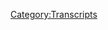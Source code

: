 {{Transcript
    | title         = [[134: Post-Tribulation Rapture?]]
    | caption       = [https://knowledgefight.libsyn.com/knowledge-fight-post-tribulation-rapture Listen to this episode on Libsyn]
    | episodeNumber = [[134: Post-Tribulation Rapture?|134]]
    | length        = 01:25:12
}}

{{MessageBox
    | header     = Warning: Bot Generated Content
    | text       = This transcript was automatically generated by transcription software and likely contains many mistakes and misattributions. Please check the audio for definitive quotes, attribution, and context.
    | image      = N3yvass4myg91.webp
    | imagewidth = 50px
    | id         = warning
}}

{{TranscriptBlock
    | name      = Unknown Speaker
    | timestamp = 00:00:00.000
    | text      = Andy in Kansas, you're on the air, thanks for holding.
}}

{{TranscriptBlock
    | name      = Unknown Speaker
    | timestamp = 00:00:04.080
    | text      = Hello Alex, I'm a first time caller, I'm a huge fan, I love your work.
}}

{{TranscriptBlock
    | name      = Unknown Speaker
    | timestamp = 00:00:07.280
    | text      = I love you.
}}

{{TranscriptBlock
    | name      = Unknown Speaker
    | timestamp = 00:00:07.780
    | text      = Hey everybody, welcome back to Knowledge Fight, I'm Dan.
}}

{{TranscriptBlock
    | name      = Unknown Speaker
    | timestamp = 00:00:09.839
    | text      = I'm Jordan!
}}

{{TranscriptBlock
    | name      = Unknown Speaker
    | timestamp = 00:00:10.480
    | text      = We're a couple dudes, I like to sit around, drink novelty beverages, and talk a little bit about Alex Jones.
}}

{{TranscriptBlock
    | name      = Unknown Speaker
    | timestamp = 00:00:15.519
    | text      = Yeah, uh, Dan, um, why do people listen to this show?
}}

{{TranscriptBlock
    | name      = Unknown Speaker
    | timestamp = 00:00:19.359
    | text      = I think it has to do, uh, something to do with my matinee idol good looks.
}}

{{TranscriptBlock
    | name      = Unknown Speaker
    | timestamp = 00:00:23.359
    | text      = That's true.
}}

{{TranscriptBlock
    | name      = Unknown Speaker
    | timestamp = 00:00:24.000
    | text      = And the fact that I know a lot about Alex Jones.
}}

{{TranscriptBlock
    | name      = Unknown Speaker
    | timestamp = 00:00:25.839
    | text      = I don't know anything about Alex Jones.
}}

{{TranscriptBlock
    | name      = Unknown Speaker
    | timestamp = 00:00:26.879
    | text      = And that combination is delightfully fun for people.
}}

{{TranscriptBlock
    | name      = Unknown Speaker
    | timestamp = 00:00:30.079
    | text      = Well, we let you buy drinks.
}}

{{TranscriptBlock
    | name      = Unknown Speaker
    | timestamp = 00:00:32.320
    | text      = I did.
}}

{{TranscriptBlock
    | name      = Unknown Speaker
    | timestamp = 00:00:32.719
    | text      = Uh, and this is the first time I've ever said, man, this water is garbage.
}}

{{TranscriptBlock
    | name      = Unknown Speaker
    | timestamp = 00:00:38.320
    | text      = Hey, come on!
}}

{{TranscriptBlock
    | name      = Unknown Speaker
    | timestamp = 00:00:39.119
    | text      = It's garbage water.
}}

{{TranscriptBlock
    | name      = Unknown Speaker
    | timestamp = 00:00:40.240
    | text      = Don't say that about my good friends over at Ice Mountain.
}}

{{TranscriptBlock
    | name      = Unknown Speaker
    | timestamp = 00:00:42.719
    | text      = Garbage water!
}}

{{TranscriptBlock
    | name      = Unknown Speaker
    | timestamp = 00:00:43.520
    | text      = See, I like-
}}

{{TranscriptBlock
    | name      = Unknown Speaker
    | timestamp = 00:00:43.920
    | text      = This tastes terrible!
}}

{{TranscriptBlock
    | name      = Unknown Speaker
    | timestamp = 00:00:44.880
    | text      = I like the Ice Mountain line of sparkling, uh, waters because they're very, there's a tartness to them.
}}

{{TranscriptBlock
    | name      = Unknown Speaker
    | timestamp = 00:00:50.399
    | text      = Right.
}}

{{TranscriptBlock
    | name      = Unknown Speaker
    | timestamp = 00:00:50.719
    | text      = There's no sweetness like a lot of these other fizzy waters.
}}

{{TranscriptBlock
    | name      = Unknown Speaker
    | timestamp = 00:00:53.920
    | text      = It's just a straight up water.
}}

{{TranscriptBlock
    | name      = Unknown Speaker
    | timestamp = 00:00:56.799
    | text      = Right.
}}

{{TranscriptBlock
    | name      = Unknown Speaker
    | timestamp = 00:00:57.280
    | text      = No, that's the problem.
}}

{{TranscriptBlock
    | name      = Unknown Speaker
    | timestamp = 00:00:58.479
    | text      = It's not straight up water.
}}

{{TranscriptBlock
    | name      = Unknown Speaker
    | timestamp = 00:01:00.000
    | text      = It's garbage water.
}}

{{TranscriptBlock
    | name      = Unknown Speaker
    | timestamp = 00:01:00.799
    | text      = It's European.
}}

{{TranscriptBlock
    | name      = Unknown Speaker
    | timestamp = 00:01:04.239
    | text      = And that's why I'm against it!
}}

{{TranscriptBlock
    | name      = Unknown Speaker
    | timestamp = 00:01:05.519
    | text      = And that's why you are, don't know anything about Alex Jones.
}}

{{TranscriptBlock
    | name      = Unknown Speaker
    | timestamp = 00:01:08.000
    | text      = I don't know.
}}

{{TranscriptBlock
    | name      = Unknown Speaker
    | timestamp = 00:01:08.400
    | text      = Yeah, we missed that one.
}}

{{TranscriptBlock
    | name      = Unknown Speaker
    | timestamp = 00:01:10.079
    | text      = Jordan, I've got a really fun show planned out for you here tonight for you and the listeners.
}}

{{TranscriptBlock
    | name      = Unknown Speaker
    | timestamp = 00:01:14.159
    | text      = Yes, you have, uh, not stopped bothering me with it pre-show.
}}

{{TranscriptBlock
    | name      = Unknown Speaker
    | timestamp = 00:01:18.079
    | text      = Good Lord.
}}

{{TranscriptBlock
    | name      = Unknown Speaker
    | timestamp = 00:01:18.799
    | text      = Which is defeating the entire purpose of the show for me to know anything about it.
}}

{{TranscriptBlock
    | name      = Unknown Speaker
    | timestamp = 00:01:22.719
    | text      = But I haven't told you anything.
}}

{{TranscriptBlock
    | name      = Unknown Speaker
    | timestamp = 00:01:23.760
    | text      = I've just been telling you that this is crazy.
}}

{{TranscriptBlock
    | name      = Unknown Speaker
    | timestamp = 00:01:26.000
    | text      = Annoying!
}}

{{TranscriptBlock
    | name      = Unknown Speaker
    | timestamp = 00:01:26.480
    | text      = It's been like you've been standing next to me, poking me like,
}}

{{TranscriptBlock
    | name      = Unknown Speaker
    | timestamp = 00:01:28.879
    | text      = can't wait to do this for you.
}}

{{TranscriptBlock
    | name      = Unknown Speaker
    | timestamp = 00:01:29.920
    | text      = Can't wait to show you this.
}}

{{TranscriptBlock
    | name      = Unknown Speaker
    | timestamp = 00:01:30.799
    | text      = Sometimes.
}}

{{TranscriptBlock
    | name      = Unknown Speaker
    | timestamp = 00:01:31.280
    | text      = This is going to be so good.
}}

{{TranscriptBlock
    | name      = Unknown Speaker
    | timestamp = 00:01:32.079
    | text      = Sometimes I stumble.
}}

{{TranscriptBlock
    | name      = Unknown Speaker
    | timestamp = 00:01:33.359
    | text      = It's like whenever I hadn't seen the movie Moana and you just would not let up about it.
}}

{{TranscriptBlock
    | name      = Unknown Speaker
    | timestamp = 00:01:37.680
    | text      = That never happened.
}}

{{TranscriptBlock
    | name      = Unknown Speaker
    | timestamp = 00:01:38.480
    | text      = I know.
}}

{{TranscriptBlock
    | name      = Unknown Speaker
    | timestamp = 00:01:39.120
    | text      = You saw it before me.
}}

{{TranscriptBlock
    | name      = Unknown Speaker
    | timestamp = 00:01:41.280
    | text      = Um, it's just sometimes the stars align in such a way that I know that something along
}}

{{TranscriptBlock
    | name      = Unknown Speaker
    | timestamp = 00:01:48.640
    | text      = the way here is going to blow your fucking mind.
}}

{{TranscriptBlock
    | name      = Unknown Speaker
    | timestamp = 00:01:51.120
    | text      = Okay.
}}

{{TranscriptBlock
    | name      = Unknown Speaker
    | timestamp = 00:01:51.599
    | text      = It's going to be nuts.
}}

{{TranscriptBlock
    | name      = Unknown Speaker
    | timestamp = 00:01:52.799
    | text      = Okay.
}}

{{TranscriptBlock
    | name      = Unknown Speaker
    | timestamp = 00:01:53.359
    | text      = And I'm just very excited to bring that to you.
}}

{{TranscriptBlock
    | name      = Unknown Speaker
    | timestamp = 00:01:54.879
    | text      = But first I'd like to say thank you to a couple of new donors here on the podcast.
}}

{{TranscriptBlock
    | name      = Unknown Speaker
    | timestamp = 00:01:58.879
    | text      = So first I'd like to say thank you to a new donor.
}}

{{TranscriptBlock
    | name      = Unknown Speaker
    | timestamp = 00:02:01.280
    | text      = Uh, thank you very much, April.
}}

{{TranscriptBlock
    | name      = Unknown Speaker
    | timestamp = 00:02:04.000
    | text      = I'm a policy wonk.
}}

{{TranscriptBlock
    | name      = Unknown Speaker
    | timestamp = 00:02:05.280
    | text      = Congratulations.
}}

{{TranscriptBlock
    | name      = Unknown Speaker
    | timestamp = 00:02:06.000
    | text      = Hey, April, welcome aboard.
}}

{{TranscriptBlock
    | name      = Unknown Speaker
    | timestamp = 00:02:07.920
    | text      = And it's not April O'Neil from the Ninja Turtles.
}}

{{TranscriptBlock
    | name      = Unknown Speaker
    | timestamp = 00:02:10.560
    | text      = I wasn't going to make that joke.
}}

{{TranscriptBlock
    | name      = Unknown Speaker
    | timestamp = 00:02:11.599
    | text      = That was my impression of you.
}}

{{TranscriptBlock
    | name      = Unknown Speaker
    | timestamp = 00:02:15.680
    | text      = I was going to go with April Ludgate from Parks and Recreation, but fine.
}}

{{TranscriptBlock
    | name      = Unknown Speaker
    | timestamp = 00:02:19.280
    | text      = Fair enough.
}}

{{TranscriptBlock
    | name      = Unknown Speaker
    | timestamp = 00:02:19.680
    | text      = Fine.
}}

{{TranscriptBlock
    | name      = Unknown Speaker
    | timestamp = 00:02:20.240
    | text      = I also would like to give a shout out to Mike T.
}}

{{TranscriptBlock
    | name      = Unknown Speaker
    | timestamp = 00:02:23.840
    | text      = Thank you so much for joining up with the show.
}}

{{TranscriptBlock
    | name      = Unknown Speaker
    | timestamp = 00:02:25.680
    | text      = I'm a policy wonk.
}}

{{TranscriptBlock
    | name      = Unknown Speaker
    | timestamp = 00:02:26.960
    | text      = If you would like to welcome aboard Mike T or as I would call you April O'Neil from
}}

{{TranscriptBlock
    | name      = Unknown Speaker
    | timestamp = 00:02:32.159
    | text      = Teenage Mutant Ninja Turtles.
}}

{{TranscriptBlock
    | name      = Unknown Speaker
    | timestamp = 00:02:33.599
    | text      = Using a very elaborate pseudonym.
}}

{{TranscriptBlock
    | name      = Unknown Speaker
    | timestamp = 00:02:36.560
    | text      = If you'd like to become a policy wonk, you can do so by going to knowledgefight.com,
}}

{{TranscriptBlock
    | name      = Unknown Speaker
    | timestamp = 00:02:40.080
    | text      = clicking the support the show button and helping us keep this going.
}}

{{TranscriptBlock
    | name      = Unknown Speaker
    | timestamp = 00:02:43.360
    | text      = We appreciate everyone who donates so amazingly much.
}}

{{TranscriptBlock
    | name      = Unknown Speaker
    | timestamp = 00:02:46.000
    | text      = So much.
}}

{{TranscriptBlock
    | name      = Unknown Speaker
    | timestamp = 00:02:46.639
    | text      = It's absurd the level of support in donations and in interest and people reaching out to
}}

{{TranscriptBlock
    | name      = Unknown Speaker
    | timestamp = 00:02:52.639
    | text      = us, it makes this all so possible as opposed to you and I losing our minds talking about
}}

{{TranscriptBlock
    | name      = Unknown Speaker
    | timestamp = 00:02:58.240
    | text      = this dumb asshole in Texas.
}}

{{TranscriptBlock
    | name      = Unknown Speaker
    | timestamp = 00:02:59.919
    | text      = It's ridiculous that anybody listens.
}}

{{TranscriptBlock
    | name      = Unknown Speaker
    | timestamp = 00:03:03.360
    | text      = When we first started this, I think it was going to be like, oh, we'll get like 10 people.
}}

{{TranscriptBlock
    | name      = Unknown Speaker
    | timestamp = 00:03:08.719
    | text      = Something like that.
}}

{{TranscriptBlock
    | name      = Unknown Speaker
    | timestamp = 00:03:09.360
    | text      = Let's see what happens.
}}

{{TranscriptBlock
    | name      = Unknown Speaker
    | timestamp = 00:03:10.159
    | text      = You guys do that and not just that, but support us and you're fucking nice and you're smart.
}}

{{TranscriptBlock
    | name      = Unknown Speaker
    | timestamp = 00:03:15.439
    | text      = You teach us shit.
}}

{{TranscriptBlock
    | name      = Unknown Speaker
    | timestamp = 00:03:16.800
    | text      = It's crazy.
}}

{{TranscriptBlock
    | name      = Unknown Speaker
    | timestamp = 00:03:17.439
    | text      = It never happens.
}}

{{TranscriptBlock
    | name      = Unknown Speaker
    | timestamp = 00:03:18.479
    | text      = Yeah, it's nuts.
}}

{{TranscriptBlock
    | name      = Unknown Speaker
    | timestamp = 00:03:19.280
    | text      = So Jordan, today I wanted to check back in with Alex Jones post marathon.
}}

{{TranscriptBlock
    | name      = Unknown Speaker
    | timestamp = 00:03:26.479
    | text      = Of course.
}}

{{TranscriptBlock
    | name      = Unknown Speaker
    | timestamp = 00:03:27.120
    | text      = Because over the weekend he was lying about YouTube shutting down his channel.
}}

{{TranscriptBlock
    | name      = Unknown Speaker
    | timestamp = 00:03:32.000
    | text      = He was saying that his account had been frozen and YouTube told him that he was going to
}}

{{TranscriptBlock
    | name      = Unknown Speaker
    | timestamp = 00:03:36.400
    | text      = be shut down on Sunday.
}}

{{TranscriptBlock
    | name      = Unknown Speaker
    | timestamp = 00:03:38.479
    | text      = But he kept posting videos, which kind of flew in the face of the idea that he was frozen.
}}

{{TranscriptBlock
    | name      = Unknown Speaker
    | timestamp = 00:03:42.479
    | text      = And then Buzzfeed reached out to YouTube and asked if any of that was true.
}}

{{TranscriptBlock
    | name      = Unknown Speaker
    | timestamp = 00:03:45.199
    | text      = And they said, he's just making shit up.
}}

{{TranscriptBlock
    | name      = Unknown Speaker
    | timestamp = 00:03:46.560
    | text      = And they were like, no, no way.
}}

{{TranscriptBlock
    | name      = Unknown Speaker
    | timestamp = 00:03:49.120
    | text      = And they explained that that's not even how it works.
}}

{{TranscriptBlock
    | name      = Unknown Speaker
    | timestamp = 00:03:53.120
    | text      = And so Alex was just lying.
}}

{{TranscriptBlock
    | name      = Unknown Speaker
    | timestamp = 00:03:54.400
    | text      = And I realized that I realized that the reason why is that because he didn't make enough
}}

{{TranscriptBlock
    | name      = Unknown Speaker
    | timestamp = 00:03:59.520
    | text      = money at the marathon and he needs to really get people excited and try and get the fear
}}

{{TranscriptBlock
    | name      = Unknown Speaker
    | timestamp = 00:04:05.120
    | text      = back in them.
}}

{{TranscriptBlock
    | name      = Unknown Speaker
    | timestamp = 00:04:05.919
    | text      = Right.
}}

{{TranscriptBlock
    | name      = Unknown Speaker
    | timestamp = 00:04:06.879
    | text      = So I checked in and I looked at the show here on Monday as we were recording on Monday.
}}

{{TranscriptBlock
    | name      = Unknown Speaker
    | timestamp = 00:04:11.759
    | text      = And God, Owen Schroyer was hosting because Alex Jones had to go talk to a lawyer.
}}

{{TranscriptBlock
    | name      = Unknown Speaker
    | timestamp = 00:04:16.240
    | text      = Hmm. So he's in meetings with lawyers.
}}

{{TranscriptBlock
    | name      = Unknown Speaker
    | timestamp = 00:04:19.120
    | text      = So I'm like, I can't.
}}

{{TranscriptBlock
    | name      = Unknown Speaker
    | timestamp = 00:04:20.319
    | text      = There's nothing here.
}}

{{TranscriptBlock
    | name      = Unknown Speaker
    | timestamp = 00:04:21.360
    | text      = So I went back to Sunday's show.
}}

{{TranscriptBlock
    | name      = Unknown Speaker
    | timestamp = 00:04:22.720
    | text      = I was like, maybe Sunday will work.
}}

{{TranscriptBlock
    | name      = Unknown Speaker
    | timestamp = 00:04:24.240
    | text      = Maybe Sunday will be fun.
}}

{{TranscriptBlock
    | name      = Unknown Speaker
    | timestamp = 00:04:25.600
    | text      = I want to be in those meetings with his lawyers because they're just going to be like, for
}}

{{TranscriptBlock
    | name      = Unknown Speaker
    | timestamp = 00:04:29.120
    | text      = real, you did this shit.
}}

{{TranscriptBlock
    | name      = Unknown Speaker
    | timestamp = 00:04:30.639
    | text      = Yeah.
}}

{{TranscriptBlock
    | name      = Unknown Speaker
    | timestamp = 00:04:31.040
    | text      = I don't know how to help you.
}}

{{TranscriptBlock
    | name      = Unknown Speaker
    | timestamp = 00:04:32.240
    | text      = And Alex is just screaming.
}}

{{TranscriptBlock
    | name      = Unknown Speaker
    | timestamp = 00:04:33.279
    | text      = He's like, it's the chimeras that are keeping me down.
}}

{{TranscriptBlock
    | name      = Unknown Speaker
    | timestamp = 00:04:36.399
    | text      = And I want to be there.
}}

{{TranscriptBlock
    | name      = Unknown Speaker
    | timestamp = 00:04:37.680
    | text      = He could be like, the lawyer's like, I can try something, but you're screwed.
}}

{{TranscriptBlock
    | name      = Unknown Speaker
    | timestamp = 00:04:42.720
    | text      = And then Alex was like, whiskey?
}}

{{TranscriptBlock
    | name      = Unknown Speaker
    | timestamp = 00:04:44.319
    | text      = Yeah, that'll work.
}}

{{TranscriptBlock
    | name      = Unknown Speaker
    | timestamp = 00:04:46.800
    | text      = Yep.
}}

{{TranscriptBlock
    | name      = Unknown Speaker
    | timestamp = 00:04:47.680
    | text      = So I watched Sunday and it was really boring too.
}}

{{TranscriptBlock
    | name      = Unknown Speaker
    | timestamp = 00:04:50.319
    | text      = So I was like, God damn, there's nothing we can do.
}}

{{TranscriptBlock
    | name      = Unknown Speaker
    | timestamp = 00:04:52.720
    | text      = I guess I could go back to one of our donators donated on a time travel episode.
}}

{{TranscriptBlock
    | name      = Unknown Speaker
    | timestamp = 00:04:57.759
    | text      = Okay, cool.
}}

{{TranscriptBlock
    | name      = Unknown Speaker
    | timestamp = 00:04:58.240
    | text      = So I was like, I'm going to go back.
}}

{{TranscriptBlock
    | name      = Unknown Speaker
    | timestamp = 00:04:59.759
    | text      = They had requested their birthday, which was September 1st.
}}

{{TranscriptBlock
    | name      = Unknown Speaker
    | timestamp = 00:05:03.920
    | text      = And so I went back.
}}

{{TranscriptBlock
    | name      = Unknown Speaker
    | timestamp = 00:05:04.959
    | text      = Never forget.
}}

{{TranscriptBlock
    | name      = Unknown Speaker
    | timestamp = 00:05:05.759
    | text      = September 1st, 2012, 13 and 14.
}}

{{TranscriptBlock
    | name      = Unknown Speaker
    | timestamp = 00:05:08.639
    | text      = I'm sorry.
}}

{{TranscriptBlock
    | name      = Unknown Speaker
    | timestamp = 00:05:09.040
    | text      = 13, 14 and 15 were all best of shows.
}}

{{TranscriptBlock
    | name      = Unknown Speaker
    | timestamp = 00:05:12.639
    | text      = Really?
}}

{{TranscriptBlock
    | name      = Unknown Speaker
    | timestamp = 00:05:13.360
    | text      = He has a habit of what is a best of show?
}}

{{TranscriptBlock
    | name      = Unknown Speaker
    | timestamp = 00:05:16.959
    | text      = Jesus.
}}

{{TranscriptBlock
    | name      = Unknown Speaker
    | timestamp = 00:05:17.360
    | text      = I got clip, clip packages.
}}

{{TranscriptBlock
    | name      = Unknown Speaker
    | timestamp = 00:05:19.839
    | text      = He's doing clip shows.
}}

{{TranscriptBlock
    | name      = Unknown Speaker
    | timestamp = 00:05:21.199
    | text      = Yeah, basically.
}}

{{TranscriptBlock
    | name      = Unknown Speaker
    | timestamp = 00:05:22.000
    | text      = How can you do a best of on a news show?
}}

{{TranscriptBlock
    | name      = Unknown Speaker
    | timestamp = 00:05:24.319
    | text      = It's nuts.
}}

{{TranscriptBlock
    | name      = Unknown Speaker
    | timestamp = 00:05:25.199
    | text      = So September 1st on the episodes that I had in front of me were all untenable.
}}

{{TranscriptBlock
    | name      = Unknown Speaker
    | timestamp = 00:05:29.519
    | text      = I was like, I can't, I can't do a fucking clip show.
}}

{{TranscriptBlock
    | name      = Unknown Speaker
    | timestamp = 00:05:31.920
    | text      = But one of the clip shows included his interview with Russell Brand.
}}

{{TranscriptBlock
    | name      = Unknown Speaker
    | timestamp = 00:05:35.680
    | text      = And so I'm like, here we go.
}}

{{TranscriptBlock
    | name      = Unknown Speaker
    | timestamp = 00:05:37.199
    | text      = Now you're going to find out where the fuck that came from.
}}

{{TranscriptBlock
    | name      = Unknown Speaker
    | timestamp = 00:05:39.519
    | text      = Here we go.
}}

{{TranscriptBlock
    | name      = Unknown Speaker
    | timestamp = 00:05:40.560
    | text      = So I listened to the Russell Brand interview and I'm like, we're going to go over
}}

{{TranscriptBlock
    | name      = Unknown Speaker
    | timestamp = 00:05:43.199
    | text      = Russell Brand.
}}

{{TranscriptBlock
    | name      = Unknown Speaker
    | timestamp = 00:05:44.160
    | text      = It's going to be great because he's a dumb ass new age guru or whatever.
}}

{{TranscriptBlock
    | name      = Unknown Speaker
    | timestamp = 00:05:49.439
    | text      = And it was just, it was just boring.
}}

{{TranscriptBlock
    | name      = Unknown Speaker
    | timestamp = 00:05:51.199
    | text      = It was a really, really boring interview.
}}

{{TranscriptBlock
    | name      = Unknown Speaker
    | timestamp = 00:05:54.319
    | text      = There's some comedy in the fact that like,
}}

{{TranscriptBlock
    | name      = Unknown Speaker
    | timestamp = 00:05:57.839
    | text      = Russell Brand is pushing for revolution.
}}

{{TranscriptBlock
    | name      = Unknown Speaker
    | timestamp = 00:06:00.240
    | text      = And when asked what his revolution, like the ideal outcome of it, he's like,
}}

{{TranscriptBlock
    | name      = Unknown Speaker
    | timestamp = 00:06:04.319
    | text      = Oh, an egalitarian socialist state.
}}

{{TranscriptBlock
    | name      = Unknown Speaker
    | timestamp = 00:06:08.160
    | text      = Alex is having a bone.
}}

{{TranscriptBlock
    | name      = Unknown Speaker
    | timestamp = 00:06:09.120
    | text      = He's like, everyone needs to wake up.
}}

{{TranscriptBlock
    | name      = Unknown Speaker
    | timestamp = 00:06:10.480
    | text      = That's right.
}}

{{TranscriptBlock
    | name      = Unknown Speaker
    | timestamp = 00:06:10.959
    | text      = Like, it's just nonsense.
}}

{{TranscriptBlock
    | name      = Unknown Speaker
    | timestamp = 00:06:13.279
    | text      = There's some comedy to that, but I realized it wasn't fucking worth it.
}}

{{TranscriptBlock
    | name      = Unknown Speaker
    | timestamp = 00:06:16.399
    | text      = No.
}}

{{TranscriptBlock
    | name      = Unknown Speaker
    | timestamp = 00:06:16.720
    | text      = So I started looking through.
}}

{{TranscriptBlock
    | name      = Unknown Speaker
    | timestamp = 00:06:17.839
    | text      = Also, is Russell Brand funny?
}}

{{TranscriptBlock
    | name      = Unknown Speaker
    | timestamp = 00:06:20.720
    | text      = I know that his bookie wook is a great literature.
}}

{{TranscriptBlock
    | name      = Unknown Speaker
    | timestamp = 00:06:24.399
    | text      = No, I don't know.
}}

{{TranscriptBlock
    | name      = Unknown Speaker
    | timestamp = 00:06:25.120
    | text      = All right.
}}

{{TranscriptBlock
    | name      = Unknown Speaker
    | timestamp = 00:06:25.439
    | text      = I have seen a couple of things from Russell Brand I've enjoyed in the past.
}}

{{TranscriptBlock
    | name      = Unknown Speaker
    | timestamp = 00:06:29.439
    | text      = I don't think he's great.
}}

{{TranscriptBlock
    | name      = Unknown Speaker
    | timestamp = 00:06:30.399
    | text      = I don't think he ranks with good standups, but he's not, he's not terrible, I guess.
}}

{{TranscriptBlock
    | name      = Unknown Speaker
    | timestamp = 00:06:34.959
    | text      = And here's the one thing I do want to say for all of like his overly scarfed,
}}

{{TranscriptBlock
    | name      = Unknown Speaker
    | timestamp = 00:06:39.600
    | text      = asshole-ish, uh, like, uh, I think they call it like a ponce.
}}

{{TranscriptBlock
    | name      = Unknown Speaker
    | timestamp = 00:06:44.000
    | text      = Well, I think the British press refers to him often as a champagne socialist,
}}

{{TranscriptBlock
    | name      = Unknown Speaker
    | timestamp = 00:06:48.800
    | text      = where it's like, uh, the people who live in Beverly Hills and are worth $15
}}

{{TranscriptBlock
    | name      = Unknown Speaker
    | timestamp = 00:06:52.720
    | text      = million talking about revolution.
}}

{{TranscriptBlock
    | name      = Unknown Speaker
    | timestamp = 00:06:54.720
    | text      = Right.
}}

{{TranscriptBlock
    | name      = Unknown Speaker
    | timestamp = 00:06:55.279
    | text      = They go to, you know, posh lifestyles and what have you, but wasn't he like born?
}}

{{TranscriptBlock
    | name      = Unknown Speaker
    | timestamp = 00:07:01.519
    | text      = It wasn't.
}}

{{TranscriptBlock
    | name      = Unknown Speaker
    | timestamp = 00:07:02.000
    | text      = He like raised a terrible life.
}}

{{TranscriptBlock
    | name      = Unknown Speaker
    | timestamp = 00:07:03.279
    | text      = Yeah.
}}

{{TranscriptBlock
    | name      = Unknown Speaker
    | timestamp = 00:07:03.439
    | text      = I was going to say it was like, it was like homeless.
}}

{{TranscriptBlock
    | name      = Unknown Speaker
    | timestamp = 00:07:05.439
    | text      = Like, what do you, what do you, what do you win?
}}

{{TranscriptBlock
    | name      = Unknown Speaker
    | timestamp = 00:07:07.199
    | text      = You lose.
}}

{{TranscriptBlock
    | name      = Unknown Speaker
    | timestamp = 00:07:07.920
    | text      = Everybody hates you.
}}

{{TranscriptBlock
    | name      = Unknown Speaker
    | timestamp = 00:07:08.720
    | text      = No, but that's the thing I want to say is that like for all of that stuff,
}}

{{TranscriptBlock
    | name      = Unknown Speaker
    | timestamp = 00:07:13.360
    | text      = that is valid criticism of him, certainly that he's very annoying, that shit.
}}

{{TranscriptBlock
    | name      = Unknown Speaker
    | timestamp = 00:07:18.560
    | text      = Yeah.
}}

{{TranscriptBlock
    | name      = Unknown Speaker
    | timestamp = 00:07:18.879
    | text      = Um, he's not somebody, if you look at his actual life and his actual career,
}}

{{TranscriptBlock
    | name      = Unknown Speaker
    | timestamp = 00:07:23.279
    | text      = he's not somebody who's just been all lip service.
}}

{{TranscriptBlock
    | name      = Unknown Speaker
    | timestamp = 00:07:25.600
    | text      = He's really active in like union fundraising and stuff like that.
}}

{{TranscriptBlock
    | name      = Unknown Speaker
    | timestamp = 00:07:29.360
    | text      = He's active in trying to help people through action and stuff like that.
}}

{{TranscriptBlock
    | name      = Unknown Speaker
    | timestamp = 00:07:33.279
    | text      = You can't take that away from him.
}}

{{TranscriptBlock
    | name      = Unknown Speaker
    | timestamp = 00:07:35.199
    | text      = And I won't.
}}

{{TranscriptBlock
    | name      = Unknown Speaker
    | timestamp = 00:07:35.920
    | text      = Right.
}}

{{TranscriptBlock
    | name      = Unknown Speaker
    | timestamp = 00:07:36.319
    | text      = And the fact that he grew up and was a horrible drug addict, uh, and then has
}}

{{TranscriptBlock
    | name      = Unknown Speaker
    | timestamp = 00:07:40.720
    | text      = been trying to, uh, lobby, uh, people to deal with drug addiction as a disease,
}}

{{TranscriptBlock
    | name      = Unknown Speaker
    | timestamp = 00:07:46.720
    | text      = uh, and, and trying to take that more seriously.
}}

{{TranscriptBlock
    | name      = Unknown Speaker
    | timestamp = 00:07:49.040
    | text      = I think there's a lot to respect there.
}}

{{TranscriptBlock
    | name      = Unknown Speaker
    | timestamp = 00:07:50.480
    | text      = Even if he did, I hate those champagne socialists doing all that stuff.
}}

{{TranscriptBlock
    | name      = Unknown Speaker
    | timestamp = 00:07:54.879
    | text      = Oh man.
}}

{{TranscriptBlock
    | name      = Unknown Speaker
    | timestamp = 00:07:56.079
    | text      = Even even more poor socialists who don't have a voice.
}}

{{TranscriptBlock
    | name      = Unknown Speaker
    | timestamp = 00:07:59.199
    | text      = That's who I'm interested in.
}}

{{TranscriptBlock
    | name      = Unknown Speaker
    | timestamp = 00:08:00.800
    | text      = Maybe the poor ones.
}}

{{TranscriptBlock
    | name      = Unknown Speaker
    | timestamp = 00:08:02.240
    | text      = Give me the poor ones who can't say anything and no one will listen to them.
}}

{{TranscriptBlock
    | name      = Unknown Speaker
    | timestamp = 00:08:05.759
    | text      = That's real socialism.
}}

{{TranscriptBlock
    | name      = Unknown Speaker
    | timestamp = 00:08:07.439
    | text      = Right.
}}

{{TranscriptBlock
    | name      = Unknown Speaker
    | timestamp = 00:08:07.839
    | text      = That's getting the job done.
}}

{{TranscriptBlock
    | name      = Unknown Speaker
    | timestamp = 00:08:09.439
    | text      = He does a lot to help people and isn't all talk, but he wrote a book called my bookie wook.
}}

{{TranscriptBlock
    | name      = Unknown Speaker
    | timestamp = 00:08:15.920
    | text      = Oh, well then now I'm, now I'm off.
}}

{{TranscriptBlock
    | name      = Unknown Speaker
    | timestamp = 00:08:18.079
    | text      = Now I'm off again.
}}

{{TranscriptBlock
    | name      = Unknown Speaker
    | timestamp = 00:08:19.759
    | text      = So anyway, that interview was all that union money back guys.
}}

{{TranscriptBlock
    | name      = Unknown Speaker
    | timestamp = 00:08:23.120
    | text      = Yeah.
}}

{{TranscriptBlock
    | name      = Unknown Speaker
    | timestamp = 00:08:23.439
    | text      = That interview was boring as hell.
}}

{{TranscriptBlock
    | name      = Unknown Speaker
    | timestamp = 00:08:25.199
    | text      = Um, and then I was like, I got to find another fucking celebrity interview.
}}

{{TranscriptBlock
    | name      = Unknown Speaker
    | timestamp = 00:08:28.160
    | text      = He's had a bunch.
}}

{{TranscriptBlock
    | name      = Unknown Speaker
    | timestamp = 00:08:28.959
    | text      = I got one of these.
}}

{{TranscriptBlock
    | name      = Unknown Speaker
    | timestamp = 00:08:29.600
    | text      = It's gotta be good.
}}

{{TranscriptBlock
    | name      = Unknown Speaker
    | timestamp = 00:08:30.560
    | text      = So then I listened to his interview with Jonathan Davis from corn.
}}

{{TranscriptBlock
    | name      = Unknown Speaker
    | timestamp = 00:08:36.639
    | text      = Yeah.
}}

{{TranscriptBlock
    | name      = Unknown Speaker
    | timestamp = 00:08:39.200
    | text      = Yeah.
}}

{{TranscriptBlock
    | name      = Unknown Speaker
    | timestamp = 00:08:39.759
    | text      = All right.
}}

{{TranscriptBlock
    | name      = Unknown Speaker
    | timestamp = 00:08:40.080
    | text      = One, there's a guy in corn named Jonathan Davis.
}}

{{TranscriptBlock
    | name      = Unknown Speaker
    | timestamp = 00:08:42.720
    | text      = That's a lead singer.
}}

{{TranscriptBlock
    | name      = Unknown Speaker
    | timestamp = 00:08:43.440
    | text      = He also goes by his DJ name, Jay devil.
}}

{{TranscriptBlock
    | name      = Unknown Speaker
    | timestamp = 00:08:46.240
    | text      = This didn't come up in the interview.
}}

{{TranscriptBlock
    | name      = Unknown Speaker
    | timestamp = 00:08:48.399
    | text      = How did that not come up?
}}

{{TranscriptBlock
    | name      = Unknown Speaker
    | timestamp = 00:08:49.840
    | text      = Seems relevant to Alex.
}}

{{TranscriptBlock
    | name      = Unknown Speaker
    | timestamp = 00:08:51.919
    | text      = Yeah, that's, that's gotta be the only thing that comes out.
}}

{{TranscriptBlock
    | name      = Unknown Speaker
    | timestamp = 00:08:54.320
    | text      = I understand that your DJ alias is a satanic.
}}

{{TranscriptBlock
    | name      = Unknown Speaker
    | timestamp = 00:08:57.679
    | text      = Yes, I am the devil.
}}

{{TranscriptBlock
    | name      = Unknown Speaker
    | timestamp = 00:08:58.720
    | text      = Okay.
}}

{{TranscriptBlock
    | name      = Unknown Speaker
    | timestamp = 00:08:59.600
    | text      = Thank you.
}}

{{TranscriptBlock
    | name      = Unknown Speaker
    | timestamp = 00:09:00.240
    | text      = That's a very quick asked and answered.
}}

{{TranscriptBlock
    | name      = Unknown Speaker
    | timestamp = 00:09:02.080
    | text      = It was a really boring interview because Jonathan Davis kept saying like,
}}

{{TranscriptBlock
    | name      = Unknown Speaker
    | timestamp = 00:09:05.200
    | text      = I don't really know much about politics and I don't want to sound stupid,
}}

{{TranscriptBlock
    | name      = Unknown Speaker
    | timestamp = 00:09:08.559
    | text      = but Obama's trying to be a dictator.
}}

{{TranscriptBlock
    | name      = Unknown Speaker
    | timestamp = 00:09:10.240
    | text      = All right.
}}

{{TranscriptBlock
    | name      = Unknown Speaker
    | timestamp = 00:09:11.279
    | text      = All right.
}}

{{TranscriptBlock
    | name      = Unknown Speaker
    | timestamp = 00:09:11.919
    | text      = Okay.
}}

{{TranscriptBlock
    | name      = Unknown Speaker
    | timestamp = 00:09:12.559
    | text      = Okay.
}}

{{TranscriptBlock
    | name      = Unknown Speaker
    | timestamp = 00:09:13.120
    | text      = And then the rest of it was Alex Jones just kind of sucking his dick because he's a,
}}

{{TranscriptBlock
    | name      = Unknown Speaker
    | timestamp = 00:09:16.720
    | text      = he's a star fucker.
}}

{{TranscriptBlock
    | name      = Unknown Speaker
    | timestamp = 00:09:17.440
    | text      = Yeah, he's a star fucker.
}}

{{TranscriptBlock
    | name      = Unknown Speaker
    | timestamp = 00:09:18.320
    | text      = He loves celebrities so much that in the beginning of the interview,
}}

{{TranscriptBlock
    | name      = Unknown Speaker
    | timestamp = 00:09:21.440
    | text      = this is the only clip I really regret not cutting was, uh, I've been a long,
}}

{{TranscriptBlock
    | name      = Unknown Speaker
    | timestamp = 00:09:25.759
    | text      = a long time fan of corn.
}}

{{TranscriptBlock
    | name      = Unknown Speaker
    | timestamp = 00:09:27.120
    | text      = I love corn.
}}

{{TranscriptBlock
    | name      = Unknown Speaker
    | timestamp = 00:09:27.759
    | text      = Let's do them all the time.
}}

{{TranscriptBlock
    | name      = Unknown Speaker
    | timestamp = 00:09:34.720
    | text      = Okay.
}}

{{TranscriptBlock
    | name      = Unknown Speaker
    | timestamp = 00:09:35.360
    | text      = Okay.
}}

{{TranscriptBlock
    | name      = Unknown Speaker
    | timestamp = 00:09:35.679
    | text      = So now I imagine Alex just driving around in his Escalade listening to corn.
}}

{{TranscriptBlock
    | name      = Unknown Speaker
    | timestamp = 00:09:40.080
    | text      = Right.
}}

{{TranscriptBlock
    | name      = Unknown Speaker
    | timestamp = 00:09:40.320
    | text      = Right.
}}

{{TranscriptBlock
    | name      = Unknown Speaker
    | timestamp = 00:09:40.559
    | text      = Absolutely right.
}}

{{TranscriptBlock
    | name      = Unknown Speaker
    | timestamp = 00:09:41.919
    | text      = Something like got the life down the street, listening to a bullet with butterfly.
}}

{{TranscriptBlock
    | name      = Unknown Speaker
    | timestamp = 00:09:48.720
    | text      = No, that was, uh, that was fucking smashing.
}}

{{TranscriptBlock
    | name      = Unknown Speaker
    | timestamp = 00:09:50.720
    | text      = Dude, I got nothing.
}}

{{TranscriptBlock
    | name      = Unknown Speaker
    | timestamp = 00:09:52.320
    | text      = Uh, Alex, I don't know any corn references.
}}

{{TranscriptBlock
    | name      = Unknown Speaker
    | timestamp = 00:09:54.559
    | text      = Alex loves new metal.
}}

{{TranscriptBlock
    | name      = Unknown Speaker
    | timestamp = 00:09:56.639
    | text      = Uh, so I, I, I listened to that and I'm like, this is not usable either.
}}

{{TranscriptBlock
    | name      = Unknown Speaker
    | timestamp = 00:10:01.360
    | text      = Um, that was from 2013, which I would remind everyone is 13 years after corn
}}

{{TranscriptBlock
    | name      = Unknown Speaker
    | timestamp = 00:10:06.960
    | text      = had any chart success.
}}

{{TranscriptBlock
    | name      = Unknown Speaker
    | timestamp = 00:10:09.600
    | text      = Um, so then I was like, ah, what am I going to do?
}}

{{TranscriptBlock
    | name      = Unknown Speaker
    | timestamp = 00:10:13.039
    | text      = And I was scrolling around and I'm going to save this for another day because this is
}}

{{TranscriptBlock
    | name      = Unknown Speaker
    | timestamp = 00:10:16.799
    | text      = too weird and I couldn't unpack it and it was too long.
}}

{{TranscriptBlock
    | name      = Unknown Speaker
    | timestamp = 00:10:20.159
    | text      = Uh, and I didn't actually listen to the whole thing, but look for this in the future.
}}

{{TranscriptBlock
    | name      = Unknown Speaker
    | timestamp = 00:10:23.759
    | text      = Uh, back in 2001, Alex Jones had Noam Chomsky on the show.
}}

{{TranscriptBlock
    | name      = Unknown Speaker
    | timestamp = 00:10:28.960
    | text      = What?
}}

{{TranscriptBlock
    | name      = Unknown Speaker
    | timestamp = 00:10:29.519
    | text      = Yeah.
}}

{{TranscriptBlock
    | name      = Unknown Speaker
    | timestamp = 00:10:30.000
    | text      = All right.
}}

{{TranscriptBlock
    | name      = Unknown Speaker
    | timestamp = 00:10:31.039
    | text      = Fuck yeah.
}}

{{TranscriptBlock
    | name      = Unknown Speaker
    | timestamp = 00:10:31.679
    | text      = Yeah.
}}

{{TranscriptBlock
    | name      = Unknown Speaker
    | timestamp = 00:10:31.840
    | text      = We're going to go over that in the future.
}}

{{TranscriptBlock
    | name      = Unknown Speaker
    | timestamp = 00:10:33.200
    | text      = That's going to be a long episode.
}}

{{TranscriptBlock
    | name      = Unknown Speaker
    | timestamp = 00:10:34.799
    | text      = I had no time to like deal with that appropriately.
}}

{{TranscriptBlock
    | name      = Unknown Speaker
    | timestamp = 00:10:38.879
    | text      = So I was like, I, I, I am like, all right, got to put Chomsky on the back burner.
}}

{{TranscriptBlock
    | name      = Unknown Speaker
    | timestamp = 00:10:42.799
    | text      = Uh, and he heard that all the time growing up.
}}

{{TranscriptBlock
    | name      = Unknown Speaker
    | timestamp = 00:10:45.360
    | text      = Absolutely.
}}

{{TranscriptBlock
    | name      = Unknown Speaker
    | timestamp = 00:10:46.000
    | text      = Yeah.
}}

{{TranscriptBlock
    | name      = Unknown Speaker
    | timestamp = 00:10:46.240
    | text      = And so I found something that would work, something fitting.
}}

{{TranscriptBlock
    | name      = Unknown Speaker
    | timestamp = 00:10:50.639
    | text      = Uh, and that is a time that Alex Jones had a preacher on his show named Steven Anderson.
}}

{{TranscriptBlock
    | name      = Unknown Speaker
    | timestamp = 00:10:58.480
    | text      = Are you aware of Steven Anderson?
}}

{{TranscriptBlock
    | name      = Unknown Speaker
    | timestamp = 00:11:00.240
    | text      = No.
}}

{{TranscriptBlock
    | name      = Unknown Speaker
    | timestamp = 00:11:00.960
    | text      = He, uh, he runs a church that is described as, uh, something that makes the Westboro
}}

{{TranscriptBlock
    | name      = Unknown Speaker
    | timestamp = 00:11:07.600
    | text      = Baptist church look like Gandhi.
}}

{{TranscriptBlock
    | name      = Unknown Speaker
    | timestamp = 00:11:11.120
    | text      = That's an intense church then.
}}

{{TranscriptBlock
    | name      = Unknown Speaker
    | timestamp = 00:11:13.279
    | text      = Yeah.
}}

{{TranscriptBlock
    | name      = Unknown Speaker
    | timestamp = 00:11:13.600
    | text      = We'll get into some of the specifics about him, but, uh, I listened to their entire interview
}}

{{TranscriptBlock
    | name      = Unknown Speaker
    | timestamp = 00:11:19.600
    | text      = and, um, man, it's really all about just arguing about pre or post tribulation rapture.
}}

{{TranscriptBlock
    | name      = Unknown Speaker
    | timestamp = 00:11:28.879
    | text      = Okay.
}}

{{TranscriptBlock
    | name      = Unknown Speaker
    | timestamp = 00:11:29.440
    | text      = All right.
}}

{{TranscriptBlock
    | name      = Unknown Speaker
    | timestamp = 00:11:30.320
    | text      = All right.
}}

{{TranscriptBlock
    | name      = Unknown Speaker
    | timestamp = 00:11:31.039
    | text      = I've been, I've been wondering when we're going to get into some trap, uh, tribulation
}}

{{TranscriptBlock
    | name      = Unknown Speaker
    | timestamp = 00:11:34.639
    | text      = rapture, the specific timeline of it.
}}

{{TranscriptBlock
    | name      = Unknown Speaker
    | timestamp = 00:11:37.440
    | text      = Right.
}}

{{TranscriptBlock
    | name      = Unknown Speaker
    | timestamp = 00:11:37.840
    | text      = Pre tribulation raptor.
}}

{{TranscriptBlock
    | name      = Unknown Speaker
    | timestamp = 00:11:39.440
    | text      = That's back to Mark Richards.
}}

{{TranscriptBlock
    | name      = Unknown Speaker
    | timestamp = 00:11:40.639
    | text      = That's what, no, I was thinking that whenever we had in our last episode, raptor man calling,
}}

{{TranscriptBlock
    | name      = Unknown Speaker
    | timestamp = 00:11:45.039
    | text      = I was like, oh, that's rapture man.
}}

{{TranscriptBlock
    | name      = Unknown Speaker
    | timestamp = 00:11:46.320
    | text      = Of course.
}}

{{TranscriptBlock
    | name      = Unknown Speaker
    | timestamp = 00:11:46.639
    | text      = Do you think raptor man is actually friends with Mark Richards?
}}

{{TranscriptBlock
    | name      = Unknown Speaker
    | timestamp = 00:11:49.120
    | text      = No, but man raptor is.
}}

{{TranscriptBlock
    | name      = Unknown Speaker
    | timestamp = 00:11:50.320
    | text      = Yes, probably.
}}

{{TranscriptBlock
    | name      = Unknown Speaker
    | timestamp = 00:11:51.039
    | text      = Yeah.
}}

{{TranscriptBlock
    | name      = Unknown Speaker
    | timestamp = 00:11:51.440
    | text      = Um, so I have, I have done this strategically, uh, in terms of the clips that I have, we
}}

{{TranscriptBlock
    | name      = Unknown Speaker
    | timestamp = 00:11:59.279
    | text      = don't have a whole lot from that episode.
}}

{{TranscriptBlock
    | name      = Unknown Speaker
    | timestamp = 00:12:01.840
    | text      = Uh, because it's really boring, but you'll see what I'm, where you'll see where we're
}}

{{TranscriptBlock
    | name      = Unknown Speaker
    | timestamp = 00:12:06.159
    | text      = going.
}}

{{TranscriptBlock
    | name      = Unknown Speaker
    | timestamp = 00:12:06.559
    | text      = Okay.
}}

{{TranscriptBlock
    | name      = Unknown Speaker
    | timestamp = 00:12:06.799
    | text      = Here is a clip of Alex giving a little bit of an introduction to Steve Anderson.
}}

{{TranscriptBlock
    | name      = Unknown Speaker
    | timestamp = 00:12:10.559
    | text      = Uh, and then, uh, talking about a book, uh, that is a part of his foundational, uh, like
}}

{{TranscriptBlock
    | name      = Unknown Speaker
    | timestamp = 00:12:16.720
    | text      = the foundation of his philosophies.
}}

{{TranscriptBlock
    | name      = Unknown Speaker
    | timestamp = 00:12:19.360
    | text      = Okay.
}}

{{TranscriptBlock
    | name      = Unknown Speaker
    | timestamp = 00:12:19.840
    | text      = I'll explain on the other side of this, why Alex is stupid.
}}

{{TranscriptBlock
    | name      = Unknown Speaker
    | timestamp = 00:12:23.600
    | text      = I want to go back to pastor, uh, who's here in studio with us today and he's got the new,
}}

{{TranscriptBlock
    | name      = Unknown Speaker
    | timestamp = 00:12:29.440
    | text      = uh, well, he's part of the new film, pastor Anderson, let no man deceive you after the
}}

{{TranscriptBlock
    | name      = Unknown Speaker
    | timestamp = 00:12:34.080
    | text      = tribulation film.
}}

{{TranscriptBlock
    | name      = Unknown Speaker
    | timestamp = 00:12:35.679
    | text      = What is your take, uh, on this Carol Quigley passage and what the caller was raising?
}}

{{TranscriptBlock
    | name      = Unknown Speaker
    | timestamp = 00:12:42.720
    | text      = So real quick, um, the caller before this had brought up, uh, Carol Quigley's book,
}}

{{TranscriptBlock
    | name      = Unknown Speaker
    | timestamp = 00:12:46.799
    | text      = tragedy and hope.
}}

{{TranscriptBlock
    | name      = Unknown Speaker
    | timestamp = 00:12:47.919
    | text      = Yeah.
}}

{{TranscriptBlock
    | name      = Unknown Speaker
    | timestamp = 00:12:48.159
    | text      = Uh, and, uh, Alex, he ends up trying to read here in a minute, which is pretty funny, but,
}}

{{TranscriptBlock
    | name      = Unknown Speaker
    | timestamp = 00:12:54.000
    | text      = uh, on air on purpose, you can't do that.
}}

{{TranscriptBlock
    | name      = Unknown Speaker
    | timestamp = 00:12:56.480
    | text      = It's a disaster.
}}

{{TranscriptBlock
    | name      = Unknown Speaker
    | timestamp = 00:12:57.120
    | text      = It's going to be, it's going to be very embarrassing.
}}

{{TranscriptBlock
    | name      = Unknown Speaker
    | timestamp = 00:13:00.159
    | text      = Well, it's, it's all part of the same agenda.
}}

{{TranscriptBlock
    | name      = Unknown Speaker
    | timestamp = 00:13:02.159
    | text      = You know, in order to totally enslave people, you're going to have to take away their
}}

{{TranscriptBlock
    | name      = Unknown Speaker
    | timestamp = 00:13:06.240
    | text      = guns.
}}

{{TranscriptBlock
    | name      = Unknown Speaker
    | timestamp = 00:13:06.480
    | text      = You're going to have to take away their weapons.
}}

{{TranscriptBlock
    | name      = Unknown Speaker
    | timestamp = 00:13:07.840
    | text      = The Bible clearly says that the Antichrist is going to make war with the saints and overcome
}}

{{TranscriptBlock
    | name      = Unknown Speaker
    | timestamp = 00:13:13.759
    | text      = them.
}}

{{TranscriptBlock
    | name      = Unknown Speaker
    | timestamp = 00:13:14.240
    | text      = Well, how's he going to do that?
}}

{{TranscriptBlock
    | name      = Unknown Speaker
    | timestamp = 00:13:15.840
    | text      = Obviously he's going to put us in a, in a, in a, in a society where we have no freedom,
}}

{{TranscriptBlock
    | name      = Unknown Speaker
    | timestamp = 00:13:21.440
    | text      = where we're completely controlled, completely surveilled.
}}

{{TranscriptBlock
    | name      = Unknown Speaker
    | timestamp = 00:13:24.000
    | text      = We're not going to have any weapons.
}}

{{TranscriptBlock
    | name      = Unknown Speaker
    | timestamp = 00:13:25.039
    | text      = We're not going to be able to defend ourselves.
}}

{{TranscriptBlock
    | name      = Unknown Speaker
    | timestamp = 00:13:26.879
    | text      = And that's why the Bible tells us that Christians are going to be beheaded on mass because of
}}

{{TranscriptBlock
    | name      = Unknown Speaker
    | timestamp = 00:13:31.279
    | text      = the fact that the government's going to have the control to carry out.
}}

{{TranscriptBlock
    | name      = Unknown Speaker
    | timestamp = 00:13:33.840
    | text      = But a TV preacher told me that Scotty's on the enterprise.
}}

{{TranscriptBlock
    | name      = Unknown Speaker
    | timestamp = 00:13:36.399
    | text      = He's going to bend me up.
}}

{{TranscriptBlock
    | name      = Unknown Speaker
    | timestamp = 00:13:39.039
    | text      = It's about, it's about as, that's about as true as Star Trek is true.
}}

{{TranscriptBlock
    | name      = Unknown Speaker
    | timestamp = 00:13:43.279
    | text      = You know, I mean, I mean, the idea of the rapture taking place before the tribulation
}}

{{TranscriptBlock
    | name      = Unknown Speaker
    | timestamp = 00:13:47.759
    | text      = is about as biblical as, you know, uh, the Starship Enterprise.
}}

{{TranscriptBlock
    | name      = Unknown Speaker
    | timestamp = 00:13:52.159
    | text      = Um, so you could have come up with a different reference there.
}}

{{TranscriptBlock
    | name      = Unknown Speaker
    | timestamp = 00:13:55.840
    | text      = In my, in my research for this, you're going to go with Star Trek for both references.
}}

{{TranscriptBlock
    | name      = Unknown Speaker
    | timestamp = 00:13:59.440
    | text      = Come on, man.
}}

{{TranscriptBlock
    | name      = Unknown Speaker
    | timestamp = 00:14:00.320
    | text      = In my, uh, in my, uh, preparation for this episode, I found a sermon that this guy gave,
}}

{{TranscriptBlock
    | name      = Unknown Speaker
    | timestamp = 00:14:05.519
    | text      = uh, about, uh, and there will be no tribble at all.
}}

{{TranscriptBlock
    | name      = Unknown Speaker
    | timestamp = 00:14:09.679
    | text      = You're really close.
}}

{{TranscriptBlock
    | name      = Unknown Speaker
    | timestamp = 00:14:11.679
    | text      = It's all about Star Trek?
}}

{{TranscriptBlock
    | name      = Unknown Speaker
    | timestamp = 00:14:12.879
    | text      = No, it's about Star Wars.
}}

{{TranscriptBlock
    | name      = Unknown Speaker
    | timestamp = 00:14:15.279
    | text      = All right, well then I'm back on board.
}}

{{TranscriptBlock
    | name      = Unknown Speaker
    | timestamp = 00:14:17.120
    | text      = It was about Star Wars in relation to the Bible.
}}

{{TranscriptBlock
    | name      = Unknown Speaker
    | timestamp = 00:14:19.919
    | text      = Okay.
}}

{{TranscriptBlock
    | name      = Unknown Speaker
    | timestamp = 00:14:20.240
    | text      = It's like, you know, it's all, they always, they're always talking about going to the
}}

{{TranscriptBlock
    | name      = Unknown Speaker
    | timestamp = 00:14:23.200
    | text      = dark side and it's like, anger leads to, uh, you know, whatever.
}}

{{TranscriptBlock
    | name      = Unknown Speaker
    | timestamp = 00:14:27.279
    | text      = Fear leads to anger, anger leads to hate, hate leads to the dark side.
}}

{{TranscriptBlock
    | name      = Unknown Speaker
    | timestamp = 00:14:31.440
    | text      = Right, exactly.
}}

{{TranscriptBlock
    | name      = Unknown Speaker
    | timestamp = 00:14:32.240
    | text      = And he's like, that's not how it is.
}}

{{TranscriptBlock
    | name      = Unknown Speaker
    | timestamp = 00:14:37.919
    | text      = That was that?
}}

{{TranscriptBlock
    | name      = Unknown Speaker
    | timestamp = 00:14:38.879
    | text      = Yeah.
}}

{{TranscriptBlock
    | name      = Unknown Speaker
    | timestamp = 00:14:39.279
    | text      = It's not.
}}

{{TranscriptBlock
    | name      = Unknown Speaker
    | timestamp = 00:14:39.919
    | text      = No, no, no, no.
}}

{{TranscriptBlock
    | name      = Unknown Speaker
    | timestamp = 00:14:41.200
    | text      = That guy Yoda, he doesn't know shit.
}}

{{TranscriptBlock
    | name      = Unknown Speaker
    | timestamp = 00:14:43.120
    | text      = Right.
}}

{{TranscriptBlock
    | name      = Unknown Speaker
    | timestamp = 00:14:43.360
    | text      = And that's about the point where I was like, all right, I'm going to move on to the next,
}}

{{TranscriptBlock
    | name      = Unknown Speaker
    | timestamp = 00:14:47.360
    | text      = next sermon.
}}

{{TranscriptBlock
    | name      = Unknown Speaker
    | timestamp = 00:14:48.720
    | text      = That's like, I don't want to spend an hour listening to this guy critically deconstruct
}}

{{TranscriptBlock
    | name      = Unknown Speaker
    | timestamp = 00:14:53.039
    | text      = the reality of, uh, of, uh, Star Wars.
}}

{{TranscriptBlock
    | name      = Unknown Speaker
    | timestamp = 00:14:56.320
    | text      = Uh, I do, uh, well, I'll send you the link.
}}

{{TranscriptBlock
    | name      = Unknown Speaker
    | timestamp = 00:14:59.919
    | text      = I want to know, I want to know how he feels about so many things.
}}

{{TranscriptBlock
    | name      = Unknown Speaker
    | timestamp = 00:15:03.600
    | text      = Okay.
}}

{{TranscriptBlock
    | name      = Unknown Speaker
    | timestamp = 00:15:04.080
    | text      = So in the biblical metaphor, right.
}}

{{TranscriptBlock
    | name      = Unknown Speaker
    | timestamp = 00:15:06.720
    | text      = Did Han shoot first?
}}

{{TranscriptBlock
    | name      = Unknown Speaker
    | timestamp = 00:15:08.080
    | text      = That's the first question that I want to know.
}}

{{TranscriptBlock
    | name      = Unknown Speaker
    | timestamp = 00:15:09.679
    | text      = Yeah, of course.
}}

{{TranscriptBlock
    | name      = Unknown Speaker
    | timestamp = 00:15:10.399
    | text      = Right.
}}

{{TranscriptBlock
    | name      = Unknown Speaker
    | timestamp = 00:15:10.879
    | text      = Absolutely.
}}

{{TranscriptBlock
    | name      = Unknown Speaker
    | timestamp = 00:15:11.279
    | text      = Now that is just like when King David killed his best friend with his wife.
}}

{{TranscriptBlock
    | name      = Unknown Speaker
    | timestamp = 00:15:17.200
    | text      = Yeah, King David shot first.
}}

{{TranscriptBlock
    | name      = Unknown Speaker
    | timestamp = 00:15:19.759
    | text      = Um, so here's the next clip, uh, where Alex begins to start reading.
}}

{{TranscriptBlock
    | name      = Unknown Speaker
    | timestamp = 00:15:24.080
    | text      = Um, and, uh, he gets into some real stupid shit.
}}

{{TranscriptBlock
    | name      = Unknown Speaker
    | timestamp = 00:15:28.000
    | text      = You'll see pretty quick.
}}

{{TranscriptBlock
    | name      = Unknown Speaker
    | timestamp = 00:15:30.080
    | text      = I want to go back to the caller, but if you just joined us, I'm going to read the passage
}}

{{TranscriptBlock
    | name      = Unknown Speaker
    | timestamp = 00:15:32.879
    | text      = from page 1200 that the caller was raising.
}}

{{TranscriptBlock
    | name      = Unknown Speaker
    | timestamp = 00:15:36.480
    | text      = When weapons are of the amateur type of the 1880s, as they were in Greece in the fifth
}}

{{TranscriptBlock
    | name      = Unknown Speaker
    | timestamp = 00:15:42.240
    | text      = century BC, they are widely possessed by citizens.
}}

{{TranscriptBlock
    | name      = Unknown Speaker
    | timestamp = 00:15:45.360
    | text      = Power is similarly dispersed.
}}

{{TranscriptBlock
    | name      = Unknown Speaker
    | timestamp = 00:15:47.519
    | text      = So dispersed power is everybody.
}}

{{TranscriptBlock
    | name      = Unknown Speaker
    | timestamp = 00:15:49.759
    | text      = This is like an elementary school situation.
}}

{{TranscriptBlock
    | name      = Unknown Speaker
    | timestamp = 00:15:54.559
    | text      = They want the abolition of civilian ownership of firearms quote, because it threatens a
}}

{{TranscriptBlock
    | name      = Unknown Speaker
    | timestamp = 00:15:59.039
    | text      = legitimate power monopoly of the state treaty on general, ratified and accepted for full
}}

{{TranscriptBlock
    | name      = Unknown Speaker
    | timestamp = 00:16:07.679
    | text      = attempted passage at the full UN assembly.
}}

{{TranscriptBlock
    | name      = Unknown Speaker
    | timestamp = 00:16:09.840
    | text      = Did he alert us to the fact that he was no longer quoted?
}}

{{TranscriptBlock
    | name      = Unknown Speaker
    | timestamp = 00:16:12.559
    | text      = I mean, this is their plan.
}}

{{TranscriptBlock
    | name      = Unknown Speaker
    | timestamp = 00:16:14.159
    | text      = They say, well, because they know people aren't reading what they're saying.
}}

{{TranscriptBlock
    | name      = Unknown Speaker
    | timestamp = 00:16:17.440
    | text      = And neither are you.
}}

{{TranscriptBlock
    | name      = Unknown Speaker
    | timestamp = 00:16:19.120
    | text      = Um, so we'll get back to Carol quickly.
}}

{{TranscriptBlock
    | name      = Unknown Speaker
    | timestamp = 00:16:20.960
    | text      = You're saying what she's not writing.
}}

{{TranscriptBlock
    | name      = Unknown Speaker
    | timestamp = 00:16:22.960
    | text      = He, but we'll get, uh, we'll get back to that in the second quickly as a man.
}}

{{TranscriptBlock
    | name      = Unknown Speaker
    | timestamp = 00:16:26.240
    | text      = Yeah.
}}

{{TranscriptBlock
    | name      = Unknown Speaker
    | timestamp = 00:16:26.399
    | text      = He's a gentleman.
}}

{{TranscriptBlock
    | name      = Unknown Speaker
    | timestamp = 00:16:27.039
    | text      = Um, but Alex there at the end was saying that the UN, uh, the 1990 or the, uh, 2001, uh,
}}

{{TranscriptBlock
    | name      = Unknown Speaker
    | timestamp = 00:16:35.200
    | text      = small arms, uh, uh, treaty that they made in the UN, uh, was about everybody.
}}

{{TranscriptBlock
    | name      = Unknown Speaker
    | timestamp = 00:16:40.799
    | text      = It was about shrinking arms.
}}

{{TranscriptBlock
    | name      = Unknown Speaker
    | timestamp = 00:16:41.919
    | text      = It was about disarming.
}}

{{TranscriptBlock
    | name      = Unknown Speaker
    | timestamp = 00:16:43.440
    | text      = Right.
}}

{{TranscriptBlock
    | name      = Unknown Speaker
    | timestamp = 00:16:43.759
    | text      = All the world.
}}

{{TranscriptBlock
    | name      = Unknown Speaker
    | timestamp = 00:16:45.759
    | text      = I just want to read to you here from, uh, uh, something that was put out, uh, by the
}}

{{TranscriptBlock
    | name      = Unknown Speaker
    | timestamp = 00:16:49.679
    | text      = UN about myths about the UN.
}}

{{TranscriptBlock
    | name      = Unknown Speaker
    | timestamp = 00:16:51.919
    | text      = Myth, this conference is being convened to draft a global treaty to ban ownership of
}}

{{TranscriptBlock
    | name      = Unknown Speaker
    | timestamp = 00:16:57.360
    | text      = firearms.
}}

{{TranscriptBlock
    | name      = Unknown Speaker
    | timestamp = 00:16:58.399
    | text      = Facts.
}}

{{TranscriptBlock
    | name      = Unknown Speaker
    | timestamp = 00:16:59.279
    | text      = The review conference is not about banning small arms or prohibiting people from owning
}}

{{TranscriptBlock
    | name      = Unknown Speaker
    | timestamp = 00:17:03.519
    | text      = legal weapons.
}}

{{TranscriptBlock
    | name      = Unknown Speaker
    | timestamp = 00:17:04.559
    | text      = The review conference will not be negotiating any treaty to prohibit citizens of any country
}}

{{TranscriptBlock
    | name      = Unknown Speaker
    | timestamp = 00:17:09.759
    | text      = from possessing firearms or to interfere with the legal trade in small arms or light weapons.
}}

{{TranscriptBlock
    | name      = Unknown Speaker
    | timestamp = 00:17:15.279
    | text      = The United Nations program of action on small arms does not prescribe or suggest any action
}}

{{TranscriptBlock
    | name      = Unknown Speaker
    | timestamp = 00:17:20.319
    | text      = against the legal trade manufacturer, possession or ownership of weapons.
}}

{{TranscriptBlock
    | name      = Unknown Speaker
    | timestamp = 00:17:24.000
    | text      = Each sovereign state determines its own laws and regulations for the manufacturer sale
}}

{{TranscriptBlock
    | name      = Unknown Speaker
    | timestamp = 00:17:28.640
    | text      = and possession of firearms by its citizens.
}}

{{TranscriptBlock
    | name      = Unknown Speaker
    | timestamp = 00:17:30.640
    | text      = The United Nations has no jurisdiction over such matters.
}}

{{TranscriptBlock
    | name      = Unknown Speaker
    | timestamp = 00:17:33.440
    | text      = Oh, really?
}}

{{TranscriptBlock
    | name      = Unknown Speaker
    | timestamp = 00:17:34.000
    | text      = The UN program of action is focused on the illicit trade in small arms, uh, weapons.
}}

{{TranscriptBlock
    | name      = Unknown Speaker
    | timestamp = 00:17:40.480
    | text      = The program was agreed.
}}

{{TranscriptBlock
    | name      = Unknown Speaker
    | timestamp = 00:17:41.759
    | text      = There is no illicit trade, Dan, no regulation, no regulation.
}}

{{TranscriptBlock
    | name      = Unknown Speaker
    | timestamp = 00:17:46.720
    | text      = There's no illegal bootlegging of weapons.
}}

{{TranscriptBlock
    | name      = Unknown Speaker
    | timestamp = 00:17:48.559
    | text      = Nope.
}}

{{TranscriptBlock
    | name      = Unknown Speaker
    | timestamp = 00:17:48.880
    | text      = That's, that's how it should be.
}}

{{TranscriptBlock
    | name      = Unknown Speaker
    | timestamp = 00:17:50.720
    | text      = The program was agreed to in 2001 by the 191 member states of the general assembly, including
}}

{{TranscriptBlock
    | name      = Unknown Speaker
    | timestamp = 00:17:56.400
    | text      = the parliament members of the security council.
}}

{{TranscriptBlock
    | name      = Unknown Speaker
    | timestamp = 00:17:59.039
    | text      = They committed to collecting and destroying illegal weapons, adopting and or improving
}}

{{TranscriptBlock
    | name      = Unknown Speaker
    | timestamp = 00:18:02.960
    | text      = national legislation that would help criminalize the illicit trade in small arms, regulating
}}

{{TranscriptBlock
    | name      = Unknown Speaker
    | timestamp = 00:18:07.599
    | text      = the activities of brokers and setting strict import and export controls.
}}

{{TranscriptBlock
    | name      = Unknown Speaker
    | timestamp = 00:18:12.079
    | text      = It's not about saying people can't have guns or trying to outlaw guns in any way.
}}

{{TranscriptBlock
    | name      = Unknown Speaker
    | timestamp = 00:18:16.799
    | text      = It is just a matter of, uh, slippery slope, legal, international gun running, slippery
}}

{{TranscriptBlock
    | name      = Unknown Speaker
    | timestamp = 00:18:22.079
    | text      = slope, Dan.
}}

{{TranscriptBlock
    | name      = Unknown Speaker
    | timestamp = 00:18:22.720
    | text      = First thing you know, you're coming for the illegal weapons and then you're coming for
}}

{{TranscriptBlock
    | name      = Unknown Speaker
    | timestamp = 00:18:26.079
    | text      = the illegal weapons.
}}

{{TranscriptBlock
    | name      = Unknown Speaker
    | timestamp = 00:18:27.920
    | text      = Obvious.
}}

{{TranscriptBlock
    | name      = Unknown Speaker
    | timestamp = 00:18:28.640
    | text      = That's not even a slope.
}}

{{TranscriptBlock
    | name      = Unknown Speaker
    | timestamp = 00:18:29.599
    | text      = That's a plateau.
}}

{{TranscriptBlock
    | name      = Unknown Speaker
    | timestamp = 00:18:30.640
    | text      = Yeah.
}}

{{TranscriptBlock
    | name      = Unknown Speaker
    | timestamp = 00:18:30.960
    | text      = Well, they're going to do it.
}}

{{TranscriptBlock
    | name      = Unknown Speaker
    | timestamp = 00:18:32.559
    | text      = Yeah.
}}

{{TranscriptBlock
    | name      = Unknown Speaker
    | timestamp = 00:18:32.720
    | text      = They're going to come for the illegal weapons and then they're going to take the other illegal
}}

{{TranscriptBlock
    | name      = Unknown Speaker
    | timestamp = 00:18:35.920
    | text      = weapons.
}}

{{TranscriptBlock
    | name      = Unknown Speaker
    | timestamp = 00:18:36.319
    | text      = So Alex also there was reading, uh, from Carol Quigley.
}}

{{TranscriptBlock
    | name      = Unknown Speaker
    | timestamp = 00:18:39.839
    | text      = Um, and he, he's editorializing like crazy.
}}

{{TranscriptBlock
    | name      = Unknown Speaker
    | timestamp = 00:18:43.519
    | text      = Uh, and I'll, I'll, I'll give you some context after we get to this next clip where, uh,
}}

{{TranscriptBlock
    | name      = Unknown Speaker
    | timestamp = 00:18:48.160
    | text      = he finishes up reading, uh, he reads like a hunt and peck typist.
}}

{{TranscriptBlock
    | name      = Unknown Speaker
    | timestamp = 00:18:52.640
    | text      = That's how he, it's scattershot.
}}

{{TranscriptBlock
    | name      = Unknown Speaker
    | timestamp = 00:18:54.400
    | text      = Yeah.
}}

{{TranscriptBlock
    | name      = Unknown Speaker
    | timestamp = 00:18:54.640
    | text      = He's missing words all over the place and then parenthetically adding stuff that just
}}

{{TranscriptBlock
    | name      = Unknown Speaker
    | timestamp = 00:18:59.119
    | text      = isn't in the text at all.
}}

{{TranscriptBlock
    | name      = Unknown Speaker
    | timestamp = 00:19:00.720
    | text      = It really makes it sound like Carol Quigley just wrote down like, and then of course we're
}}

{{TranscriptBlock
    | name      = Unknown Speaker
    | timestamp = 00:19:05.119
    | text      = going to go after everybody and kill them.
}}

{{TranscriptBlock
    | name      = Unknown Speaker
    | timestamp = 00:19:06.799
    | text      = And then, you know, now that we, now that we've taken all their guns, we're going to
}}

{{TranscriptBlock
    | name      = Unknown Speaker
    | timestamp = 00:19:09.759
    | text      = destabilize everything and kill everybody.
}}

{{TranscriptBlock
    | name      = Unknown Speaker
    | timestamp = 00:19:11.279
    | text      = None of that is in there.
}}

{{TranscriptBlock
    | name      = Unknown Speaker
    | timestamp = 00:19:12.240
    | text      = No, it's in there.
}}

{{TranscriptBlock
    | name      = Unknown Speaker
    | timestamp = 00:19:13.039
    | text      = He read it.
}}

{{TranscriptBlock
    | name      = Unknown Speaker
    | timestamp = 00:19:13.599
    | text      = I mean, they're like, we're going to enslave these people.
}}

{{TranscriptBlock
    | name      = Unknown Speaker
    | timestamp = 00:19:15.359
    | text      = We're going to cut their food off so we can sterilize whoever we want.
}}

{{TranscriptBlock
    | name      = Unknown Speaker
    | timestamp = 00:19:18.160
    | text      = Once we got them all on welfare, they'll all be social engineered.
}}

{{TranscriptBlock
    | name      = Unknown Speaker
    | timestamp = 00:19:20.880
    | text      = We can just give them shots to kill their butt.
}}

{{TranscriptBlock
    | name      = Unknown Speaker
    | timestamp = 00:19:22.880
    | text      = But we want to kill them over a couple of years.
}}

{{TranscriptBlock
    | name      = Unknown Speaker
    | timestamp = 00:19:24.480
    | text      = They don't know we killed them.
}}

{{TranscriptBlock
    | name      = Unknown Speaker
    | timestamp = 00:19:25.359
    | text      = That doesn't make sense.
}}

{{TranscriptBlock
    | name      = Unknown Speaker
    | timestamp = 00:19:26.079
    | text      = And the Africans don't want to run at the villages when the UN shows up.
}}

{{TranscriptBlock
    | name      = Unknown Speaker
    | timestamp = 00:19:28.480
    | text      = Let's continue.
}}

{{TranscriptBlock
    | name      = Unknown Speaker
    | timestamp = 00:19:29.119
    | text      = Other reasons for that.
}}

{{TranscriptBlock
    | name      = Unknown Speaker
    | timestamp = 00:19:30.640
    | text      = And again, let's show people from the actual book.
}}

{{TranscriptBlock
    | name      = Unknown Speaker
    | timestamp = 00:19:32.559
    | text      = If you guys can document cam in on here, I want to show people this right here, right
}}

{{TranscriptBlock
    | name      = Unknown Speaker
    | timestamp = 00:19:37.279
    | text      = here.
}}

{{TranscriptBlock
    | name      = Unknown Speaker
    | timestamp = 00:19:37.680
    | text      = When the weapons, thank you.
}}

{{TranscriptBlock
    | name      = Unknown Speaker
    | timestamp = 00:19:38.720
    | text      = When the weapons are of an amateur type as the 1880s, as they were in Greece in the fifth
}}

{{TranscriptBlock
    | name      = Unknown Speaker
    | timestamp = 00:19:42.640
    | text      = century BC, they're widely possessed by citizens.
}}

{{TranscriptBlock
    | name      = Unknown Speaker
    | timestamp = 00:19:45.519
    | text      = Power is similarly dispersed and no minority can compel the majority to yield to its will.
}}

{{TranscriptBlock
    | name      = Unknown Speaker
    | timestamp = 00:19:51.680
    | text      = Globalist foreign bankers editorialize with such an amateur weapons system.
}}

{{TranscriptBlock
    | name      = Unknown Speaker
    | timestamp = 00:19:57.359
    | text      = That's what he calls it.
}}

{{TranscriptBlock
    | name      = Unknown Speaker
    | timestamp = 00:19:58.240
    | text      = What in other conditions are not totally unfavorable.
}}

{{TranscriptBlock
    | name      = Unknown Speaker
    | timestamp = 00:20:03.279
    | text      = See that, see that saying, that's saying it's, it's, it's, it's a problem for the
}}

{{TranscriptBlock
    | name      = Unknown Speaker
    | timestamp = 00:20:07.200
    | text      = elite if people are armed, we are likely to find a majority rule.
}}

{{TranscriptBlock
    | name      = Unknown Speaker
    | timestamp = 00:20:11.279
    | text      = Oh, this is a big problem.
}}

{{TranscriptBlock
    | name      = Unknown Speaker
    | timestamp = 00:20:14.240
    | text      = And a relatively democratic political system.
}}

{{TranscriptBlock
    | name      = Unknown Speaker
    | timestamp = 00:20:16.799
    | text      = But on the contrary, when a period can be dominated by complex and expensive weapons
}}

{{TranscriptBlock
    | name      = Unknown Speaker
    | timestamp = 00:20:24.960
    | text      = that only a few persons can afford to possess robot armies, drones, or can learn to use.
}}

{{TranscriptBlock
    | name      = Unknown Speaker
    | timestamp = 00:20:30.000
    | text      = We have a situation where the minority who controls such specialist weapons can dominate
}}

{{TranscriptBlock
    | name      = Unknown Speaker
    | timestamp = 00:20:35.680
    | text      = the majority who lack them.
}}

{{TranscriptBlock
    | name      = Unknown Speaker
    | timestamp = 00:20:37.279
    | text      = And the minority is a eugenicist, Luciferian,
}}

{{TranscriptBlock
    | name      = Unknown Speaker
    | timestamp = 00:20:40.000
    | text      = more editorialized weapons.
}}

{{TranscriptBlock
    | name      = Unknown Speaker
    | timestamp = 00:20:42.319
    | text      = Just an idea.
}}

{{TranscriptBlock
    | name      = Unknown Speaker
    | timestamp = 00:20:43.039
    | text      = Is that an authority sooner or later, an authoritarian political system that reflects
}}

{{TranscriptBlock
    | name      = Unknown Speaker
    | timestamp = 00:20:47.920
    | text      = the inequity and control of weapons will be established at the present time that our system
}}

{{TranscriptBlock
    | name      = Unknown Speaker
    | timestamp = 00:20:53.200
    | text      = is to be little reason to doubt that the specialist weapons of the day will continue to dominate
}}

{{TranscriptBlock
    | name      = Unknown Speaker
    | timestamp = 00:20:58.240
    | text      = the military picture in the foreseeable future.
}}

{{TranscriptBlock
    | name      = Unknown Speaker
    | timestamp = 00:21:00.319
    | text      = And I'm gonna do a whole piece on this.
}}

{{TranscriptBlock
    | name      = Unknown Speaker
    | timestamp = 00:21:02.640
    | text      = He goes on to say how terrible it is that in the United States we have guns.
}}

{{TranscriptBlock
    | name      = Unknown Speaker
    | timestamp = 00:21:07.200
    | text      = That's right over here because they're not gonna be able to have their social engineer
}}

{{TranscriptBlock
    | name      = Unknown Speaker
    | timestamp = 00:21:10.319
    | text      = system because of the United States and the guns and England.
}}

{{TranscriptBlock
    | name      = Unknown Speaker
    | timestamp = 00:21:14.559
    | text      = Well, forget that.
}}

{{TranscriptBlock
    | name      = Unknown Speaker
    | timestamp = 00:21:15.279
    | text      = They got the guns in England.
}}

{{TranscriptBlock
    | name      = Unknown Speaker
    | timestamp = 00:21:16.559
    | text      = I'm not gonna spend all day on that.
}}

{{TranscriptBlock
    | name      = Unknown Speaker
    | timestamp = 00:21:17.920
    | text      = Pastor Anderson, another comment?
}}

{{TranscriptBlock
    | name      = Unknown Speaker
    | timestamp = 00:21:19.519
    | text      = Certainly not gonna spend all day on that.
}}

{{TranscriptBlock
    | name      = Unknown Speaker
    | timestamp = 00:21:21.920
    | text      = So what he's doing-
}}

{{TranscriptBlock
    | name      = Unknown Speaker
    | timestamp = 00:21:22.960
    | text      = Did he make any sense at all?
}}

{{TranscriptBlock
    | name      = Unknown Speaker
    | timestamp = 00:21:24.640
    | text      = No.
}}

{{TranscriptBlock
    | name      = Unknown Speaker
    | timestamp = 00:21:25.359
    | text      = So he's using a little-
}}

{{TranscriptBlock
    | name      = Unknown Speaker
    | timestamp = 00:21:26.160
    | text      = He just got excited whenever he heard, majority rule.
}}

{{TranscriptBlock
    | name      = Unknown Speaker
    | timestamp = 00:21:29.039
    | text      = So he's using a little passage from page 1200 in this Carol Quigley text.
}}

{{TranscriptBlock
    | name      = Unknown Speaker
    | timestamp = 00:21:40.079
    | text      = When weapons are of the amateur type of 1880, as they were in Greece in the 5th century
}}

{{TranscriptBlock
    | name      = Unknown Speaker
    | timestamp = 00:21:44.559
    | text      = BC, they're widely possessed by citizens.
}}

{{TranscriptBlock
    | name      = Unknown Speaker
    | timestamp = 00:21:47.279
    | text      = Power is similarly dispersed and no minority can compel the majority to yield to its will.
}}

{{TranscriptBlock
    | name      = Unknown Speaker
    | timestamp = 00:21:52.799
    | text      = With such an amateur weapon system, we are likely to find majority rule in a relatively
}}

{{TranscriptBlock
    | name      = Unknown Speaker
    | timestamp = 00:21:56.640
    | text      = democratic political system.
}}

{{TranscriptBlock
    | name      = Unknown Speaker
    | timestamp = 00:21:58.160
    | text      = But on the contrary, when a period can be dominated by complex and expensive weapons
}}

{{TranscriptBlock
    | name      = Unknown Speaker
    | timestamp = 00:22:02.400
    | text      = that only a few persons can afford to possess or can learn to use, we have a situation where
}}

{{TranscriptBlock
    | name      = Unknown Speaker
    | timestamp = 00:22:06.880
    | text      = the minority who control such specialist weapons can dominate the majority who lack them.
}}

{{TranscriptBlock
    | name      = Unknown Speaker
    | timestamp = 00:22:11.599
    | text      = So what this is actually talking about has nothing to do with taking people's guns or
}}

{{TranscriptBlock
    | name      = Unknown Speaker
    | timestamp = 00:22:15.599
    | text      = anything like that.
}}

{{TranscriptBlock
    | name      = Unknown Speaker
    | timestamp = 00:22:16.960
    | text      = Carol Quigley wrote this book in the mid 60s, and it has to do with Cold War status quo
}}

{{TranscriptBlock
    | name      = Unknown Speaker
    | timestamp = 00:22:23.839
    | text      = systems between the United States and the Soviet Union.
}}

{{TranscriptBlock
    | name      = Unknown Speaker
    | timestamp = 00:22:27.200
    | text      = Just on the page before this, on page 1199, he says, forecasting can be attempted only
}}

{{TranscriptBlock
    | name      = Unknown Speaker
    | timestamp = 00:22:32.319
    | text      = by extrapolating recent changes into the future.
}}

{{TranscriptBlock
    | name      = Unknown Speaker
    | timestamp = 00:22:35.279
    | text      = But this is risky business, since there is never any certainty that present directions
}}

{{TranscriptBlock
    | name      = Unknown Speaker
    | timestamp = 00:22:39.119
    | text      = will be maintained.
}}

{{TranscriptBlock
    | name      = Unknown Speaker
    | timestamp = 00:22:40.799
    | text      = And he goes on to really lay out that what he's talking about in terms of this stuff
}}

{{TranscriptBlock
    | name      = Unknown Speaker
    | timestamp = 00:22:46.559
    | text      = is back in early times, you had really rudimentary weapons.
}}

{{TranscriptBlock
    | name      = Unknown Speaker
    | timestamp = 00:22:52.240
    | text      = Free tribulation rapture.
}}

{{TranscriptBlock
    | name      = Unknown Speaker
    | timestamp = 00:22:53.440
    | text      = Absolutely.
}}

{{TranscriptBlock
    | name      = Unknown Speaker
    | timestamp = 00:22:54.160
    | text      = You had rudimentary weapons that anybody could use.
}}

{{TranscriptBlock
    | name      = Unknown Speaker
    | timestamp = 00:22:56.480
    | text      = And in those times, you had armies that were made up of just citizens.
}}

{{TranscriptBlock
    | name      = Unknown Speaker
    | timestamp = 00:23:02.880
    | text      = And so you would have people who would be driven to war, mostly by overarching reasons
}}

{{TranscriptBlock
    | name      = Unknown Speaker
    | timestamp = 00:23:10.240
    | text      = to go to war, like encroachment from, you know, like someone's going to wipe us out,
}}

{{TranscriptBlock
    | name      = Unknown Speaker
    | timestamp = 00:23:15.039
    | text      = taking our land, stealing our drugs, high and the reasons that like the wire, high end
}}

{{TranscriptBlock
    | name      = Unknown Speaker
    | timestamp = 00:23:20.000
    | text      = philosophical reasons to go to war, like self sustaining reasons to go to war.
}}

{{TranscriptBlock
    | name      = Unknown Speaker
    | timestamp = 00:23:25.200
    | text      = Whereas in the future, the weapons are going to become more complex and more expensive.
}}

{{TranscriptBlock
    | name      = Unknown Speaker
    | timestamp = 00:23:30.799
    | text      = And that requires professionalization of the army.
}}

{{TranscriptBlock
    | name      = Unknown Speaker
    | timestamp = 00:23:34.000
    | text      = Right.
}}

{{TranscriptBlock
    | name      = Unknown Speaker
    | timestamp = 00:23:34.240
    | text      = And in those cases, what you would see is likely a reduction of all out war.
}}

{{TranscriptBlock
    | name      = Unknown Speaker
    | timestamp = 00:23:40.000
    | text      = Because in those circumstances, you would have professional armies who aren't going
}}

{{TranscriptBlock
    | name      = Unknown Speaker
    | timestamp = 00:23:44.799
    | text      = to go to war necessarily for the same reasons that you could when everyone had swords and
}}

{{TranscriptBlock
    | name      = Unknown Speaker
    | timestamp = 00:23:49.440
    | text      = shit like that.
}}

{{TranscriptBlock
    | name      = Unknown Speaker
    | timestamp = 00:23:50.079
    | text      = They aren't willing to die, you know, for smaller reasons.
}}

{{TranscriptBlock
    | name      = Unknown Speaker
    | timestamp = 00:23:54.559
    | text      = Right.
}}

{{TranscriptBlock
    | name      = Unknown Speaker
    | timestamp = 00:23:54.880
    | text      = Basically, it's your job, but you're not going to die.
}}

{{TranscriptBlock
    | name      = Unknown Speaker
    | timestamp = 00:23:57.119
    | text      = So because Obama said like, but on page 1201, when the continued professionalization of
}}

{{TranscriptBlock
    | name      = Unknown Speaker
    | timestamp = 00:24:04.319
    | text      = the armed services caused by an increase in complexity of weapons, we may look forward
}}

{{TranscriptBlock
    | name      = Unknown Speaker
    | timestamp = 00:24:08.559
    | text      = with some assurances to lessen less demand for total wars, using total weapons of mass
}}

{{TranscriptBlock
    | name      = Unknown Speaker
    | timestamp = 00:24:13.119
    | text      = destruction to achieve unconditional surrender and unlimited goals.
}}

{{TranscriptBlock
    | name      = Unknown Speaker
    | timestamp = 00:24:17.119
    | text      = So he goes on to talk about the situation between the United States and the Soviet Union
}}

{{TranscriptBlock
    | name      = Unknown Speaker
    | timestamp = 00:24:21.279
    | text      = and how the idea that we're getting worse and worse nuclear weapons makes everything
}}

{{TranscriptBlock
    | name      = Unknown Speaker
    | timestamp = 00:24:26.000
    | text      = much scarier, but also makes the likelihood of any of those things happening less likely
}}

{{TranscriptBlock
    | name      = Unknown Speaker
    | timestamp = 00:24:31.440
    | text      = because they're so scary and because there are...
}}

{{TranscriptBlock
    | name      = Unknown Speaker
    | timestamp = 00:24:34.240
    | text      = Okay, so essentially what he is saying is not about intra citizenry.
}}

{{TranscriptBlock
    | name      = Unknown Speaker
    | timestamp = 00:24:42.000
    | text      = No.
}}

{{TranscriptBlock
    | name      = Unknown Speaker
    | timestamp = 00:24:42.240
    | text      = He's talking about international cooperation.
}}

{{TranscriptBlock
    | name      = Unknown Speaker
    | timestamp = 00:24:45.440
    | text      = And so when you have minority and majority conversations within that quote that Alex
}}

{{TranscriptBlock
    | name      = Unknown Speaker
    | timestamp = 00:24:50.400
    | text      = used, he's talking about the world.
}}

{{TranscriptBlock
    | name      = Unknown Speaker
    | timestamp = 00:24:52.400
    | text      = Exactly.
}}

{{TranscriptBlock
    | name      = Unknown Speaker
    | timestamp = 00:24:52.799
    | text      = He's not talking about like a government necessarily oppressing its citizens and taking away its
}}

{{TranscriptBlock
    | name      = Unknown Speaker
    | timestamp = 00:24:57.599
    | text      = guns.
}}

{{TranscriptBlock
    | name      = Unknown Speaker
    | timestamp = 00:24:58.000
    | text      = Now he's talking about the outsized sway that America and the Soviet Union have in global
}}

{{TranscriptBlock
    | name      = Unknown Speaker
    | timestamp = 00:25:03.759
    | text      = politics because of their specialized weapons.
}}

{{TranscriptBlock
    | name      = Unknown Speaker
    | timestamp = 00:25:06.960
    | text      = You can't just go to war with America because we can blow you up.
}}

{{TranscriptBlock
    | name      = Unknown Speaker
    | timestamp = 00:25:12.640
    | text      = Yeah.
}}

{{TranscriptBlock
    | name      = Unknown Speaker
    | timestamp = 00:25:13.279
    | text      = That's what he's saying.
}}

{{TranscriptBlock
    | name      = Unknown Speaker
    | timestamp = 00:25:14.079
    | text      = That's a big part of it.
}}

{{TranscriptBlock
    | name      = Unknown Speaker
    | timestamp = 00:25:14.960
    | text      = Gotcha.
}}

{{TranscriptBlock
    | name      = Unknown Speaker
    | timestamp = 00:25:15.359
    | text      = And it's a text that is, again, we keep coming back to this.
}}

{{TranscriptBlock
    | name      = Unknown Speaker
    | timestamp = 00:25:20.160
    | text      = It's a text that's descriptive, not prescriptive.
}}

{{TranscriptBlock
    | name      = Unknown Speaker
    | timestamp = 00:25:23.599
    | text      = He is a historian who's talking about the trends that have existed throughout history
}}

{{TranscriptBlock
    | name      = Unknown Speaker
    | timestamp = 00:25:28.640
    | text      = in civilizations and talking about what is likely to come from these trends, not saying
}}

{{TranscriptBlock
    | name      = Unknown Speaker
    | timestamp = 00:25:34.160
    | text      = we should do X, Y, or Z, just talking about the potential outcomes that could come from
}}

{{TranscriptBlock
    | name      = Unknown Speaker
    | timestamp = 00:25:39.200
    | text      = this path, this path, this path.
}}

{{TranscriptBlock
    | name      = Unknown Speaker
    | timestamp = 00:25:41.279
    | text      = Now I found a quote on page 1208 that I thought was actually very interesting.
}}

{{TranscriptBlock
    | name      = Unknown Speaker
    | timestamp = 00:25:45.920
    | text      = That's too many pages for Alex Reid.
}}

{{TranscriptBlock
    | name      = Unknown Speaker
    | timestamp = 00:25:47.440
    | text      = Alex can't read that far.
}}

{{TranscriptBlock
    | name      = Unknown Speaker
    | timestamp = 00:25:48.400
    | text      = Quote, there is still another element of this complex picture.
}}

{{TranscriptBlock
    | name      = Unknown Speaker
    | timestamp = 00:25:53.039
    | text      = This is also related to weapons.
}}

{{TranscriptBlock
    | name      = Unknown Speaker
    | timestamp = 00:25:55.599
    | text      = The large part of history over thousands of years shows that the reason political units
}}

{{TranscriptBlock
    | name      = Unknown Speaker
    | timestamp = 00:26:00.319
    | text      = have grown larger in certain periods has been because of the increased power of the offensive
}}

{{TranscriptBlock
    | name      = Unknown Speaker
    | timestamp = 00:26:05.200
    | text      = in the dominant weapons systems and the periods in which defensive weapons become dominant
}}

{{TranscriptBlock
    | name      = Unknown Speaker
    | timestamp = 00:26:10.559
    | text      = have been those in which political units remained small in area or even became smaller.
}}

{{TranscriptBlock
    | name      = Unknown Speaker
    | timestamp = 00:26:15.440
    | text      = The growing power of castles in the period of about 1100 BC to about AD 900 made political
}}

{{TranscriptBlock
    | name      = Unknown Speaker
    | timestamp = 00:26:22.720
    | text      = power so decentralized and made power units so small that all power became private power
}}

{{TranscriptBlock
    | name      = Unknown Speaker
    | timestamp = 00:26:28.240
    | text      = and the state disappeared as a common form of political organization.
}}

{{TranscriptBlock
    | name      = Unknown Speaker
    | timestamp = 00:26:31.920
    | text      = Thus arose the so-called dark ages.
}}

{{TranscriptBlock
    | name      = Unknown Speaker
    | timestamp = 00:26:34.640
    | text      = So the thing that I'm bringing up here is that Alex would probably really like the decentralization
}}

{{TranscriptBlock
    | name      = Unknown Speaker
    | timestamp = 00:26:41.119
    | text      = of power and making power units smaller.
}}

{{TranscriptBlock
    | name      = Unknown Speaker
    | timestamp = 00:26:44.000
    | text      = He doesn't like the federal government.
}}

{{TranscriptBlock
    | name      = Unknown Speaker
    | timestamp = 00:26:46.000
    | text      = He likes the state government.
}}

{{TranscriptBlock
    | name      = Unknown Speaker
    | timestamp = 00:26:47.519
    | text      = Right.
}}

{{TranscriptBlock
    | name      = Unknown Speaker
    | timestamp = 00:26:47.839
    | text      = So if you really wanted to say that, why don't you fucking tell everyone to get a castle?
}}

{{TranscriptBlock
    | name      = Unknown Speaker
    | timestamp = 00:26:52.640
    | text      = You know, right.
}}

{{TranscriptBlock
    | name      = Unknown Speaker
    | timestamp = 00:26:53.839
    | text      = Well, that's what he has.
}}

{{TranscriptBlock
    | name      = Unknown Speaker
    | timestamp = 00:26:55.039
    | text      = But you know what I'm saying?
}}

{{TranscriptBlock
    | name      = Unknown Speaker
    | timestamp = 00:26:55.920
    | text      = Like even in there, he's not Carol Quigley isn't saying everyone should have fucking castles.
}}

{{TranscriptBlock
    | name      = Unknown Speaker
    | timestamp = 00:27:00.480
    | text      = No, but he's just saying this is one of the effects that you see if you study history
}}

{{TranscriptBlock
    | name      = Unknown Speaker
    | timestamp = 00:27:04.880
    | text      = of offensive versus defensive weapons.
}}

{{TranscriptBlock
    | name      = Unknown Speaker
    | timestamp = 00:27:06.799
    | text      = Right.
}}

{{TranscriptBlock
    | name      = Unknown Speaker
    | timestamp = 00:27:07.279
    | text      = So anyway, that's a that's an interesting that's an interesting idea, because of course,
}}

{{TranscriptBlock
    | name      = Unknown Speaker
    | timestamp = 00:27:11.839
    | text      = if you're defensive weapon based, you are going to be much stronger in a smaller, tighter
}}

{{TranscriptBlock
    | name      = Unknown Speaker
    | timestamp = 00:27:18.559
    | text      = knit. That's that's the whole point.
}}

{{TranscriptBlock
    | name      = Unknown Speaker
    | timestamp = 00:27:20.720
    | text      = If you're you know, you're circling the wagons, everybody's getting as close as possible so
}}

{{TranscriptBlock
    | name      = Unknown Speaker
    | timestamp = 00:27:24.799
    | text      = they can protect each other.
}}

{{TranscriptBlock
    | name      = Unknown Speaker
    | timestamp = 00:27:25.920
    | text      = Yeah.
}}

{{TranscriptBlock
    | name      = Unknown Speaker
    | timestamp = 00:27:26.400
    | text      = Offensive weapons, everybody spreads out because you want to take as much as you possibly can.
}}

{{TranscriptBlock
    | name      = Unknown Speaker
    | timestamp = 00:27:30.720
    | text      = There's an expansionist element to offense.
}}

{{TranscriptBlock
    | name      = Unknown Speaker
    | timestamp = 00:27:33.680
    | text      = Yeah, that's really fascinating.
}}

{{TranscriptBlock
    | name      = Unknown Speaker
    | timestamp = 00:27:35.119
    | text      = It is.
}}

{{TranscriptBlock
    | name      = Unknown Speaker
    | timestamp = 00:27:35.519
    | text      = And I just started I found a copy of Carol Quigley's Tragedy and Hope.
}}

{{TranscriptBlock
    | name      = Unknown Speaker
    | timestamp = 00:27:39.440
    | text      = And in our endgame coverage, I said, fuck this.
}}

{{TranscriptBlock
    | name      = Unknown Speaker
    | timestamp = 00:27:41.920
    | text      = I'm not reading it.
}}

{{TranscriptBlock
    | name      = Unknown Speaker
    | timestamp = 00:27:42.559
    | text      = It's thirteen hundred pages long.
}}

{{TranscriptBlock
    | name      = Unknown Speaker
    | timestamp = 00:27:44.240
    | text      = Right.
}}

{{TranscriptBlock
    | name      = Unknown Speaker
    | timestamp = 00:27:44.640
    | text      = But I've started reading it.
}}

{{TranscriptBlock
    | name      = Unknown Speaker
    | timestamp = 00:27:45.680
    | text      = It's actually really fascinating so far.
}}

{{TranscriptBlock
    | name      = Unknown Speaker
    | timestamp = 00:27:47.519
    | text      = I'm but yeah.
}}

{{TranscriptBlock
    | name      = Unknown Speaker
    | timestamp = 00:27:49.039
    | text      = Then in a certain way, it's even more fascinating that Alex loves loves guns so much because
}}

{{TranscriptBlock
    | name      = Unknown Speaker
    | timestamp = 00:27:55.039
    | text      = guns themselves, according to that kind of thought process, are one of the main reasons
}}

{{TranscriptBlock
    | name      = Unknown Speaker
    | timestamp = 00:28:00.799
    | text      = that we have a federal government.
}}

{{TranscriptBlock
    | name      = Unknown Speaker
    | timestamp = 00:28:02.480
    | text      = Yes, 100 percent ironic.
}}

{{TranscriptBlock
    | name      = Unknown Speaker
    | timestamp = 00:28:04.799
    | text      = Yeah, his stated goals are defeated by the symbol that he has chosen to love so much.
}}

{{TranscriptBlock
    | name      = Unknown Speaker
    | timestamp = 00:28:12.000
    | text      = And guns are one of the reasons that like expansionism, colonialism were able to be
}}

{{TranscriptBlock
    | name      = Unknown Speaker
    | timestamp = 00:28:17.119
    | text      = so successful in the times that they were.
}}

{{TranscriptBlock
    | name      = Unknown Speaker
    | timestamp = 00:28:19.279
    | text      = Again, so specialized military weaponry that at the time be shared at the time.
}}

{{TranscriptBlock
    | name      = Unknown Speaker
    | timestamp = 00:28:24.720
    | text      = Absolutely.
}}

{{TranscriptBlock
    | name      = Unknown Speaker
    | timestamp = 00:28:25.279
    | text      = Exactly.
}}

{{TranscriptBlock
    | name      = Unknown Speaker
    | timestamp = 00:28:25.680
    | text      = That's another piece of this, that everything is so relative to the time that it's written.
}}

{{TranscriptBlock
    | name      = Unknown Speaker
    | timestamp = 00:28:29.839
    | text      = And this was written again in the 60s.
}}

{{TranscriptBlock
    | name      = Unknown Speaker
    | timestamp = 00:28:33.119
    | text      = So anyway.
}}

{{TranscriptBlock
    | name      = Unknown Speaker
    | timestamp = 00:28:34.799
    | text      = Well, yeah, but you saw that the globalist did it, right?
}}

{{TranscriptBlock
    | name      = Unknown Speaker
    | timestamp = 00:28:37.519
    | text      = Right.
}}

{{TranscriptBlock
    | name      = Unknown Speaker
    | timestamp = 00:28:38.880
    | text      = Anyway, I will have a lot more once I finish this book about how stupid Alex is about Carol
}}

{{TranscriptBlock
    | name      = Unknown Speaker
    | timestamp = 00:28:43.759
    | text      = Quigley and tragedy of hope, tragedy and hope.
}}

{{TranscriptBlock
    | name      = Unknown Speaker
    | timestamp = 00:28:46.720
    | text      = But at this point, this quote that he's taking is real.
}}

{{TranscriptBlock
    | name      = Unknown Speaker
    | timestamp = 00:28:50.400
    | text      = Man, I hope he never gets anywhere near Barbara Tuchman because he is not going to be able
}}

{{TranscriptBlock
    | name      = Unknown Speaker
    | timestamp = 00:28:54.319
    | text      = to understand a goddamn word she writes.
}}

{{TranscriptBlock
    | name      = Unknown Speaker
    | timestamp = 00:28:56.480
    | text      = No, I bet he pretends that he I understand Joyce.
}}

{{TranscriptBlock
    | name      = Unknown Speaker
    | timestamp = 00:29:00.880
    | text      = Yeah, um, see, that's Finnegan's Wake.
}}

{{TranscriptBlock
    | name      = Unknown Speaker
    | timestamp = 00:29:09.200
    | text      = Yeah, absolutely.
}}

{{TranscriptBlock
    | name      = Unknown Speaker
    | timestamp = 00:29:10.000
    | text      = I finished Infinite Jest.
}}

{{TranscriptBlock
    | name      = Unknown Speaker
    | timestamp = 00:29:12.559
    | text      = That's what he says on first dates.
}}

{{TranscriptBlock
    | name      = Unknown Speaker
    | timestamp = 00:29:16.640
    | text      = Not his best work.
}}

{{TranscriptBlock
    | name      = Unknown Speaker
    | timestamp = 00:29:17.519
    | text      = I prefer the short stories.
}}

{{TranscriptBlock
    | name      = Unknown Speaker
    | timestamp = 00:29:19.119
    | text      = I prefer a supposedly fun thing I'll never do again.
}}

{{TranscriptBlock
    | name      = Unknown Speaker
    | timestamp = 00:29:21.680
    | text      = Nonfiction pieces are his best work.
}}

{{TranscriptBlock
    | name      = Unknown Speaker
    | timestamp = 00:29:23.759
    | text      = Absolutely.
}}

{{TranscriptBlock
    | name      = Unknown Speaker
    | timestamp = 00:29:25.440
    | text      = So in this next clip, this is the last thing we're going to hear from the episode with
}}

{{TranscriptBlock
    | name      = Unknown Speaker
    | timestamp = 00:29:29.920
    | text      = Alex and Steve Anderson.
}}

{{TranscriptBlock
    | name      = Unknown Speaker
    | timestamp = 00:29:31.599
    | text      = But I wanted to play this especially just to illustrate that Alex is agreeing with him
}}

{{TranscriptBlock
    | name      = Unknown Speaker
    | timestamp = 00:29:37.440
    | text      = and the two of them are sort of tag teaming.
}}

{{TranscriptBlock
    | name      = Unknown Speaker
    | timestamp = 00:29:39.440
    | text      = This conspiracy talk and they're in agreement.
}}

{{TranscriptBlock
    | name      = Unknown Speaker
    | timestamp = 00:29:42.559
    | text      = That's that's important.
}}

{{TranscriptBlock
    | name      = Unknown Speaker
    | timestamp = 00:29:44.079
    | text      = Pastor Anderson, another comment there, and then we'll go back to the caller.
}}

{{TranscriptBlock
    | name      = Unknown Speaker
    | timestamp = 00:29:47.519
    | text      = Right.
}}

{{TranscriptBlock
    | name      = Unknown Speaker
    | timestamp = 00:29:47.680
    | text      = You know, it talks about the distribution of power amongst a lot of people versus being
}}

{{TranscriptBlock
    | name      = Unknown Speaker
    | timestamp = 00:29:51.279
    | text      = ruled by a small minority.
}}

{{TranscriptBlock
    | name      = Unknown Speaker
    | timestamp = 00:29:52.640
    | text      = Well, when we look at the Book of Revelation, we see the end of this is that all the power
}}

{{TranscriptBlock
    | name      = Unknown Speaker
    | timestamp = 00:29:56.640
    | text      = is going to be concentrated in 10 kings or 10 leaders.
}}

{{TranscriptBlock
    | name      = Unknown Speaker
    | timestamp = 00:29:59.920
    | text      = And then all of those who give power under the beast.
}}

{{TranscriptBlock
    | name      = Unknown Speaker
    | timestamp = 00:30:02.319
    | text      = Exactly.
}}

{{TranscriptBlock
    | name      = Unknown Speaker
    | timestamp = 00:30:02.720
    | text      = Then those 10 kings will further give all their power to one man who's called the dragon.
}}

{{TranscriptBlock
    | name      = Unknown Speaker
    | timestamp = 00:30:09.200
    | text      = What's happening right now?
}}

{{TranscriptBlock
    | name      = Unknown Speaker
    | timestamp = 00:30:10.319
    | text      = All of the power he's going to rule over the entire world.
}}

{{TranscriptBlock
    | name      = Unknown Speaker
    | timestamp = 00:30:12.720
    | text      = And he's going to have cures and diseases, life extension.
}}

{{TranscriptBlock
    | name      = Unknown Speaker
    | timestamp = 00:30:15.519
    | text      = It says his image will be projected into all places.
}}

{{TranscriptBlock
    | name      = Unknown Speaker
    | timestamp = 00:30:20.000
    | text      = Real quick, using what?
}}

{{TranscriptBlock
    | name      = Unknown Speaker
    | timestamp = 00:30:21.680
    | text      = He's saying that the Antichrist is going to have cures for diseases and life extension.
}}

{{TranscriptBlock
    | name      = Unknown Speaker
    | timestamp = 00:30:25.519
    | text      = In 2016, 2017, he's been screaming about Trump bringing us cures for diseases and life extension.
}}

{{TranscriptBlock
    | name      = Unknown Speaker
    | timestamp = 00:30:31.599
    | text      = Don't worry about it.
}}

{{TranscriptBlock
    | name      = Unknown Speaker
    | timestamp = 00:30:32.319
    | text      = Don't worry about it.
}}

{{TranscriptBlock
    | name      = Unknown Speaker
    | timestamp = 00:30:33.039
    | text      = It's very weird.
}}

{{TranscriptBlock
    | name      = Unknown Speaker
    | timestamp = 00:30:33.759
    | text      = Leave it alone.
}}

{{TranscriptBlock
    | name      = Unknown Speaker
    | timestamp = 00:30:35.359
    | text      = A hologram TV.
}}

{{TranscriptBlock
    | name      = Unknown Speaker
    | timestamp = 00:30:37.200
    | text      = It describes that.
}}

{{TranscriptBlock
    | name      = Unknown Speaker
    | timestamp = 00:30:38.880
    | text      = Exactly.
}}

{{TranscriptBlock
    | name      = Unknown Speaker
    | timestamp = 00:30:39.359
    | text      = It does not describe a hologram TV.
}}

{{TranscriptBlock
    | name      = Unknown Speaker
    | timestamp = 00:30:41.279
    | text      = Everyone.
}}

{{TranscriptBlock
    | name      = Unknown Speaker
    | timestamp = 00:30:42.319
    | text      = And not only is he going to have all the political power, but he's also going to be worshipped
}}

{{TranscriptBlock
    | name      = Unknown Speaker
    | timestamp = 00:30:46.559
    | text      = as God.
}}

{{TranscriptBlock
    | name      = Unknown Speaker
    | timestamp = 00:30:47.759
    | text      = And the Christians are going to declare him to be the second coming of Jesus Christ, the
}}

{{TranscriptBlock
    | name      = Unknown Speaker
    | timestamp = 00:30:51.519
    | text      = apostate Christians.
}}

{{TranscriptBlock
    | name      = Unknown Speaker
    | timestamp = 00:30:52.960
    | text      = That's because they believe, well, you know, this must be the rapture or something.
}}

{{TranscriptBlock
    | name      = Unknown Speaker
    | timestamp = 00:30:57.519
    | text      = This is the second coming of Christ.
}}

{{TranscriptBlock
    | name      = Unknown Speaker
    | timestamp = 00:30:59.039
    | text      = And the Jews are going to say, this is our Messiah.
}}

{{TranscriptBlock
    | name      = Unknown Speaker
    | timestamp = 00:31:02.400
    | text      = We've been waiting for.
}}

{{TranscriptBlock
    | name      = Unknown Speaker
    | timestamp = 00:31:03.519
    | text      = And then, you know, the Islamic people, they will declare him to be the fifth imam or whatever.
}}

{{TranscriptBlock
    | name      = Unknown Speaker
    | timestamp = 00:31:09.920
    | text      = And then, or the imam Mahdi.
}}

{{TranscriptBlock
    | name      = Unknown Speaker
    | timestamp = 00:31:11.680
    | text      = And then, you know, the Buddhists are going to say, well, this is the new embodiment of
}}

{{TranscriptBlock
    | name      = Unknown Speaker
    | timestamp = 00:31:15.279
    | text      = the Dalai Lama or whatever.
}}

{{TranscriptBlock
    | name      = Unknown Speaker
    | timestamp = 00:31:16.799
    | text      = And that's why the UN already says you can have your religion, but it's going to worship
}}

{{TranscriptBlock
    | name      = Unknown Speaker
    | timestamp = 00:31:20.880
    | text      = this.
}}

{{TranscriptBlock
    | name      = Unknown Speaker
    | timestamp = 00:31:21.119
    | text      = Exactly, all of the major mainline religions, including apostate Christianity, are all going
}}

{{TranscriptBlock
    | name      = Unknown Speaker
    | timestamp = 00:31:27.359
    | text      = to be.
}}

{{TranscriptBlock
    | name      = Unknown Speaker
    | timestamp = 00:31:27.839
    | text      = Look at how the Pope's been saying we need a one world religion and all the same.
}}

{{TranscriptBlock
    | name      = Unknown Speaker
    | timestamp = 00:31:31.519
    | text      = Exactly.
}}

{{TranscriptBlock
    | name      = Unknown Speaker
    | timestamp = 00:31:31.839
    | text      = They're all having Christians always saying we need a one world religion, but it's Christianity.
}}

{{TranscriptBlock
    | name      = Unknown Speaker
    | timestamp = 00:31:36.480
    | text      = Don't they go everywhere?
}}

{{TranscriptBlock
    | name      = Unknown Speaker
    | timestamp = 00:31:38.319
    | text      = OK, now, yes, we are looking for the second coming of Jesus Christ, but we know it comes
}}

{{TranscriptBlock
    | name      = Unknown Speaker
    | timestamp = 00:31:42.880
    | text      = after the tribulation.
}}

{{TranscriptBlock
    | name      = Unknown Speaker
    | timestamp = 00:31:43.920
    | text      = We know that the imposter comes first.
}}

{{TranscriptBlock
    | name      = Unknown Speaker
    | timestamp = 00:31:46.319
    | text      = So there we go.
}}

{{TranscriptBlock
    | name      = Unknown Speaker
    | timestamp = 00:31:47.680
    | text      = This is the conclusion that they've come to.
}}

{{TranscriptBlock
    | name      = Unknown Speaker
    | timestamp = 00:31:49.680
    | text      = Alex is a pretrib.
}}

{{TranscriptBlock
    | name      = Unknown Speaker
    | timestamp = 00:31:51.599
    | text      = He's a he hates the pretrib guys because he thinks it's a cop out for Christians.
}}

{{TranscriptBlock
    | name      = Unknown Speaker
    | timestamp = 00:31:56.079
    | text      = Right.
}}

{{TranscriptBlock
    | name      = Unknown Speaker
    | timestamp = 00:31:56.559
    | text      = Like Jesus is going to come.
}}

{{TranscriptBlock
    | name      = Unknown Speaker
    | timestamp = 00:31:57.519
    | text      = Oh, you guys don't even want to live through the rapture.
}}

{{TranscriptBlock
    | name      = Unknown Speaker
    | timestamp = 00:31:59.759
    | text      = Right, right.
}}

{{TranscriptBlock
    | name      = Unknown Speaker
    | timestamp = 00:32:00.160
    | text      = Yeah, that sort of thing.
}}

{{TranscriptBlock
    | name      = Unknown Speaker
    | timestamp = 00:32:01.279
    | text      = It's an I think it's a function of his weird masculinity.
}}

{{TranscriptBlock
    | name      = Unknown Speaker
    | timestamp = 00:32:04.799
    | text      = Yeah, of course.
}}

{{TranscriptBlock
    | name      = Unknown Speaker
    | timestamp = 00:32:05.440
    | text      = I I'm thrilled to go through the rapture.
}}

{{TranscriptBlock
    | name      = Unknown Speaker
    | timestamp = 00:32:07.519
    | text      = I want to look at how strong I am.
}}

{{TranscriptBlock
    | name      = Unknown Speaker
    | timestamp = 00:32:09.279
    | text      = I'll be the best at the rapture.
}}

{{TranscriptBlock
    | name      = Unknown Speaker
    | timestamp = 00:32:10.880
    | text      = I'll be I will I will save all Christians.
}}

{{TranscriptBlock
    | name      = Unknown Speaker
    | timestamp = 00:32:15.359
    | text      = So I listen to this again.
}}

{{TranscriptBlock
    | name      = Unknown Speaker
    | timestamp = 00:32:17.279
    | text      = It's boring.
}}

{{TranscriptBlock
    | name      = Unknown Speaker
    | timestamp = 00:32:17.680
    | text      = They just once anybody starts to worship anybody, I'll punch them.
}}

{{TranscriptBlock
    | name      = Unknown Speaker
    | timestamp = 00:32:21.519
    | text      = So that like two minutes there is just the flavor of the entire time.
}}

{{TranscriptBlock
    | name      = Unknown Speaker
    | timestamp = 00:32:25.519
    | text      = Just them nerding out.
}}

{{TranscriptBlock
    | name      = Unknown Speaker
    | timestamp = 00:32:27.200
    | text      = Yeah.
}}

{{TranscriptBlock
    | name      = Unknown Speaker
    | timestamp = 00:32:27.680
    | text      = Real hard as if they were talking about Star Trek.
}}

{{TranscriptBlock
    | name      = Unknown Speaker
    | timestamp = 00:32:30.960
    | text      = Yeah, basically.
}}

{{TranscriptBlock
    | name      = Unknown Speaker
    | timestamp = 00:32:31.920
    | text      = So what I decided to do instead of listening to more of that.
}}

{{TranscriptBlock
    | name      = Unknown Speaker
    | timestamp = 00:32:37.200
    | text      = Dan was I pulled a bunch of clips from various sermons of Steve Anderson.
}}

{{TranscriptBlock
    | name      = Unknown Speaker
    | timestamp = 00:32:43.680
    | text      = God damn it, Dan.
}}

{{TranscriptBlock
    | name      = Unknown Speaker
    | timestamp = 00:32:45.200
    | text      = This guy is the worst.
}}

{{TranscriptBlock
    | name      = Unknown Speaker
    | timestamp = 00:32:47.759
    | text      = This guy sucks.
}}

{{TranscriptBlock
    | name      = Unknown Speaker
    | timestamp = 00:32:49.039
    | text      = We're just doing sermons today.
}}

{{TranscriptBlock
    | name      = Unknown Speaker
    | timestamp = 00:32:51.119
    | text      = Well, God damn it.
}}

{{TranscriptBlock
    | name      = Unknown Speaker
    | timestamp = 00:32:52.960
    | text      = Jordan, it's going to make you really mad.
}}

{{TranscriptBlock
    | name      = Unknown Speaker
    | timestamp = 00:32:55.599
    | text      = But I promise at the end of this, it's going to be really funny.
}}

{{TranscriptBlock
    | name      = Unknown Speaker
    | timestamp = 00:32:57.920
    | text      = OK.
}}

{{TranscriptBlock
    | name      = Unknown Speaker
    | timestamp = 00:32:58.480
    | text      = But what the reason that I'm doing this is one of the one of the things that is very
}}

{{TranscriptBlock
    | name      = Unknown Speaker
    | timestamp = 00:33:04.559
    | text      = important to this podcast is illustrating evangelizing Christianity.
}}

{{TranscriptBlock
    | name      = Unknown Speaker
    | timestamp = 00:33:08.559
    | text      = That's I know it's a stealth thing.
}}

{{TranscriptBlock
    | name      = Unknown Speaker
    | timestamp = 00:33:10.400
    | text      = I know you guys didn't pick up on that.
}}

{{TranscriptBlock
    | name      = Unknown Speaker
    | timestamp = 00:33:12.160
    | text      = But secretly, Dan is an evangelical Christian.
}}

{{TranscriptBlock
    | name      = Unknown Speaker
    | timestamp = 00:33:15.599
    | text      = No.
}}

{{TranscriptBlock
    | name      = Unknown Speaker
    | timestamp = 00:33:16.000
    | text      = He has been trying to get Christian iconography into this iconography.
}}

{{TranscriptBlock
    | name      = Unknown Speaker
    | timestamp = 00:33:20.559
    | text      = Like my Cthulhu show?
}}

{{TranscriptBlock
    | name      = Unknown Speaker
    | timestamp = 00:33:21.519
    | text      = Yeah, exactly.
}}

{{TranscriptBlock
    | name      = Unknown Speaker
    | timestamp = 00:33:23.039
    | text      = No, what I what I want to what I want to stress is like the caliber of guests Alex has on
}}

{{TranscriptBlock
    | name      = Unknown Speaker
    | timestamp = 00:33:30.160
    | text      = his show.
}}

{{TranscriptBlock
    | name      = Unknown Speaker
    | timestamp = 00:33:30.960
    | text      = Like a lot of times people who come on try and present themselves as like he's trying
}}

{{TranscriptBlock
    | name      = Unknown Speaker
    | timestamp = 00:33:35.200
    | text      = to present himself as like a biblical expert or something like that.
}}

{{TranscriptBlock
    | name      = Unknown Speaker
    | timestamp = 00:33:38.400
    | text      = He's a scholar.
}}

{{TranscriptBlock
    | name      = Unknown Speaker
    | timestamp = 00:33:39.119
    | text      = Right, right. And here's the first clip.
}}

{{TranscriptBlock
    | name      = Unknown Speaker
    | timestamp = 00:33:42.799
    | text      = Oh, boy.
}}

{{TranscriptBlock
    | name      = Unknown Speaker
    | timestamp = 00:33:43.599
    | text      = You know what makes women stupid is college, because college makes everybody stupid.
}}

{{TranscriptBlock
    | name      = Unknown Speaker
    | timestamp = 00:33:51.519
    | text      = Because fools, fools say in their heart that there is no God.
}}

{{TranscriptBlock
    | name      = Unknown Speaker
    | timestamp = 00:33:56.960
    | text      = And it's an atheistic fools.
}}

{{TranscriptBlock
    | name      = Unknown Speaker
    | timestamp = 00:33:59.359
    | text      = It's not a school system.
}}

{{TranscriptBlock
    | name      = Unknown Speaker
    | timestamp = 00:34:00.400
    | text      = It's a fool system that teaches humanism and atheism and agnosticism and godlessness and
}}

{{TranscriptBlock
    | name      = Unknown Speaker
    | timestamp = 00:34:07.759
    | text      = blasphemy against the Lord Jesus Christ.
}}

{{TranscriptBlock
    | name      = Unknown Speaker
    | timestamp = 00:34:09.920
    | text      = Look, the beginning of knowledge is the fear of the Lord, the beginning of knowledge, the
}}

{{TranscriptBlock
    | name      = Unknown Speaker
    | timestamp = 00:34:14.800
    | text      = beginning of wisdom, the beginning of understanding is the fear of the Lord.
}}

{{TranscriptBlock
    | name      = Unknown Speaker
    | timestamp = 00:34:18.559
    | text      = And so many fools walk out the door of these institutions of so-called higher learning
}}

{{TranscriptBlock
    | name      = Unknown Speaker
    | timestamp = 00:34:23.920
    | text      = because they're learning from fools and they become a fool themselves.
}}

{{TranscriptBlock
    | name      = Unknown Speaker
    | timestamp = 00:34:28.719
    | text      = You know, you talk to some of the smartest people that you know.
}}

{{TranscriptBlock
    | name      = Unknown Speaker
    | timestamp = 00:34:31.119
    | text      = There are people who know this book really well.
}}

{{TranscriptBlock
    | name      = Unknown Speaker
    | timestamp = 00:34:32.559
    | text      = Why?
}}

{{TranscriptBlock
    | name      = Unknown Speaker
    | timestamp = 00:34:32.960
    | text      = Because the Bible says of the word of God, making wise the simple.
}}

{{TranscriptBlock
    | name      = Unknown Speaker
    | timestamp = 00:34:37.440
    | text      = The Bible makes wise the simple.
}}

{{TranscriptBlock
    | name      = Unknown Speaker
    | timestamp = 00:34:39.440
    | text      = I've noticed people when they get saved and start reading the Bible, they get smarter.
}}

{{TranscriptBlock
    | name      = Unknown Speaker
    | timestamp = 00:34:43.199
    | text      = In all areas, not even just spiritually.
}}

{{TranscriptBlock
    | name      = Unknown Speaker
    | timestamp = 00:34:45.440
    | text      = They just get smarter because the Bible makes you smart.
}}

{{TranscriptBlock
    | name      = Unknown Speaker
    | timestamp = 00:34:48.159
    | text      = What is that Dunning-Kruger effect?
}}

{{TranscriptBlock
    | name      = Unknown Speaker
    | timestamp = 00:34:49.920
    | text      = The Bible makes you smart.
}}

{{TranscriptBlock
    | name      = Unknown Speaker
    | timestamp = 00:34:51.280
    | text      = Is that the one where if you're kind of dumb, you think you're smart?
}}

{{TranscriptBlock
    | name      = Unknown Speaker
    | timestamp = 00:34:55.360
    | text      = Well, you can never know how dumb you are.
}}

{{TranscriptBlock
    | name      = Unknown Speaker
    | timestamp = 00:34:58.079
    | text      = Right.
}}

{{TranscriptBlock
    | name      = Unknown Speaker
    | timestamp = 00:34:58.320
    | text      = And if you don't know how dumb you are, you're probably pretty dumb.
}}

{{TranscriptBlock
    | name      = Unknown Speaker
    | timestamp = 00:35:01.679
    | text      = So you never considered that as a possibility.
}}

{{TranscriptBlock
    | name      = Unknown Speaker
    | timestamp = 00:35:03.440
    | text      = Yeah, exactly.
}}

{{TranscriptBlock
    | name      = Unknown Speaker
    | timestamp = 00:35:04.320
    | text      = So women get dumb by going to college.
}}

{{TranscriptBlock
    | name      = Unknown Speaker
    | timestamp = 00:35:06.639
    | text      = That's the trick.
}}

{{TranscriptBlock
    | name      = Unknown Speaker
    | timestamp = 00:35:07.840
    | text      = That's how we got them.
}}

{{TranscriptBlock
    | name      = Unknown Speaker
    | timestamp = 00:35:09.760
    | text      = We're starting off light.
}}

{{TranscriptBlock
    | name      = Unknown Speaker
    | timestamp = 00:35:11.119
    | text      = We're starting off light.
}}

{{TranscriptBlock
    | name      = Unknown Speaker
    | timestamp = 00:35:12.159
    | text      = It's too easy.
}}

{{TranscriptBlock
    | name      = Unknown Speaker
    | timestamp = 00:35:13.280
    | text      = It makes too much sense, Dan.
}}

{{TranscriptBlock
    | name      = Unknown Speaker
    | timestamp = 00:35:14.960
    | text      = That's why your dumb brain can't process it.
}}

{{TranscriptBlock
    | name      = Unknown Speaker
    | timestamp = 00:35:18.480
    | text      = You've never even read the Bible, I bet, right?
}}

{{TranscriptBlock
    | name      = Unknown Speaker
    | timestamp = 00:35:20.719
    | text      = I have.
}}

{{TranscriptBlock
    | name      = Unknown Speaker
    | timestamp = 00:35:21.199
    | text      = Multiple times.
}}

{{TranscriptBlock
    | name      = Unknown Speaker
    | timestamp = 00:35:22.000
    | text      = Yeah?
}}

{{TranscriptBlock
    | name      = Unknown Speaker
    | timestamp = 00:35:22.480
    | text      = Yeah.
}}

{{TranscriptBlock
    | name      = Unknown Speaker
    | timestamp = 00:35:23.039
    | text      = Well then, how come you're not so wise?
}}

{{TranscriptBlock
    | name      = Unknown Speaker
    | timestamp = 00:35:26.719
    | text      = What?
}}

{{TranscriptBlock
    | name      = Unknown Speaker
    | timestamp = 00:35:27.280
    | text      = Uh, I mean, there's an interesting conversation to have there.
}}

{{TranscriptBlock
    | name      = Unknown Speaker
    | timestamp = 00:35:31.280
    | text      = Years of abuse.
}}

{{TranscriptBlock
    | name      = Unknown Speaker
    | timestamp = 00:35:32.400
    | text      = Yeah, that really did slow me down.
}}

{{TranscriptBlock
    | name      = Unknown Speaker
    | timestamp = 00:35:34.239
    | text      = That will do that.
}}

{{TranscriptBlock
    | name      = Unknown Speaker
    | timestamp = 00:35:35.599
    | text      = That will do that.
}}

{{TranscriptBlock
    | name      = Unknown Speaker
    | timestamp = 00:35:36.320
    | text      = You know, leading to self-destructive behaviors that kept me from going to a good school.
}}

{{TranscriptBlock
    | name      = Unknown Speaker
    | timestamp = 00:35:40.000
    | text      = If you want to get smarter, though, you should convert to Christianity.
}}

{{TranscriptBlock
    | name      = Unknown Speaker
    | timestamp = 00:35:43.440
    | text      = Because he just said it.
}}

{{TranscriptBlock
    | name      = Unknown Speaker
    | timestamp = 00:35:45.199
    | text      = He's seen so many people get so much smarter.
}}

{{TranscriptBlock
    | name      = Unknown Speaker
    | timestamp = 00:35:48.079
    | text      = Okay.
}}

{{TranscriptBlock
    | name      = Unknown Speaker
    | timestamp = 00:35:48.639
    | text      = Well, I could go back in time.
}}

{{TranscriptBlock
    | name      = Unknown Speaker
    | timestamp = 00:35:50.320
    | text      = You could enroll in a college course, too.
}}

{{TranscriptBlock
    | name      = Unknown Speaker
    | timestamp = 00:35:52.000
    | text      = That would also work.
}}

{{TranscriptBlock
    | name      = Unknown Speaker
    | timestamp = 00:35:52.800
    | text      = I could go back in time and not have gone to college.
}}

{{TranscriptBlock
    | name      = Unknown Speaker
    | timestamp = 00:35:56.719
    | text      = Well, then you wouldn't be so stupid.
}}

{{TranscriptBlock
    | name      = Unknown Speaker
    | timestamp = 00:35:58.400
    | text      = Right.
}}

{{TranscriptBlock
    | name      = Unknown Speaker
    | timestamp = 00:35:59.840
    | text      = So here is Steve Anderson talking about something he used to wish for.
}}

{{TranscriptBlock
    | name      = Unknown Speaker
    | timestamp = 00:36:04.639
    | text      = You know, and I grew up always feeling like a second-class citizen.
}}

{{TranscriptBlock
    | name      = Unknown Speaker
    | timestamp = 00:36:08.480
    | text      = Like, man, I wish I were a Jew.
}}

{{TranscriptBlock
    | name      = Unknown Speaker
    | timestamp = 00:36:10.159
    | text      = Seriously.
}}

{{TranscriptBlock
    | name      = Unknown Speaker
    | timestamp = 00:36:10.800
    | text      = I mean, I seriously thought that when I was a kid.
}}

{{TranscriptBlock
    | name      = Unknown Speaker
    | timestamp = 00:36:12.639
    | text      = I was like, man, it stinks that I'm a gentile because I just, you know, I want to be number
}}

{{TranscriptBlock
    | name      = Unknown Speaker
    | timestamp = 00:36:16.559
    | text      = one, man.
}}

{{TranscriptBlock
    | name      = Unknown Speaker
    | timestamp = 00:36:17.039
    | text      = I want to, you know, I want to be his main people.
}}

{{TranscriptBlock
    | name      = Unknown Speaker
    | timestamp = 00:36:19.360
    | text      = I want to be the special people.
}}

{{TranscriptBlock
    | name      = Unknown Speaker
    | timestamp = 00:36:21.119
    | text      = I don't want to be just like, you know, the red-headed stepchild of God's family.
}}

{{TranscriptBlock
    | name      = Unknown Speaker
    | timestamp = 00:36:25.280
    | text      = And so, man, when I learned this truth, it was exciting.
}}

{{TranscriptBlock
    | name      = Unknown Speaker
    | timestamp = 00:36:28.800
    | text      = The truth is that his church are the chosen people.
}}

{{TranscriptBlock
    | name      = Unknown Speaker
    | timestamp = 00:36:32.400
    | text      = Oh, that's crazy.
}}

{{TranscriptBlock
    | name      = Unknown Speaker
    | timestamp = 00:36:34.960
    | text      = He also has a video that's too long for me to have played on here that is just titled
}}

{{TranscriptBlock
    | name      = Unknown Speaker
    | timestamp = 00:36:39.440
    | text      = Why We're Not a Cult.
}}

{{TranscriptBlock
    | name      = Unknown Speaker
    | timestamp = 00:36:42.239
    | text      = If you got to make that video.
}}

{{TranscriptBlock
    | name      = Unknown Speaker
    | timestamp = 00:36:43.599
    | text      = That is a cult.
}}

{{TranscriptBlock
    | name      = Unknown Speaker
    | timestamp = 00:36:44.800
    | text      = You got to believe it.
}}

{{TranscriptBlock
    | name      = Unknown Speaker
    | timestamp = 00:36:46.639
    | text      = I know.
}}

{{TranscriptBlock
    | name      = Unknown Speaker
    | timestamp = 00:36:47.280
    | text      = Yeah.
}}

{{TranscriptBlock
    | name      = Unknown Speaker
    | timestamp = 00:36:47.760
    | text      = Wait, wait.
}}

{{TranscriptBlock
    | name      = Unknown Speaker
    | timestamp = 00:36:48.239
    | text      = So is his church like, are they past, like, all the Bible stuff and right into we're the
}}

{{TranscriptBlock
    | name      = Unknown Speaker
    | timestamp = 00:36:54.559
    | text      = only chosen people and that?
}}

{{TranscriptBlock
    | name      = Unknown Speaker
    | timestamp = 00:36:56.559
    | text      = I'm not sure.
}}

{{TranscriptBlock
    | name      = Unknown Speaker
    | timestamp = 00:36:57.760
    | text      = I'm not sure, but I think I know for a fact that he thinks that most of Christianity is
}}

{{TranscriptBlock
    | name      = Unknown Speaker
    | timestamp = 00:37:03.119
    | text      = apostate Christianity, apostate Christianity.
}}

{{TranscriptBlock
    | name      = Unknown Speaker
    | timestamp = 00:37:06.079
    | text      = Yeah, he's the founder of the nonprofit Faithful Word, as I call it, Aeropostate, the Faithful
}}

{{TranscriptBlock
    | name      = Unknown Speaker
    | timestamp = 00:37:12.960
    | text      = Word Baptist Church in Tempe, Arizona.
}}

{{TranscriptBlock
    | name      = Unknown Speaker
    | timestamp = 00:37:15.440
    | text      = The church is currently listed as a hate group by the Southern Poverty Law Center because
}}

{{TranscriptBlock
    | name      = Unknown Speaker
    | timestamp = 00:37:19.679
    | text      = of Anderson's racial stances, including the belief of radical stances.
}}

{{TranscriptBlock
    | name      = Unknown Speaker
    | timestamp = 00:37:23.840
    | text      = Excuse me.
}}

{{TranscriptBlock
    | name      = Unknown Speaker
    | timestamp = 00:37:24.239
    | text      = I was going to say he doesn't really actually have.
}}

{{TranscriptBlock
    | name      = Unknown Speaker
    | timestamp = 00:37:26.559
    | text      = Look at how not racist is.
}}

{{TranscriptBlock
    | name      = Unknown Speaker
    | timestamp = 00:37:28.800
    | text      = He used to want to be a Jew.
}}

{{TranscriptBlock
    | name      = Unknown Speaker
    | timestamp = 00:37:30.320
    | text      = Well, outside outside of the anti Semitic stuff that is going to come into play.
}}

{{TranscriptBlock
    | name      = Unknown Speaker
    | timestamp = 00:37:34.239
    | text      = Of course, I don't from the videos that I watched, I might have not watched everything,
}}

{{TranscriptBlock
    | name      = Unknown Speaker
    | timestamp = 00:37:38.400
    | text      = but from the videos that I watched, he doesn't really seem like a racist.
}}

{{TranscriptBlock
    | name      = Unknown Speaker
    | timestamp = 00:37:41.599
    | text      = Let's all give him credit.
}}

{{TranscriptBlock
    | name      = Unknown Speaker
    | timestamp = 00:37:43.599
    | text      = Yeah, I'm going to lean towards racist.
}}

{{TranscriptBlock
    | name      = Unknown Speaker
    | timestamp = 00:37:46.559
    | text      = So he what does he look like?
}}

{{TranscriptBlock
    | name      = Unknown Speaker
    | timestamp = 00:37:49.199
    | text      = Is it big, thin?
}}

{{TranscriptBlock
    | name      = Unknown Speaker
    | timestamp = 00:37:51.280
    | text      = I see.
}}

{{TranscriptBlock
    | name      = Unknown Speaker
    | timestamp = 00:37:51.679
    | text      = I see a thin dude in shape with good hair.
}}

{{TranscriptBlock
    | name      = Unknown Speaker
    | timestamp = 00:37:54.400
    | text      = He has fine hair.
}}

{{TranscriptBlock
    | name      = Unknown Speaker
    | timestamp = 00:37:56.639
    | text      = I don't think it's super, super terrible hair.
}}

{{TranscriptBlock
    | name      = Unknown Speaker
    | timestamp = 00:37:59.920
    | text      = Like dark brown?
}}

{{TranscriptBlock
    | name      = Unknown Speaker
    | timestamp = 00:38:00.719
    | text      = Got a little bit of a beard to him.
}}

{{TranscriptBlock
    | name      = Unknown Speaker
    | timestamp = 00:38:02.960
    | text      = Anderson established his church on Christmas of 2005 at his home address.
}}

{{TranscriptBlock
    | name      = Unknown Speaker
    | timestamp = 00:38:08.000
    | text      = He established it as a totally independent organization.
}}

{{TranscriptBlock
    | name      = Unknown Speaker
    | timestamp = 00:38:11.039
    | text      = The church's website states Faithful Baptist, Faithful Word Baptist Church is a totally
}}

{{TranscriptBlock
    | name      = Unknown Speaker
    | timestamp = 00:38:15.119
    | text      = independent Baptist Church.
}}

{{TranscriptBlock
    | name      = Unknown Speaker
    | timestamp = 00:38:16.400
    | text      = And Pastor Anderson was sent out by a totally independent Baptist Church to start it in
}}

{{TranscriptBlock
    | name      = Unknown Speaker
    | timestamp = 00:38:20.400
    | text      = the old fashioned way by knocking on doors and winning souls to Christ.
}}

{{TranscriptBlock
    | name      = Unknown Speaker
    | timestamp = 00:38:24.159
    | text      = About a year and a half later, the church was moved to a strip mall that was also used
}}

{{TranscriptBlock
    | name      = Unknown Speaker
    | timestamp = 00:38:27.920
    | text      = by Anderson's fire alarm installation business.
}}

{{TranscriptBlock
    | name      = Unknown Speaker
    | timestamp = 00:38:30.639
    | text      = When questioned about the relationship between the for profit business and the not for profit
}}

{{TranscriptBlock
    | name      = Unknown Speaker
    | timestamp = 00:38:34.880
    | text      = church in 2009, Anderson responded angrily.
}}

{{TranscriptBlock
    | name      = Unknown Speaker
    | timestamp = 00:38:40.639
    | text      = Yeah, so good times.
}}

{{TranscriptBlock
    | name      = Unknown Speaker
    | timestamp = 00:38:44.000
    | text      = All right.
}}

{{TranscriptBlock
    | name      = Unknown Speaker
    | timestamp = 00:38:44.320
    | text      = Good times on that.
}}

{{TranscriptBlock
    | name      = Unknown Speaker
    | timestamp = 00:38:46.320
    | text      = I'm going to go on the record as saying I think I would rather go to church in some
}}

{{TranscriptBlock
    | name      = Unknown Speaker
    | timestamp = 00:38:50.079
    | text      = dude's home than in the fire fire alarm alarm sales shop.
}}

{{TranscriptBlock
    | name      = Unknown Speaker
    | timestamp = 00:38:54.239
    | text      = So let's get on to this next clip.
}}

{{TranscriptBlock
    | name      = Unknown Speaker
    | timestamp = 00:38:55.679
    | text      = I think that would be less disappointing.
}}

{{TranscriptBlock
    | name      = Unknown Speaker
    | timestamp = 00:38:57.360
    | text      = Hey Jordan, let me ask you a question.
}}

{{TranscriptBlock
    | name      = Unknown Speaker
    | timestamp = 00:38:59.440
    | text      = Do you like holidays?
}}

{{TranscriptBlock
    | name      = Unknown Speaker
    | timestamp = 00:39:01.599
    | text      = Apparently I'm going to learn not to.
}}

{{TranscriptBlock
    | name      = Unknown Speaker
    | timestamp = 00:39:03.519
    | text      = Yep.
}}

{{TranscriptBlock
    | name      = Unknown Speaker
    | timestamp = 00:39:04.960
    | text      = And now you have all the Judaizers out there.
}}

{{TranscriptBlock
    | name      = Unknown Speaker
    | timestamp = 00:39:07.599
    | text      = All right.
}}

{{TranscriptBlock
    | name      = Unknown Speaker
    | timestamp = 00:39:07.920
    | text      = Never mind.
}}

{{TranscriptBlock
    | name      = Unknown Speaker
    | timestamp = 00:39:08.320
    | text      = Who are telling us Christmas is pagan and how we need to Rosh Hashanah and Hanukkah
}}

{{TranscriptBlock
    | name      = Unknown Speaker
    | timestamp = 00:39:13.760
    | text      = and all that kind of stuff, right?
}}

{{TranscriptBlock
    | name      = Unknown Speaker
    | timestamp = 00:39:16.239
    | text      = Hanukkah's all that junk and they want to get us on all this Jewish Hebrew roots thing
}}

{{TranscriptBlock
    | name      = Unknown Speaker
    | timestamp = 00:39:22.719
    | text      = instead of the Christian holiday celebrating the birth.
}}

{{TranscriptBlock
    | name      = Unknown Speaker
    | timestamp = 00:39:25.519
    | text      = Hey, I'd rather celebrate the birth of Christ than Hanukkah, which is celebrating dedicating
}}

{{TranscriptBlock
    | name      = Unknown Speaker
    | timestamp = 00:39:31.679
    | text      = a temple that God destroyed.
}}

{{TranscriptBlock
    | name      = Unknown Speaker
    | timestamp = 00:39:35.280
    | text      = Like you're celebrating a building that God destroyed.
}}

{{TranscriptBlock
    | name      = Unknown Speaker
    | timestamp = 00:39:39.039
    | text      = Yay.
}}

{{TranscriptBlock
    | name      = Unknown Speaker
    | timestamp = 00:39:39.440
    | text      = This is where we got the temple back.
}}

{{TranscriptBlock
    | name      = Unknown Speaker
    | timestamp = 00:39:41.599
    | text      = Oh, but then later it got wiped out because Jesus said it would.
}}

{{TranscriptBlock
    | name      = Unknown Speaker
    | timestamp = 00:39:46.880
    | text      = Because we rejected Jesus.
}}

{{TranscriptBlock
    | name      = Unknown Speaker
    | timestamp = 00:39:47.519
    | text      = Is he killing?
}}

{{TranscriptBlock
    | name      = Unknown Speaker
    | timestamp = 00:39:48.639
    | text      = He's killing, isn't he?
}}

{{TranscriptBlock
    | name      = Unknown Speaker
    | timestamp = 00:39:49.920
    | text      = I mean, Hanukkah doesn't make any sense.
}}

{{TranscriptBlock
    | name      = Unknown Speaker
    | timestamp = 00:39:52.320
    | text      = Yeah.
}}

{{TranscriptBlock
    | name      = Unknown Speaker
    | timestamp = 00:39:52.880
    | text      = What are you talking about?
}}

{{TranscriptBlock
    | name      = Unknown Speaker
    | timestamp = 00:39:56.239
    | text      = Hanukkah doesn't make any sense?
}}

{{TranscriptBlock
    | name      = Unknown Speaker
    | timestamp = 00:39:58.079
    | text      = To me.
}}

{{TranscriptBlock
    | name      = Unknown Speaker
    | timestamp = 00:39:59.519
    | text      = That's what he should have said.
}}

{{TranscriptBlock
    | name      = Unknown Speaker
    | timestamp = 00:40:00.719
    | text      = Yeah, exactly.
}}

{{TranscriptBlock
    | name      = Unknown Speaker
    | timestamp = 00:40:01.840
    | text      = Because you could make the same...
}}

{{TranscriptBlock
    | name      = Unknown Speaker
    | timestamp = 00:40:03.280
    | text      = His argument that God destroyed the temple and all that could be flipped back that the
}}

{{TranscriptBlock
    | name      = Unknown Speaker
    | timestamp = 00:40:08.159
    | text      = miracle of the oil staying for as long as it did is God's way of saying...
}}

{{TranscriptBlock
    | name      = Unknown Speaker
    | timestamp = 00:40:14.559
    | text      = Chill.
}}

{{TranscriptBlock
    | name      = Unknown Speaker
    | timestamp = 00:40:15.039
    | text      = Be cool.
}}

{{TranscriptBlock
    | name      = Unknown Speaker
    | timestamp = 00:40:15.519
    | text      = Yeah, exactly.
}}

{{TranscriptBlock
    | name      = Unknown Speaker
    | timestamp = 00:40:16.320
    | text      = That's another miracle of God.
}}

{{TranscriptBlock
    | name      = Unknown Speaker
    | timestamp = 00:40:17.920
    | text      = This is so dumb.
}}

{{TranscriptBlock
    | name      = Unknown Speaker
    | timestamp = 00:40:20.000
    | text      = The argument, it's so just like, no, no, no, my stuff.
}}

{{TranscriptBlock
    | name      = Unknown Speaker
    | timestamp = 00:40:23.440
    | text      = My fantasy is better than your fantasy.
}}

{{TranscriptBlock
    | name      = Unknown Speaker
    | timestamp = 00:40:25.519
    | text      = Like, why does he sound to me like a...
}}

{{TranscriptBlock
    | name      = Unknown Speaker
    | timestamp = 00:40:27.119
    | text      = Or my legend is better than your legend.
}}

{{TranscriptBlock
    | name      = Unknown Speaker
    | timestamp = 00:40:29.280
    | text      = Let's say it that way.
}}

{{TranscriptBlock
    | name      = Unknown Speaker
    | timestamp = 00:40:30.079
    | text      = He saw way too much Andrew Dice Clay and then he was like, well, I'm bad at stand up, so
}}

{{TranscriptBlock
    | name      = Unknown Speaker
    | timestamp = 00:40:36.320
    | text      = I guess I'll become a cult leader.
}}

{{TranscriptBlock
    | name      = Unknown Speaker
    | timestamp = 00:40:38.239
    | text      = There is a little bit of stand up to him.
}}

{{TranscriptBlock
    | name      = Unknown Speaker
    | timestamp = 00:40:41.039
    | text      = Yeah, I can hear it.
}}

{{TranscriptBlock
    | name      = Unknown Speaker
    | timestamp = 00:40:42.400
    | text      = We'll hear a little bit later.
}}

{{TranscriptBlock
    | name      = Unknown Speaker
    | timestamp = 00:40:44.480
    | text      = But I mean, what's with these other holidays?
}}

{{TranscriptBlock
    | name      = Unknown Speaker
    | timestamp = 00:40:47.760
    | text      = Like Rosh Hashanah or whatever that is.
}}

{{TranscriptBlock
    | name      = Unknown Speaker
    | timestamp = 00:40:51.280
    | text      = Am I right?
}}

{{TranscriptBlock
    | name      = Unknown Speaker
    | timestamp = 00:40:52.480
    | text      = All right, we'll be right back.
}}

{{TranscriptBlock
    | name      = Unknown Speaker
    | timestamp = 00:40:58.800
    | text      = That would be a fun show.
}}

{{TranscriptBlock
    | name      = Unknown Speaker
    | timestamp = 00:41:00.000
    | text      = Seinfeld, but with terrible, bigoted preacher.
}}

{{TranscriptBlock
    | name      = Unknown Speaker
    | timestamp = 00:41:06.159
    | text      = How did he workshop his material?
}}

{{TranscriptBlock
    | name      = Unknown Speaker
    | timestamp = 00:41:09.760
    | text      = So he's up there preaching for a little bit, screaming like, what's up with this fucking
}}

{{TranscriptBlock
    | name      = Unknown Speaker
    | timestamp = 00:41:14.320
    | text      = dumb ass other holiday?
}}

{{TranscriptBlock
    | name      = Unknown Speaker
    | timestamp = 00:41:16.239
    | text      = And then the whole episode would be about him getting invited to a neighbor's Yom Kippur
}}

{{TranscriptBlock
    | name      = Unknown Speaker
    | timestamp = 00:41:21.840
    | text      = celebration and him being like, Yom Kippur?
}}

{{TranscriptBlock
    | name      = Unknown Speaker
    | timestamp = 00:41:24.559
    | text      = Isn't Kippur dog food?
}}

{{TranscriptBlock
    | name      = Unknown Speaker
    | timestamp = 00:41:26.559
    | text      = Hold on one second.
}}

{{TranscriptBlock
    | name      = Unknown Speaker
    | timestamp = 00:41:27.920
    | text      = Yeah, terrible.
}}

{{TranscriptBlock
    | name      = Unknown Speaker
    | timestamp = 00:41:30.880
    | text      = So Jordan, they do the opposite episode of Seinfeld, though, where they have to masturbate
}}

{{TranscriptBlock
    | name      = Unknown Speaker
    | timestamp = 00:41:37.360
    | text      = the longest.
}}

{{TranscriptBlock
    | name      = Unknown Speaker
    | timestamp = 00:41:39.119
    | text      = He's not into that.
}}

{{TranscriptBlock
    | name      = Unknown Speaker
    | timestamp = 00:41:40.880
    | text      = Who can go the longest while masturbating?
}}

{{TranscriptBlock
    | name      = Unknown Speaker
    | timestamp = 00:41:43.119
    | text      = I will tell you this.
}}

{{TranscriptBlock
    | name      = Unknown Speaker
    | timestamp = 00:41:44.239
    | text      = Anderson is not into that.
}}

{{TranscriptBlock
    | name      = Unknown Speaker
    | timestamp = 00:41:45.760
    | text      = I would have never guessed.
}}

{{TranscriptBlock
    | name      = Unknown Speaker
    | timestamp = 00:41:47.599
    | text      = So you know what else he's not into?
}}

{{TranscriptBlock
    | name      = Unknown Speaker
    | timestamp = 00:41:48.960
    | text      = Well, you know what it does?
}}

{{TranscriptBlock
    | name      = Unknown Speaker
    | timestamp = 00:41:49.920
    | text      = It gets rid of your male seat.
}}

{{TranscriptBlock
    | name      = Unknown Speaker
    | timestamp = 00:41:51.360
    | text      = Well, I'm sure if he was pressed, that would be something he believed or something like
}}

{{TranscriptBlock
    | name      = Unknown Speaker
    | timestamp = 00:41:55.119
    | text      = it takes away your drive to dominate your wife.
}}

{{TranscriptBlock
    | name      = Unknown Speaker
    | timestamp = 00:41:58.400
    | text      = And what's the real miracle here, huh?
}}

{{TranscriptBlock
    | name      = Unknown Speaker
    | timestamp = 00:42:00.719
    | text      = So Jordan, for the first many episodes of this podcast, we drank red wine while drinking
}}

{{TranscriptBlock
    | name      = Unknown Speaker
    | timestamp = 00:42:06.480
    | text      = and doing the podcast.
}}

{{TranscriptBlock
    | name      = Unknown Speaker
    | timestamp = 00:42:09.440
    | text      = Lost track of words.
}}

{{TranscriptBlock
    | name      = Unknown Speaker
    | timestamp = 00:42:10.320
    | text      = Drinking while drinking.
}}

{{TranscriptBlock
    | name      = Unknown Speaker
    | timestamp = 00:42:13.280
    | text      = Steve Anderson has some thoughts about wine.
}}

{{TranscriptBlock
    | name      = Unknown Speaker
    | timestamp = 00:42:15.920
    | text      = The Bible says the pastor should not be given to wine.
}}

{{TranscriptBlock
    | name      = Unknown Speaker
    | timestamp = 00:42:20.000
    | text      = The deacons should not be given to much wine.
}}

{{TranscriptBlock
    | name      = Unknown Speaker
    | timestamp = 00:42:22.320
    | text      = Wine in the Bible is fruit juice.
}}

{{TranscriptBlock
    | name      = Unknown Speaker
    | timestamp = 00:42:24.800
    | text      = Now, often it's alcoholic.
}}

{{TranscriptBlock
    | name      = Unknown Speaker
    | timestamp = 00:42:27.119
    | text      = And other times it's not alcoholic.
}}

{{TranscriptBlock
    | name      = Unknown Speaker
    | timestamp = 00:42:28.960
    | text      = It just depends on the context.
}}

{{TranscriptBlock
    | name      = Unknown Speaker
    | timestamp = 00:42:30.480
    | text      = But you know what?
}}

{{TranscriptBlock
    | name      = Unknown Speaker
    | timestamp = 00:42:31.519
    | text      = As a pastor, I should not be given to either.
}}

{{TranscriptBlock
    | name      = Unknown Speaker
    | timestamp = 00:42:34.880
    | text      = What?
}}

{{TranscriptBlock
    | name      = Unknown Speaker
    | timestamp = 00:42:35.280
    | text      = Wait, what fruit juice?
}}

{{TranscriptBlock
    | name      = Unknown Speaker
    | timestamp = 00:42:36.559
    | text      = Or the non-alcoholic kind.
}}

{{TranscriptBlock
    | name      = Unknown Speaker
    | timestamp = 00:42:37.679
    | text      = You know why?
}}

{{TranscriptBlock
    | name      = Unknown Speaker
    | timestamp = 00:42:38.480
    | text      = Because if I'm given to the alcoholic kind, then I'm a drunk.
}}

{{TranscriptBlock
    | name      = Unknown Speaker
    | timestamp = 00:42:42.800
    | text      = And if I'm given to the non-alcoholic kind, I'm going to get fat.
}}

{{TranscriptBlock
    | name      = Unknown Speaker
    | timestamp = 00:42:46.239
    | text      = And you know what?
}}

{{TranscriptBlock
    | name      = Unknown Speaker
    | timestamp = 00:42:47.280
    | text      = All across America, we have fat creatures in the pulpits.
}}

{{TranscriptBlock
    | name      = Unknown Speaker
    | timestamp = 00:42:50.960
    | text      = All across America.
}}

{{TranscriptBlock
    | name      = Unknown Speaker
    | timestamp = 00:42:51.920
    | text      = By the thousands.
}}

{{TranscriptBlock
    | name      = Unknown Speaker
    | timestamp = 00:42:54.639
    | text      = And look, I'm not down on them.
}}

{{TranscriptBlock
    | name      = Unknown Speaker
    | timestamp = 00:42:57.519
    | text      = I don't hate them.
}}

{{TranscriptBlock
    | name      = Unknown Speaker
    | timestamp = 00:42:58.480
    | text      = I'm not mad at them.
}}

{{TranscriptBlock
    | name      = Unknown Speaker
    | timestamp = 00:42:59.519
    | text      = Sounds like you do.
}}

{{TranscriptBlock
    | name      = Unknown Speaker
    | timestamp = 00:43:00.559
    | text      = That's a bad example.
}}

{{TranscriptBlock
    | name      = Unknown Speaker
    | timestamp = 00:43:02.800
    | text      = Sounds like you do.
}}

{{TranscriptBlock
    | name      = Unknown Speaker
    | timestamp = 00:43:04.079
    | text      = I'm not mad at them.
}}

{{TranscriptBlock
    | name      = Unknown Speaker
    | timestamp = 00:43:04.880
    | text      = Listen, I don't drink wine because that'll get you drunk.
}}

{{TranscriptBlock
    | name      = Unknown Speaker
    | timestamp = 00:43:08.400
    | text      = I don't drink fruit juice because there are just too many antioxidants in there.
}}

{{TranscriptBlock
    | name      = Unknown Speaker
    | timestamp = 00:43:13.440
    | text      = I don't know what an antioxidant is, but you can't have that in my body.
}}

{{TranscriptBlock
    | name      = Unknown Speaker
    | timestamp = 00:43:16.880
    | text      = Now look, creatures can't be fat.
}}

{{TranscriptBlock
    | name      = Unknown Speaker
    | timestamp = 00:43:20.880
    | text      = That's just true.
}}

{{TranscriptBlock
    | name      = Unknown Speaker
    | timestamp = 00:43:22.880
    | text      = You know what?
}}

{{TranscriptBlock
    | name      = Unknown Speaker
    | timestamp = 00:43:24.639
    | text      = I actually don't think that he's...
}}

{{TranscriptBlock
    | name      = Unknown Speaker
    | timestamp = 00:43:26.079
    | text      = I mean, it's a terrible argument that doesn't make any sense.
}}

{{TranscriptBlock
    | name      = Unknown Speaker
    | timestamp = 00:43:29.679
    | text      = But hey, he's not fat.
}}

{{TranscriptBlock
    | name      = Unknown Speaker
    | timestamp = 00:43:31.760
    | text      = So I mean, good on him.
}}

{{TranscriptBlock
    | name      = Unknown Speaker
    | timestamp = 00:43:32.880
    | text      = I don't know.
}}

{{TranscriptBlock
    | name      = Unknown Speaker
    | timestamp = 00:43:33.519
    | text      = It's tough to avoid gaining weight.
}}

{{TranscriptBlock
    | name      = Unknown Speaker
    | timestamp = 00:43:36.079
    | text      = So let's just go over shit so far.
}}

{{TranscriptBlock
    | name      = Unknown Speaker
    | timestamp = 00:43:38.320
    | text      = College makes women stupid and everyone else stupid.
}}

{{TranscriptBlock
    | name      = Unknown Speaker
    | timestamp = 00:43:40.559
    | text      = You just need to read the Bible.
}}

{{TranscriptBlock
    | name      = Unknown Speaker
    | timestamp = 00:43:41.599
    | text      = It'll make you very, very, very smart.
}}

{{TranscriptBlock
    | name      = Unknown Speaker
    | timestamp = 00:43:43.440
    | text      = If you read the Bible, you know not to drink fruit juice.
}}

{{TranscriptBlock
    | name      = Unknown Speaker
    | timestamp = 00:43:45.679
    | text      = Steve used to wish he was Jewish.
}}

{{TranscriptBlock
    | name      = Unknown Speaker
    | timestamp = 00:43:47.599
    | text      = Pastors shouldn't be fat and Hanukkah doesn't make sense to him.
}}

{{TranscriptBlock
    | name      = Unknown Speaker
    | timestamp = 00:43:50.639
    | text      = Now here's the next clip.
}}

{{TranscriptBlock
    | name      = Unknown Speaker
    | timestamp = 00:43:52.719
    | text      = As for ye brethren, verse 14, became followers of the churches of God,
}}

{{TranscriptBlock
    | name      = Unknown Speaker
    | timestamp = 00:43:56.800
    | text      = which in Judea are in Christ Jesus,
}}

{{TranscriptBlock
    | name      = Unknown Speaker
    | timestamp = 00:43:59.840
    | text      = for ye also have suffered like things of your own countrymen,
}}

{{TranscriptBlock
    | name      = Unknown Speaker
    | timestamp = 00:44:04.000
    | text      = even as they have of the Jews,
}}

{{TranscriptBlock
    | name      = Unknown Speaker
    | timestamp = 00:44:06.559
    | text      = who both killed the Lord Jesus and their own prophets,
}}

{{TranscriptBlock
    | name      = Unknown Speaker
    | timestamp = 00:44:10.320
    | text      = and have persecuted us, and they please not God, and are contrary to all men.
}}

{{TranscriptBlock
    | name      = Unknown Speaker
    | timestamp = 00:44:17.039
    | text      = I mean, is he making a point here or what?
}}

{{TranscriptBlock
    | name      = Unknown Speaker
    | timestamp = 00:44:20.159
    | text      = This is a list.
}}

{{TranscriptBlock
    | name      = Unknown Speaker
    | timestamp = 00:44:21.840
    | text      = They killed Jesus.
}}

{{TranscriptBlock
    | name      = Unknown Speaker
    | timestamp = 00:44:23.760
    | text      = They killed their own prophets.
}}

{{TranscriptBlock
    | name      = Unknown Speaker
    | timestamp = 00:44:25.440
    | text      = They persecuted us.
}}

{{TranscriptBlock
    | name      = Unknown Speaker
    | timestamp = 00:44:27.119
    | text      = Oh, but they please God, right?
}}

{{TranscriptBlock
    | name      = Unknown Speaker
    | timestamp = 00:44:28.400
    | text      = Nope, they don't please God.
}}

{{TranscriptBlock
    | name      = Unknown Speaker
    | timestamp = 00:44:29.760
    | text      = They please not God.
}}

{{TranscriptBlock
    | name      = Unknown Speaker
    | timestamp = 00:44:32.639
    | text      = Well, certainly, maybe they just don't get along with you.
}}

{{TranscriptBlock
    | name      = Unknown Speaker
    | timestamp = 00:44:35.280
    | text      = Certainly, there's somebody that they get along with.
}}

{{TranscriptBlock
    | name      = Unknown Speaker
    | timestamp = 00:44:37.440
    | text      = I think you just made the argument.
}}

{{TranscriptBlock
    | name      = Unknown Speaker
    | timestamp = 00:44:38.079
    | text      = No, they're contrary to all men.
}}

{{TranscriptBlock
    | name      = Unknown Speaker
    | timestamp = 00:44:40.079
    | text      = Nope.
}}

{{TranscriptBlock
    | name      = Unknown Speaker
    | timestamp = 00:44:41.519
    | text      = Well, certainly, they must get along with someone.
}}

{{TranscriptBlock
    | name      = Unknown Speaker
    | timestamp = 00:44:43.440
    | text      = No, no, no, they're contrary to all men.
}}

{{TranscriptBlock
    | name      = Unknown Speaker
    | timestamp = 00:44:45.119
    | text      = Oh, boy.
}}

{{TranscriptBlock
    | name      = Unknown Speaker
    | timestamp = 00:44:45.679
    | text      = Oh, boy.
}}

{{TranscriptBlock
    | name      = Unknown Speaker
    | timestamp = 00:44:47.039
    | text      = Okay.
}}

{{TranscriptBlock
    | name      = Unknown Speaker
    | timestamp = 00:44:47.280
    | text      = Oh, boy.
}}

{{TranscriptBlock
    | name      = Unknown Speaker
    | timestamp = 00:44:47.840
    | text      = Okay, this is breaking the lid wide open.
}}

{{TranscriptBlock
    | name      = Unknown Speaker
    | timestamp = 00:44:51.360
    | text      = Maybe God is a Nazi.
}}

{{TranscriptBlock
    | name      = Unknown Speaker
    | timestamp = 00:44:55.039
    | text      = Did you consider that?
}}

{{TranscriptBlock
    | name      = Unknown Speaker
    | timestamp = 00:44:56.559
    | text      = Interesting.
}}

{{TranscriptBlock
    | name      = Unknown Speaker
    | timestamp = 00:44:57.760
    | text      = That explains so much.
}}

{{TranscriptBlock
    | name      = Unknown Speaker
    | timestamp = 00:44:59.440
    | text      = Well, their version of God is.
}}

{{TranscriptBlock
    | name      = Unknown Speaker
    | timestamp = 00:45:00.960
    | text      = Well, yeah.
}}

{{TranscriptBlock
    | name      = Unknown Speaker
    | timestamp = 00:45:02.239
    | text      = Their version of God is deep, deep into Nazi ideology.
}}

{{TranscriptBlock
    | name      = Unknown Speaker
    | timestamp = 00:45:08.480
    | text      = I mean, I don't know.
}}

{{TranscriptBlock
    | name      = Unknown Speaker
    | timestamp = 00:45:09.360
    | text      = I don't like that kind of preaching, quite frankly.
}}

{{TranscriptBlock
    | name      = Unknown Speaker
    | timestamp = 00:45:12.800
    | text      = I don't like his kind of preaching.
}}

{{TranscriptBlock
    | name      = Unknown Speaker
    | timestamp = 00:45:14.079
    | text      = I realize keeping that clip in might have been a little bit soft in terms of what this
}}

{{TranscriptBlock
    | name      = Unknown Speaker
    | timestamp = 00:45:18.239
    | text      = guy is capable of.
}}

{{TranscriptBlock
    | name      = Unknown Speaker
    | timestamp = 00:45:19.599
    | text      = Okay.
}}

{{TranscriptBlock
    | name      = Unknown Speaker
    | timestamp = 00:45:20.559
    | text      = But I just was like, wait, are you insinuating the Jews can't get along with anybody?
}}

{{TranscriptBlock
    | name      = Unknown Speaker
    | timestamp = 00:45:25.760
    | text      = Yeah.
}}

{{TranscriptBlock
    | name      = Unknown Speaker
    | timestamp = 00:45:26.559
    | text      = And God hates them.
}}

{{TranscriptBlock
    | name      = Unknown Speaker
    | timestamp = 00:45:28.559
    | text      = For all time.
}}

{{TranscriptBlock
    | name      = Unknown Speaker
    | timestamp = 00:45:29.519
    | text      = And they killed Christ.
}}

{{TranscriptBlock
    | name      = Unknown Speaker
    | timestamp = 00:45:31.039
    | text      = Sure.
}}

{{TranscriptBlock
    | name      = Unknown Speaker
    | timestamp = 00:45:31.519
    | text      = So there you go.
}}

{{TranscriptBlock
    | name      = Unknown Speaker
    | timestamp = 00:45:32.159
    | text      = We've already got three.
}}

{{TranscriptBlock
    | name      = Unknown Speaker
    | timestamp = 00:45:34.159
    | text      = He's going to give us three more things.
}}

{{TranscriptBlock
    | name      = Unknown Speaker
    | timestamp = 00:45:36.320
    | text      = No, because we got to move on to something else and move on to something else.
}}

{{TranscriptBlock
    | name      = Unknown Speaker
    | timestamp = 00:45:39.519
    | text      = Very important.
}}

{{TranscriptBlock
    | name      = Unknown Speaker
    | timestamp = 00:45:40.239
    | text      = All right.
}}

{{TranscriptBlock
    | name      = Unknown Speaker
    | timestamp = 00:45:40.559
    | text      = You're talking about porn earlier, right?
}}

{{TranscriptBlock
    | name      = Unknown Speaker
    | timestamp = 00:45:42.239
    | text      = Uh, no, I was just talking about masturbating.
}}

{{TranscriptBlock
    | name      = Unknown Speaker
    | timestamp = 00:45:44.800
    | text      = You don't need to.
}}

{{TranscriptBlock
    | name      = Unknown Speaker
    | timestamp = 00:45:45.519
    | text      = You don't need to use porn.
}}

{{TranscriptBlock
    | name      = Unknown Speaker
    | timestamp = 00:45:46.639
    | text      = A lot of people do.
}}

{{TranscriptBlock
    | name      = Unknown Speaker
    | timestamp = 00:45:47.519
    | text      = Okay.
}}

{{TranscriptBlock
    | name      = Unknown Speaker
    | timestamp = 00:45:48.000
    | text      = Either way, porn or not.
}}

{{TranscriptBlock
    | name      = Unknown Speaker
    | timestamp = 00:45:50.320
    | text      = You're, you know, you're struggling with lust, which is one of those deadly sins.
}}

{{TranscriptBlock
    | name      = Unknown Speaker
    | timestamp = 00:45:54.880
    | text      = Right.
}}

{{TranscriptBlock
    | name      = Unknown Speaker
    | timestamp = 00:45:55.280
    | text      = Like fruit juice.
}}

{{TranscriptBlock
    | name      = Unknown Speaker
    | timestamp = 00:45:56.159
    | text      = Steve Anderson has the key to getting around this lust demon.
}}

{{TranscriptBlock
    | name      = Unknown Speaker
    | timestamp = 00:46:01.199
    | text      = Fruit juice?
}}

{{TranscriptBlock
    | name      = Unknown Speaker
    | timestamp = 00:46:01.760
    | text      = A lot of people have come to me and said, you know, oh, I'm, you know, I struggle with.
}}

{{TranscriptBlock
    | name      = Unknown Speaker
    | timestamp = 00:46:06.400
    | text      = First of all, I like the a lot of people come up to me.
}}

{{TranscriptBlock
    | name      = Unknown Speaker
    | timestamp = 00:46:08.719
    | text      = That's just, so the other day I'm at the grocery store and somebody comes up to me.
}}

{{TranscriptBlock
    | name      = Unknown Speaker
    | timestamp = 00:46:13.840
    | text      = We're back to hack you.
}}

{{TranscriptBlock
    | name      = Unknown Speaker
    | timestamp = 00:46:14.559
    | text      = Stay out of people have come to me and said, you know, oh, I struggle with, uh, temptation
}}

{{TranscriptBlock
    | name      = Unknown Speaker
    | timestamp = 00:46:22.320
    | text      = and struggling with, you know, the temptation to fornicate or, or temptations with pornography
}}

{{TranscriptBlock
    | name      = Unknown Speaker
    | timestamp = 00:46:27.039
    | text      = or temptations with lust.
}}

{{TranscriptBlock
    | name      = Unknown Speaker
    | timestamp = 00:46:28.320
    | text      = And you know, what do I do?
}}

{{TranscriptBlock
    | name      = Unknown Speaker
    | timestamp = 00:46:29.519
    | text      = And they have all these solutions, but they don't talk about the biblical solution, which
}}

{{TranscriptBlock
    | name      = Unknown Speaker
    | timestamp = 00:46:34.480
    | text      = is to get married.
}}

{{TranscriptBlock
    | name      = Unknown Speaker
    | timestamp = 00:46:35.440
    | text      = That's the biblical solution.
}}

{{TranscriptBlock
    | name      = Unknown Speaker
    | timestamp = 00:46:37.199
    | text      = The problem now, a lot of people will attack me for saying that and say, that's just so
}}

{{TranscriptBlock
    | name      = Unknown Speaker
    | timestamp = 00:46:41.840
    | text      = wicked and ungodly to say that, you know, that the purpose of getting married is to
}}

{{TranscriptBlock
    | name      = Unknown Speaker
    | timestamp = 00:46:46.320
    | text      = avoid fornication.
}}

{{TranscriptBlock
    | name      = Unknown Speaker
    | timestamp = 00:46:47.199
    | text      = But isn't that exactly what the Bible says?
}}

{{TranscriptBlock
    | name      = Unknown Speaker
    | timestamp = 00:46:50.320
    | text      = That's what it teaches.
}}

{{TranscriptBlock
    | name      = Unknown Speaker
    | timestamp = 00:46:51.280
    | text      = Okay.
}}

{{TranscriptBlock
    | name      = Unknown Speaker
    | timestamp = 00:46:51.679
    | text      = This is just realistic.
}}

{{TranscriptBlock
    | name      = Unknown Speaker
    | timestamp = 00:46:52.960
    | text      = This is just biblical teaching from the Bible, whether people like it or not, it's, it's
}}

{{TranscriptBlock
    | name      = Unknown Speaker
    | timestamp = 00:46:56.559
    | text      = God's word.
}}

{{TranscriptBlock
    | name      = Unknown Speaker
    | timestamp = 00:46:58.159
    | text      = So God demands purity and it's better to marry than to burn.
}}

{{TranscriptBlock
    | name      = Unknown Speaker
    | timestamp = 00:47:02.960
    | text      = That's what the Bible says.
}}

{{TranscriptBlock
    | name      = Unknown Speaker
    | timestamp = 00:47:04.239
    | text      = Okay, that's weird.
}}

{{TranscriptBlock
    | name      = Unknown Speaker
    | timestamp = 00:47:09.440
    | text      = That's a weird, I mean, that's, that's fairly innocuous for a cult.
}}

{{TranscriptBlock
    | name      = Unknown Speaker
    | timestamp = 00:47:14.239
    | text      = It's dumb.
}}

{{TranscriptBlock
    | name      = Unknown Speaker
    | timestamp = 00:47:15.199
    | text      = It's very dumb.
}}

{{TranscriptBlock
    | name      = Unknown Speaker
    | timestamp = 00:47:16.400
    | text      = And it's, it's making a straw man argument of like people's criticism of him.
}}

{{TranscriptBlock
    | name      = Unknown Speaker
    | timestamp = 00:47:20.400
    | text      = It's a weird thing for people to criticize.
}}

{{TranscriptBlock
    | name      = Unknown Speaker
    | timestamp = 00:47:22.159
    | text      = Well, because I mean, the main thing is marriage does not deal with lust issues.
}}

{{TranscriptBlock
    | name      = Unknown Speaker
    | timestamp = 00:47:26.079
    | text      = I mean, people cheat on their spouses all the fucking time.
}}

{{TranscriptBlock
    | name      = Unknown Speaker
    | timestamp = 00:47:28.480
    | text      = Yeah, but they're married.
}}

{{TranscriptBlock
    | name      = Unknown Speaker
    | timestamp = 00:47:29.360
    | text      = Right.
}}

{{TranscriptBlock
    | name      = Unknown Speaker
    | timestamp = 00:47:30.000
    | text      = God's cool with it.
}}

{{TranscriptBlock
    | name      = Unknown Speaker
    | timestamp = 00:47:30.960
    | text      = All right.
}}

{{TranscriptBlock
    | name      = Unknown Speaker
    | timestamp = 00:47:31.679
    | text      = See, there you go.
}}

{{TranscriptBlock
    | name      = Unknown Speaker
    | timestamp = 00:47:32.719
    | text      = So there's all kinds of, uh, you know, there's all kinds of divorces that come from, uh,
}}

{{TranscriptBlock
    | name      = Unknown Speaker
    | timestamp = 00:47:37.119
    | text      = lust on either partner's part.
}}

{{TranscriptBlock
    | name      = Unknown Speaker
    | timestamp = 00:47:39.039
    | text      = And then the idea that he's saying that like, oh, uh, people will say I'm wicked for saying
}}

{{TranscriptBlock
    | name      = Unknown Speaker
    | timestamp = 00:47:43.760
    | text      = this.
}}

{{TranscriptBlock
    | name      = Unknown Speaker
    | timestamp = 00:47:44.000
    | text      = It's like, no, people will say you're dumb because it doesn't solve the problem.
}}

{{TranscriptBlock
    | name      = Unknown Speaker
    | timestamp = 00:47:48.800
    | text      = You're just being an idiot.
}}

{{TranscriptBlock
    | name      = Unknown Speaker
    | timestamp = 00:47:49.760
    | text      = This one would be so far down on my list of things to talk to him about.
}}

{{TranscriptBlock
    | name      = Unknown Speaker
    | timestamp = 00:47:53.519
    | text      = I think I'd start with the, are you a Nazi?
}}

{{TranscriptBlock
    | name      = Unknown Speaker
    | timestamp = 00:47:55.840
    | text      = And then maybe after a week or so I'd get down to what's up with the, you don't, are
}}

{{TranscriptBlock
    | name      = Unknown Speaker
    | timestamp = 00:48:02.159
    | text      = you saying you don't fuck in your marriage?
}}

{{TranscriptBlock
    | name      = Unknown Speaker
    | timestamp = 00:48:03.760
    | text      = Is that what you're saying?
}}

{{TranscriptBlock
    | name      = Unknown Speaker
    | timestamp = 00:48:04.719
    | text      = I'm not sure what he's saying, but I just kept that in because I thought it was a real
}}

{{TranscriptBlock
    | name      = Unknown Speaker
    | timestamp = 00:48:08.239
    | text      = dumb.
}}

{{TranscriptBlock
    | name      = Unknown Speaker
    | timestamp = 00:48:08.960
    | text      = But, uh, in this next clip, we, we learned pre-show in the, uh, the musical playlist
}}

{{TranscriptBlock
    | name      = Unknown Speaker
    | timestamp = 00:48:14.079
    | text      = that we both love Moana.
}}

{{TranscriptBlock
    | name      = Unknown Speaker
    | timestamp = 00:48:16.239
    | text      = Both love, uh, some of these great comic cartoon movies that have come out.
}}

{{TranscriptBlock
    | name      = Unknown Speaker
    | timestamp = 00:48:22.960
    | text      = I haven't seen a number of the ones recently, but, uh, this next clip is Steve Anderson
}}

{{TranscriptBlock
    | name      = Unknown Speaker
    | timestamp = 00:48:28.400
    | text      = giving a review of Coco in his car.
}}

{{TranscriptBlock
    | name      = Unknown Speaker
    | timestamp = 00:48:31.039
    | text      = Coco's great.
}}

{{TranscriptBlock
    | name      = Unknown Speaker
    | timestamp = 00:48:31.679
    | text      = Everybody past Steven Anderson here from faithful word Baptist church in Tempe, Arizona.
}}

{{TranscriptBlock
    | name      = Unknown Speaker
    | timestamp = 00:48:36.480
    | text      = I'm up here in Kayenta, Arizona doing soul winning on the Navajo reservation with about
}}

{{TranscriptBlock
    | name      = Unknown Speaker
    | timestamp = 00:48:41.199
    | text      = 30 people from our church.
}}

{{TranscriptBlock
    | name      = Unknown Speaker
    | timestamp = 00:48:42.960
    | text      = Well, we went out to lunch at subway today and the kid's meal at subway was this Disney
}}

{{TranscriptBlock
    | name      = Unknown Speaker
    | timestamp = 00:48:49.039
    | text      = movie called Coco.
}}

{{TranscriptBlock
    | name      = Unknown Speaker
    | timestamp = 00:48:51.039
    | text      = And you can see that it has a big skull as the logo.
}}

{{TranscriptBlock
    | name      = Unknown Speaker
    | timestamp = 00:48:54.800
    | text      = And it's that kind of telltale artwork of the Mexican holiday day of the dead or
}}

{{TranscriptBlock
    | name      = Unknown Speaker
    | timestamp = 00:49:01.440
    | text      = point of order.
}}

{{TranscriptBlock
    | name      = Unknown Speaker
    | timestamp = 00:49:02.239
    | text      = He hasn't seen the movie.
}}

{{TranscriptBlock
    | name      = Unknown Speaker
    | timestamp = 00:49:03.920
    | text      = What?
}}

{{TranscriptBlock
    | name      = Unknown Speaker
    | timestamp = 00:49:05.039
    | text      = All right.
}}

{{TranscriptBlock
    | name      = Unknown Speaker
    | timestamp = 00:49:05.519
    | text      = Via de los Muertos and somebody explained to me, yeah, that's what this movie's about.
}}

{{TranscriptBlock
    | name      = Unknown Speaker
    | timestamp = 00:49:10.480
    | text      = It's some demonic film of, of some child, you know, who's communicating with the dead
}}

{{TranscriptBlock
    | name      = Unknown Speaker
    | timestamp = 00:49:16.239
    | text      = and, you know, just glorifying and promoting this wicked perverted holiday of via de los
}}

{{TranscriptBlock
    | name      = Unknown Speaker
    | timestamp = 00:49:23.199
    | text      = Muertos.
}}

{{TranscriptBlock
    | name      = Unknown Speaker
    | timestamp = 00:49:24.239
    | text      = And what's interesting is that brother Bruce Mejia, who's preaching down at faithful word
}}

{{TranscriptBlock
    | name      = Unknown Speaker
    | timestamp = 00:49:29.519
    | text      = Baptist L.A. on a weekly basis, he actually just made an awesome documentary about this
}}

{{TranscriptBlock
    | name      = Unknown Speaker
    | timestamp = 00:49:35.280
    | text      = because not about, I didn't really know much about this holiday, the so-called day of the
}}

{{TranscriptBlock
    | name      = Unknown Speaker
    | timestamp = 00:49:39.519
    | text      = dead or it was kind of like a Mexican Halloween.
}}

{{TranscriptBlock
    | name      = Unknown Speaker
    | timestamp = 00:49:43.280
    | text      = And obviously I could tell that it was ungodly.
}}

{{TranscriptBlock
    | name      = Unknown Speaker
    | timestamp = 00:49:46.000
    | text      = Sure.
}}

{{TranscriptBlock
    | name      = Unknown Speaker
    | timestamp = 00:49:46.320
    | text      = But I watched this documentary.
}}

{{TranscriptBlock
    | name      = Unknown Speaker
    | timestamp = 00:49:48.079
    | text      = I learned a lot more about it.
}}

{{TranscriptBlock
    | name      = Unknown Speaker
    | timestamp = 00:49:49.519
    | text      = And I recommend that you do the same because this is the kind of garbage that they're
}}

{{TranscriptBlock
    | name      = Unknown Speaker
    | timestamp = 00:49:53.760
    | text      = trying to promote even to children.
}}

{{TranscriptBlock
    | name      = Unknown Speaker
    | timestamp = 00:49:55.760
    | text      = Now it's demonic.
}}

{{TranscriptBlock
    | name      = Unknown Speaker
    | timestamp = 00:49:58.400
    | text      = Yeah, it's demonic.
}}

{{TranscriptBlock
    | name      = Unknown Speaker
    | timestamp = 00:49:59.280
    | text      = Yep.
}}

{{TranscriptBlock
    | name      = Unknown Speaker
    | timestamp = 00:49:59.599
    | text      = So that's it.
}}

{{TranscriptBlock
    | name      = Unknown Speaker
    | timestamp = 00:50:00.239
    | text      = That's just to illustrate that he's one of these, he's triggered by everything.
}}

{{TranscriptBlock
    | name      = Unknown Speaker
    | timestamp = 00:50:04.159
    | text      = You know, one of these guys who's just like, that's, that's such a, like when he said
}}

{{TranscriptBlock
    | name      = Unknown Speaker
    | timestamp = 00:50:09.280
    | text      = that, I know for him, it wasn't that big a deal, but thinking about it, that is the heart
}}

{{TranscriptBlock
    | name      = Unknown Speaker
    | timestamp = 00:50:16.800
    | text      = of just about every conversation that I have with like Christian people, specifically my
}}

{{TranscriptBlock
    | name      = Unknown Speaker
    | timestamp = 00:50:22.960
    | text      = family is like, I'm not going to engage with that.
}}

{{TranscriptBlock
    | name      = Unknown Speaker
    | timestamp = 00:50:27.119
    | text      = Right.
}}

{{TranscriptBlock
    | name      = Unknown Speaker
    | timestamp = 00:50:27.280
    | text      = Because obviously it's ungodly.
}}

{{TranscriptBlock
    | name      = Unknown Speaker
    | timestamp = 00:50:29.840
    | text      = I don't need to learn anything about it.
}}

{{TranscriptBlock
    | name      = Unknown Speaker
    | timestamp = 00:50:31.760
    | text      = I don't need to meet with it on its own terms.
}}

{{TranscriptBlock
    | name      = Unknown Speaker
    | timestamp = 00:50:34.719
    | text      = I can see from here as far away as I can be that I don't ever want to it's ungodly.
}}

{{TranscriptBlock
    | name      = Unknown Speaker
    | timestamp = 00:50:40.480
    | text      = Well, you know, you know what?
}}

{{TranscriptBlock
    | name      = Unknown Speaker
    | timestamp = 00:50:41.519
    | text      = Now, if you watch the goddamn film, Coco, it's beautiful.
}}

{{TranscriptBlock
    | name      = Unknown Speaker
    | timestamp = 00:50:45.519
    | text      = And it's about the joy of music and about a boy coming to terms with who he is and how
}}

{{TranscriptBlock
    | name      = Unknown Speaker
    | timestamp = 00:50:51.199
    | text      = his family has held him down.
}}

{{TranscriptBlock
    | name      = Unknown Speaker
    | timestamp = 00:50:53.599
    | text      = I am not trying to say that Coco is in any way related to how I feel about my childhood.
}}

{{TranscriptBlock
    | name      = Unknown Speaker
    | timestamp = 00:50:59.840
    | text      = This sounds demonic.
}}

{{TranscriptBlock
    | name      = Unknown Speaker
    | timestamp = 00:51:01.840
    | text      = Actually.
}}

{{TranscriptBlock
    | name      = Unknown Speaker
    | timestamp = 00:51:02.239
    | text      = That's a good point.
}}

{{TranscriptBlock
    | name      = Unknown Speaker
    | timestamp = 00:51:03.039
    | text      = See, you just actually embodied why they don't engage is because their perception is that
}}

{{TranscriptBlock
    | name      = Unknown Speaker
    | timestamp = 00:51:10.719
    | text      = if you get too close, you get sucked in and you got sucked in.
}}

{{TranscriptBlock
    | name      = Unknown Speaker
    | timestamp = 00:51:14.559
    | text      = So you're actually reinforcing their desire to stay far away by being like, it's so great.
}}

{{TranscriptBlock
    | name      = Unknown Speaker
    | timestamp = 00:51:20.159
    | text      = But that desire to stay far away is essentially ignorance and cowardice running your life.
}}

{{TranscriptBlock
    | name      = Unknown Speaker
    | timestamp = 00:51:25.440
    | text      = Absolutely.
}}

{{TranscriptBlock
    | name      = Unknown Speaker
    | timestamp = 00:51:26.079
    | text      = So 100 percent.
}}

{{TranscriptBlock
    | name      = Unknown Speaker
    | timestamp = 00:51:27.119
    | text      = So I'm going to go.
}}

{{TranscriptBlock
    | name      = Unknown Speaker
    | timestamp = 00:51:28.079
    | text      = I'm going to go with go fuck yourself.
}}

{{TranscriptBlock
    | name      = Unknown Speaker
    | timestamp = 00:51:29.599
    | text      = Absolutely.
}}

{{TranscriptBlock
    | name      = Unknown Speaker
    | timestamp = 00:51:30.239
    | text      = So in that he didn't see the movie.
}}

{{TranscriptBlock
    | name      = Unknown Speaker
    | timestamp = 00:51:32.239
    | text      = But as you heard, he's got great.
}}

{{TranscriptBlock
    | name      = Unknown Speaker
    | timestamp = 00:51:35.199
    | text      = He went to Subway.
}}

{{TranscriptBlock
    | name      = Unknown Speaker
    | timestamp = 00:51:36.320
    | text      = The music is so good.
}}

{{TranscriptBlock
    | name      = Unknown Speaker
    | timestamp = 00:51:38.159
    | text      = Oh, it's such a great movie.
}}

{{TranscriptBlock
    | name      = Unknown Speaker
    | timestamp = 00:51:39.599
    | text      = You should see it.
}}

{{TranscriptBlock
    | name      = Unknown Speaker
    | timestamp = 00:51:40.239
    | text      = He went to Subway.
}}

{{TranscriptBlock
    | name      = Unknown Speaker
    | timestamp = 00:51:42.400
    | text      = His kid got a kid's meal that had the cocoa on it.
}}

{{TranscriptBlock
    | name      = Unknown Speaker
    | timestamp = 00:51:45.199
    | text      = And that triggered him enough to make a fucking video in his car.
}}

{{TranscriptBlock
    | name      = Unknown Speaker
    | timestamp = 00:51:48.159
    | text      = Did he let his kid have soda?
}}

{{TranscriptBlock
    | name      = Unknown Speaker
    | timestamp = 00:51:49.679
    | text      = I don't know.
}}

{{TranscriptBlock
    | name      = Unknown Speaker
    | timestamp = 00:51:50.159
    | text      = I can't because that's how you get fat.
}}

{{TranscriptBlock
    | name      = Unknown Speaker
    | timestamp = 00:51:51.360
    | text      = I can't say either way on that.
}}

{{TranscriptBlock
    | name      = Unknown Speaker
    | timestamp = 00:51:53.360
    | text      = Might have been Diet Coke.
}}

{{TranscriptBlock
    | name      = Unknown Speaker
    | timestamp = 00:51:54.960
    | text      = That's still how you get fat, but aspartame.
}}

{{TranscriptBlock
    | name      = Unknown Speaker
    | timestamp = 00:51:57.920
    | text      = The point I'm making here is that at Subway, they have food.
}}

{{TranscriptBlock
    | name      = Unknown Speaker
    | timestamp = 00:52:02.400
    | text      = Yes.
}}

{{TranscriptBlock
    | name      = Unknown Speaker
    | timestamp = 00:52:02.880
    | text      = Which is ungodly.
}}

{{TranscriptBlock
    | name      = Unknown Speaker
    | timestamp = 00:52:04.159
    | text      = Other places.
}}

{{TranscriptBlock
    | name      = Unknown Speaker
    | timestamp = 00:52:06.239
    | text      = There is no food.
}}

{{TranscriptBlock
    | name      = Unknown Speaker
    | timestamp = 00:52:08.079
    | text      = Do you think that there's food in hell?
}}

{{TranscriptBlock
    | name      = Unknown Speaker
    | timestamp = 00:52:10.480
    | text      = Do you think that in hell they're serving up meal times for breakfast, lunch and dinner?
}}

{{TranscriptBlock
    | name      = Unknown Speaker
    | timestamp = 00:52:16.159
    | text      = If a person goes to hell, they'll never eat again.
}}

{{TranscriptBlock
    | name      = Unknown Speaker
    | timestamp = 00:52:18.400
    | text      = And they'll never take a drink again.
}}

{{TranscriptBlock
    | name      = Unknown Speaker
    | timestamp = 00:52:20.239
    | text      = And think about how enjoyable it is to eat good food.
}}

{{TranscriptBlock
    | name      = Unknown Speaker
    | timestamp = 00:52:23.440
    | text      = Yeah, that's biblical.
}}

{{TranscriptBlock
    | name      = Unknown Speaker
    | timestamp = 00:52:25.440
    | text      = You got a lot of so much, so much, so much magic, so much magic in the way these guys
}}

{{TranscriptBlock
    | name      = Unknown Speaker
    | timestamp = 00:52:32.639
    | text      = think, right?
}}

{{TranscriptBlock
    | name      = Unknown Speaker
    | timestamp = 00:52:33.519
    | text      = You go to hell, you never eat again.
}}

{{TranscriptBlock
    | name      = Unknown Speaker
    | timestamp = 00:52:35.199
    | text      = Never going to eat again.
}}

{{TranscriptBlock
    | name      = Unknown Speaker
    | timestamp = 00:52:36.159
    | text      = All right.
}}

{{TranscriptBlock
    | name      = Unknown Speaker
    | timestamp = 00:52:36.800
    | text      = So that means that like sort of the metabolic processes have to stop, right?
}}

{{TranscriptBlock
    | name      = Unknown Speaker
    | timestamp = 00:52:41.519
    | text      = Right.
}}

{{TranscriptBlock
    | name      = Unknown Speaker
    | timestamp = 00:52:42.000
    | text      = And I would assume that means my central nervous system stops too.
}}

{{TranscriptBlock
    | name      = Unknown Speaker
    | timestamp = 00:52:45.360
    | text      = And that's magic.
}}

{{TranscriptBlock
    | name      = Unknown Speaker
    | timestamp = 00:52:46.719
    | text      = It's magic torture forever.
}}

{{TranscriptBlock
    | name      = Unknown Speaker
    | timestamp = 00:52:48.719
    | text      = OK, so my body just magically creates energy then when I'm down in hell and the internal
}}

{{TranscriptBlock
    | name      = Unknown Speaker
    | timestamp = 00:52:55.760
    | text      = organs.
}}

{{TranscriptBlock
    | name      = Unknown Speaker
    | timestamp = 00:52:56.079
    | text      = No, God magically creates it.
}}

{{TranscriptBlock
    | name      = Unknown Speaker
    | timestamp = 00:52:58.480
    | text      = So God lets the devil run it.
}}

{{TranscriptBlock
    | name      = Unknown Speaker
    | timestamp = 00:53:00.400
    | text      = So OK, so God is allowing the devil to continue like my pain sensors and what have you.
}}

{{TranscriptBlock
    | name      = Unknown Speaker
    | timestamp = 00:53:06.159
    | text      = Right.
}}

{{TranscriptBlock
    | name      = Unknown Speaker
    | timestamp = 00:53:06.800
    | text      = Though there is nothing to power any of it.
}}

{{TranscriptBlock
    | name      = Unknown Speaker
    | timestamp = 00:53:08.960
    | text      = Right.
}}

{{TranscriptBlock
    | name      = Unknown Speaker
    | timestamp = 00:53:09.599
    | text      = OK, that makes sense.
}}

{{TranscriptBlock
    | name      = Unknown Speaker
    | timestamp = 00:53:10.880
    | text      = It's just a bunch of disembodied brains in jars.
}}

{{TranscriptBlock
    | name      = Unknown Speaker
    | timestamp = 00:53:12.960
    | text      = Is all that science in the Bible?
}}

{{TranscriptBlock
    | name      = Unknown Speaker
    | timestamp = 00:53:14.800
    | text      = Oh, yeah.
}}

{{TranscriptBlock
    | name      = Unknown Speaker
    | timestamp = 00:53:16.079
    | text      = It's in Ezekiel.
}}

{{TranscriptBlock
    | name      = Unknown Speaker
    | timestamp = 00:53:18.800
    | text      = Do they even mention hell?
}}

{{TranscriptBlock
    | name      = Unknown Speaker
    | timestamp = 00:53:20.239
    | text      = No, no.
}}

{{TranscriptBlock
    | name      = Unknown Speaker
    | timestamp = 00:53:21.119
    | text      = There is no there's no hell in the Bible.
}}

{{TranscriptBlock
    | name      = Unknown Speaker
    | timestamp = 00:53:22.800
    | text      = Oh, man.
}}

{{TranscriptBlock
    | name      = Unknown Speaker
    | timestamp = 00:53:23.840
    | text      = It just reminds me of how traumatized I was by the song by the Newsboys, that Christian
}}

{{TranscriptBlock
    | name      = Unknown Speaker
    | timestamp = 00:53:28.480
    | text      = rock band.
}}

{{TranscriptBlock
    | name      = Unknown Speaker
    | timestamp = 00:53:29.920
    | text      = There's a song called They Don't Serve Breakfast in Hell.
}}

{{TranscriptBlock
    | name      = Unknown Speaker
    | timestamp = 00:53:32.800
    | text      = And when I was at...
}}

{{TranscriptBlock
    | name      = Unknown Speaker
    | timestamp = 00:53:33.599
    | text      = See, now that would be a pretty bad ass metal song, though.
}}

{{TranscriptBlock
    | name      = Unknown Speaker
    | timestamp = 00:53:36.320
    | text      = Maybe.
}}

{{TranscriptBlock
    | name      = Unknown Speaker
    | timestamp = 00:53:36.559
    | text      = That's an issue.
}}

{{TranscriptBlock
    | name      = Unknown Speaker
    | timestamp = 00:53:37.360
    | text      = Maybe if it wasn't a Christian.
}}

{{TranscriptBlock
    | name      = Unknown Speaker
    | timestamp = 00:53:39.360
    | text      = I can see it.
}}

{{TranscriptBlock
    | name      = Unknown Speaker
    | timestamp = 00:53:39.920
    | text      = It's about or it could be a great country song, like a Waylon Jennings song about a
}}

{{TranscriptBlock
    | name      = Unknown Speaker
    | timestamp = 00:53:45.599
    | text      = guy who gets his teeth punched out, eating breakfast, and then it kills the man later.
}}

{{TranscriptBlock
    | name      = Unknown Speaker
    | timestamp = 00:53:50.480
    | text      = And he says, like, they don't serve breakfast in hell.
}}

{{TranscriptBlock
    | name      = Unknown Speaker
    | timestamp = 00:53:53.679
    | text      = It's not what the song was like at all.
}}

{{TranscriptBlock
    | name      = Unknown Speaker
    | timestamp = 00:53:55.039
    | text      = No.
}}

{{TranscriptBlock
    | name      = Unknown Speaker
    | timestamp = 00:53:55.840
    | text      = But when I was at church camp, they would always play the song blaring over the loudspeakers
}}

{{TranscriptBlock
    | name      = Unknown Speaker
    | timestamp = 00:54:02.239
    | text      = to wake us up.
}}

{{TranscriptBlock
    | name      = Unknown Speaker
    | timestamp = 00:54:03.679
    | text      = That is hell.
}}

{{TranscriptBlock
    | name      = Unknown Speaker
    | timestamp = 00:54:04.960
    | text      = It was.
}}

{{TranscriptBlock
    | name      = Unknown Speaker
    | timestamp = 00:54:05.760
    | text      = Yeah.
}}

{{TranscriptBlock
    | name      = Unknown Speaker
    | timestamp = 00:54:06.800
    | text      = Why would you do that?
}}

{{TranscriptBlock
    | name      = Unknown Speaker
    | timestamp = 00:54:08.159
    | text      = I don't know if anyone out there has actually heard this song, but it is not something you
}}

{{TranscriptBlock
    | name      = Unknown Speaker
    | timestamp = 00:54:11.840
    | text      = want to wake up to.
}}

{{TranscriptBlock
    | name      = Unknown Speaker
    | timestamp = 00:54:12.559
    | text      = Jesus.
}}

{{TranscriptBlock
    | name      = Unknown Speaker
    | timestamp = 00:54:12.960
    | text      = It's terrible.
}}

{{TranscriptBlock
    | name      = Unknown Speaker
    | timestamp = 00:54:14.159
    | text      = Jesus.
}}

{{TranscriptBlock
    | name      = Unknown Speaker
    | timestamp = 00:54:14.719
    | text      = Yeah.
}}

{{TranscriptBlock
    | name      = Unknown Speaker
    | timestamp = 00:54:14.880
    | text      = It's still like it still rings through my head.
}}

{{TranscriptBlock
    | name      = Unknown Speaker
    | timestamp = 00:54:16.960
    | text      = I might know all the words about it.
}}

{{TranscriptBlock
    | name      = Unknown Speaker
    | timestamp = 00:54:19.199
    | text      = Anyway, look, that's not good.
}}

{{TranscriptBlock
    | name      = Unknown Speaker
    | timestamp = 00:54:20.320
    | text      = I'm sorry.
}}

{{TranscriptBlock
    | name      = Unknown Speaker
    | timestamp = 00:54:20.800
    | text      = I'll tell you this about the Newsboys, right?
}}

{{TranscriptBlock
    | name      = Unknown Speaker
    | timestamp = 00:54:22.960
    | text      = Yeah.
}}

{{TranscriptBlock
    | name      = Unknown Speaker
    | timestamp = 00:54:23.519
    | text      = They're a band that, you know, has played a part in my life because of that.
}}

{{TranscriptBlock
    | name      = Unknown Speaker
    | timestamp = 00:54:27.920
    | text      = But I don't follow them on Facebook, and I wouldn't like something that they post on
}}

{{TranscriptBlock
    | name      = Unknown Speaker
    | timestamp = 00:54:34.079
    | text      = Facebook.
}}

{{TranscriptBlock
    | name      = Unknown Speaker
    | timestamp = 00:54:34.559
    | text      = Your setups for these are getting more and more torturous.
}}

{{TranscriptBlock
    | name      = Unknown Speaker
    | timestamp = 00:54:39.360
    | text      = Now, look, the subway reference.
}}

{{TranscriptBlock
    | name      = Unknown Speaker
    | timestamp = 00:54:42.719
    | text      = I was like, okay.
}}

{{TranscriptBlock
    | name      = Unknown Speaker
    | timestamp = 00:54:44.320
    | text      = And then I got it.
}}

{{TranscriptBlock
    | name      = Unknown Speaker
    | timestamp = 00:54:46.159
    | text      = I got it.
}}

{{TranscriptBlock
    | name      = Unknown Speaker
    | timestamp = 00:54:46.800
    | text      = You're going a long way for this one.
}}

{{TranscriptBlock
    | name      = Unknown Speaker
    | timestamp = 00:54:48.719
    | text      = Look, you're taking us on a long jaunt.
}}

{{TranscriptBlock
    | name      = Unknown Speaker
    | timestamp = 00:54:51.599
    | text      = All I'm trying to tell you is that Pastor Steve Anderson has some very interesting rules
}}

{{TranscriptBlock
    | name      = Unknown Speaker
    | timestamp = 00:54:57.280
    | text      = about what he likes on Facebook.
}}

{{TranscriptBlock
    | name      = Unknown Speaker
    | timestamp = 00:55:00.079
    | text      = You know, and sometimes it can have a great impact when your friend comes to you and
}}

{{TranscriptBlock
    | name      = Unknown Speaker
    | timestamp = 00:55:04.320
    | text      = lovingly tells you you're going down a dark path.
}}

{{TranscriptBlock
    | name      = Unknown Speaker
    | timestamp = 00:55:09.280
    | text      = I'm worried about you.
}}

{{TranscriptBlock
    | name      = Unknown Speaker
    | timestamp = 00:55:10.480
    | text      = You're going down a dark path.
}}

{{TranscriptBlock
    | name      = Unknown Speaker
    | timestamp = 00:55:12.079
    | text      = What you're doing is wrong.
}}

{{TranscriptBlock
    | name      = Unknown Speaker
    | timestamp = 00:55:13.360
    | text      = Here's what the Bible says.
}}

{{TranscriptBlock
    | name      = Unknown Speaker
    | timestamp = 00:55:15.039
    | text      = You know, let's get this right.
}}

{{TranscriptBlock
    | name      = Unknown Speaker
    | timestamp = 00:55:16.559
    | text      = Let's come back to the Lord.
}}

{{TranscriptBlock
    | name      = Unknown Speaker
    | timestamp = 00:55:17.760
    | text      = You know, that's something that we need to do and not just watch our friends go off the
}}

{{TranscriptBlock
    | name      = Unknown Speaker
    | timestamp = 00:55:22.960
    | text      = clip, and we're just clicking like on every bastard baby picture, and we're clicking
}}

{{TranscriptBlock
    | name      = Unknown Speaker
    | timestamp = 00:55:27.679
    | text      = like on all the drunken pictures and alcohol.
}}

{{TranscriptBlock
    | name      = Unknown Speaker
    | timestamp = 00:55:31.679
    | text      = We're clicking like on the sleazy attire of a harlot, and we're clicking like on everything
}}

{{TranscriptBlock
    | name      = Unknown Speaker
    | timestamp = 00:55:37.119
    | text      = that's wicked.
}}

{{TranscriptBlock
    | name      = Unknown Speaker
    | timestamp = 00:55:38.000
    | text      = You know, I don't ever click like on a picture on Facebook unless the people in that picture
}}

{{TranscriptBlock
    | name      = Unknown Speaker
    | timestamp = 00:55:42.719
    | text      = are dressed properly.
}}

{{TranscriptBlock
    | name      = Unknown Speaker
    | timestamp = 00:55:43.679
    | text      = I don't care who they are.
}}

{{TranscriptBlock
    | name      = Unknown Speaker
    | timestamp = 00:55:48.239
    | text      = I mean, ouch.
}}

{{TranscriptBlock
    | name      = Unknown Speaker
    | timestamp = 00:55:50.000
    | text      = But look, if somebody's in a short skirt, I'm not clicking like on that picture.
}}

{{TranscriptBlock
    | name      = Unknown Speaker
    | timestamp = 00:55:54.400
    | text      = Nope, nope.
}}

{{TranscriptBlock
    | name      = Unknown Speaker
    | timestamp = 00:55:55.599
    | text      = Some guy's tagging his pants and showing his underwear.
}}

{{TranscriptBlock
    | name      = Unknown Speaker
    | timestamp = 00:55:58.079
    | text      = No like for you.
}}

{{TranscriptBlock
    | name      = Unknown Speaker
    | timestamp = 00:55:58.880
    | text      = I got to pause there for a second, because that's I think you're trying to do comedy.
}}

{{TranscriptBlock
    | name      = Unknown Speaker
    | timestamp = 00:56:05.519
    | text      = That's clearly that.
}}

{{TranscriptBlock
    | name      = Unknown Speaker
    | timestamp = 00:56:06.719
    | text      = Yeah, yeah.
}}

{{TranscriptBlock
    | name      = Unknown Speaker
    | timestamp = 00:56:07.519
    | text      = But I don't like.
}}

{{TranscriptBlock
    | name      = Unknown Speaker
    | timestamp = 00:56:08.559
    | text      = But I think he means it.
}}

{{TranscriptBlock
    | name      = Unknown Speaker
    | timestamp = 00:56:09.840
    | text      = I clearly means it.
}}

{{TranscriptBlock
    | name      = Unknown Speaker
    | timestamp = 00:56:11.440
    | text      = Yeah, he does not understand he is doing comedy.
}}

{{TranscriptBlock
    | name      = Unknown Speaker
    | timestamp = 00:56:13.840
    | text      = But listen to the end of this.
}}

{{TranscriptBlock
    | name      = Unknown Speaker
    | timestamp = 00:56:18.000
    | text      = Bottle of booze in the picture.
}}

{{TranscriptBlock
    | name      = Unknown Speaker
    | timestamp = 00:56:19.360
    | text      = I'm not clicking like.
}}

{{TranscriptBlock
    | name      = Unknown Speaker
    | timestamp = 00:56:20.800
    | text      = Woman in pants.
}}

{{TranscriptBlock
    | name      = Unknown Speaker
    | timestamp = 00:56:21.599
    | text      = I'm not even clicking like.
}}

{{TranscriptBlock
    | name      = Unknown Speaker
    | timestamp = 00:56:24.719
    | text      = You know, I click like when people are dressed right.
}}

{{TranscriptBlock
    | name      = Unknown Speaker
    | timestamp = 00:56:27.280
    | text      = I just love that.
}}

{{TranscriptBlock
    | name      = Unknown Speaker
    | timestamp = 00:56:28.719
    | text      = I love that.
}}

{{TranscriptBlock
    | name      = Unknown Speaker
    | timestamp = 00:56:29.440
    | text      = Woman in pants.
}}

{{TranscriptBlock
    | name      = Unknown Speaker
    | timestamp = 00:56:30.400
    | text      = I'm not clicking like.
}}

{{TranscriptBlock
    | name      = Unknown Speaker
    | timestamp = 00:56:31.599
    | text      = He's up there giving a sermon like this is in front of his congregation.
}}

{{TranscriptBlock
    | name      = Unknown Speaker
    | timestamp = 00:56:35.679
    | text      = He sounds like an 85 year old man on a on a fucking rocking chair stoop in the south
}}

{{TranscriptBlock
    | name      = Unknown Speaker
    | timestamp = 00:56:42.400
    | text      = in 1974.
}}

{{TranscriptBlock
    | name      = Unknown Speaker
    | timestamp = 00:56:43.920
    | text      = But he starts with like, you know, your friends can check you if you're doing something wrong.
}}

{{TranscriptBlock
    | name      = Unknown Speaker
    | timestamp = 00:56:47.920
    | text      = Yeah.
}}

{{TranscriptBlock
    | name      = Unknown Speaker
    | timestamp = 00:56:48.400
    | text      = Then he gets into I don't like pictures of bastard babies.
}}

{{TranscriptBlock
    | name      = Unknown Speaker
    | timestamp = 00:56:51.519
    | text      = If you're if your friends are getting away from God, you you take them aside and you
}}

{{TranscriptBlock
    | name      = Unknown Speaker
    | timestamp = 00:56:56.639
    | text      = say, hey, let's get this right.
}}

{{TranscriptBlock
    | name      = Unknown Speaker
    | timestamp = 00:56:58.000
    | text      = Let's get you back on track.
}}

{{TranscriptBlock
    | name      = Unknown Speaker
    | timestamp = 00:56:59.760
    | text      = Now other people go on Facebook.
}}

{{TranscriptBlock
    | name      = Unknown Speaker
    | timestamp = 00:57:01.920
    | text      = They're fucking all the time.
}}

{{TranscriptBlock
    | name      = Unknown Speaker
    | timestamp = 00:57:03.119
    | text      = Got their babies and you click like you sinful pieces of shit.
}}

{{TranscriptBlock
    | name      = Unknown Speaker
    | timestamp = 00:57:06.800
    | text      = You sit.
}}

{{TranscriptBlock
    | name      = Unknown Speaker
    | timestamp = 00:57:07.519
    | text      = It's you might as well have had your own bastard baby if you click like on that picture.
}}

{{TranscriptBlock
    | name      = Unknown Speaker
    | timestamp = 00:57:12.079
    | text      = And God damn you if I see you wearing pants, ladies and wear a short skirt.
}}

{{TranscriptBlock
    | name      = Unknown Speaker
    | timestamp = 00:57:16.639
    | text      = It's a long dress.
}}

{{TranscriptBlock
    | name      = Unknown Speaker
    | timestamp = 00:57:18.079
    | text      = Got to be a long dress all the time.
}}

{{TranscriptBlock
    | name      = Unknown Speaker
    | timestamp = 00:57:19.840
    | text      = What are we talking like?
}}

{{TranscriptBlock
    | name      = Unknown Speaker
    | timestamp = 00:57:20.559
    | text      = Ankle ankle?
}}

{{TranscriptBlock
    | name      = Unknown Speaker
    | timestamp = 00:57:21.679
    | text      = No.
}}

{{TranscriptBlock
    | name      = Unknown Speaker
    | timestamp = 00:57:22.239
    | text      = Can it be?
}}

{{TranscriptBlock
    | name      = Unknown Speaker
    | timestamp = 00:57:23.039
    | text      = No, it's got to have like a like a like a what's it called?
}}

{{TranscriptBlock
    | name      = Unknown Speaker
    | timestamp = 00:57:26.320
    | text      = Any trail?
}}

{{TranscriptBlock
    | name      = Unknown Speaker
    | timestamp = 00:57:27.360
    | text      = Well, a tail, not a tail train train.
}}

{{TranscriptBlock
    | name      = Unknown Speaker
    | timestamp = 00:57:30.480
    | text      = Yeah.
}}

{{TranscriptBlock
    | name      = Unknown Speaker
    | timestamp = 00:57:30.800
    | text      = Yeah.
}}

{{TranscriptBlock
    | name      = Unknown Speaker
    | timestamp = 00:57:31.280
    | text      = I'm just saying like, where's where where does God really fall on the below the knee
}}

{{TranscriptBlock
    | name      = Unknown Speaker
    | timestamp = 00:57:37.440
    | text      = kind of correct length there?
}}

{{TranscriptBlock
    | name      = Unknown Speaker
    | timestamp = 00:57:39.199
    | text      = I don't know, man.
}}

{{TranscriptBlock
    | name      = Unknown Speaker
    | timestamp = 00:57:40.320
    | text      = I don't think he said.
}}

{{TranscriptBlock
    | name      = Unknown Speaker
    | timestamp = 00:57:42.159
    | text      = I don't think he said you didn't put that.
}}

{{TranscriptBlock
    | name      = Unknown Speaker
    | timestamp = 00:57:44.159
    | text      = I want to say that that's why the Sermon on the Mount is so popular, because he really
}}

{{TranscriptBlock
    | name      = Unknown Speaker
    | timestamp = 00:57:48.000
    | text      = got into skirt length.
}}

{{TranscriptBlock
    | name      = Unknown Speaker
    | timestamp = 00:57:49.360
    | text      = But look, this is all just about subjugation of women.
}}

{{TranscriptBlock
    | name      = Unknown Speaker
    | timestamp = 00:57:52.400
    | text      = Right.
}}

{{TranscriptBlock
    | name      = Unknown Speaker
    | timestamp = 00:57:52.719
    | text      = Oh, of course.
}}

{{TranscriptBlock
    | name      = Unknown Speaker
    | timestamp = 00:57:53.360
    | text      = That's just all about reinforcing ideas of like women can't make their own choice.
}}

{{TranscriptBlock
    | name      = Unknown Speaker
    | timestamp = 00:57:56.880
    | text      = Oh, no, the cult my parents were in was all about that.
}}

{{TranscriptBlock
    | name      = Unknown Speaker
    | timestamp = 00:57:59.760
    | text      = Yeah.
}}

{{TranscriptBlock
    | name      = Unknown Speaker
    | timestamp = 00:58:00.000
    | text      = And in this next clip, he goes a little bit longer.
}}

{{TranscriptBlock
    | name      = Unknown Speaker
    | timestamp = 00:58:02.719
    | text      = We live in a day where husbands don't want to provide for their wives.
}}

{{TranscriptBlock
    | name      = Unknown Speaker
    | timestamp = 00:58:07.599
    | text      = A lot of deadbeat husbands out there.
}}

{{TranscriptBlock
    | name      = Unknown Speaker
    | timestamp = 00:58:09.760
    | text      = They don't want to work hard.
}}

{{TranscriptBlock
    | name      = Unknown Speaker
    | timestamp = 00:58:11.280
    | text      = They don't want to pay the bills.
}}

{{TranscriptBlock
    | name      = Unknown Speaker
    | timestamp = 00:58:12.800
    | text      = And sometimes they're even husbands that literally stay home and are jobless and their wife goes
}}

{{TranscriptBlock
    | name      = Unknown Speaker
    | timestamp = 00:58:18.880
    | text      = out and makes all the money.
}}

{{TranscriptBlock
    | name      = Unknown Speaker
    | timestamp = 00:58:20.320
    | text      = And that is a backward situation that needs to be fixed as soon as possible.
}}

{{TranscriptBlock
    | name      = Unknown Speaker
    | timestamp = 00:58:25.199
    | text      = If somebody is in that situation, we as men say, oh, you know, you're old fashioned traditional.
}}

{{TranscriptBlock
    | name      = Unknown Speaker
    | timestamp = 00:58:30.480
    | text      = No, we as men need to fulfill that role of being the provider.
}}

{{TranscriptBlock
    | name      = Unknown Speaker
    | timestamp = 00:58:35.599
    | text      = And we need to wear the pants in that family.
}}

{{TranscriptBlock
    | name      = Unknown Speaker
    | timestamp = 00:58:37.760
    | text      = And let me tell you something, the one paying the bills is the one who makes the rules.
}}

{{TranscriptBlock
    | name      = Unknown Speaker
    | timestamp = 00:58:41.199
    | text      = That's just the way life works in general.
}}

{{TranscriptBlock
    | name      = Unknown Speaker
    | timestamp = 00:58:43.119
    | text      = No.
}}

{{TranscriptBlock
    | name      = Unknown Speaker
    | timestamp = 00:58:43.840
    | text      = And we as men need to be a provider.
}}

{{TranscriptBlock
    | name      = Unknown Speaker
    | timestamp = 00:58:46.639
    | text      = Our wife should be able to say my husband is providing and I shall not want.
}}

{{TranscriptBlock
    | name      = Unknown Speaker
    | timestamp = 00:58:53.280
    | text      = Well, I think what's craziest about that is just the idea of like no collaboration.
}}

{{TranscriptBlock
    | name      = Unknown Speaker
    | timestamp = 00:59:00.480
    | text      = Yeah.
}}

{{TranscriptBlock
    | name      = Unknown Speaker
    | timestamp = 00:59:01.199
    | text      = Men need to make all the money because if you make the money, you make the rules.
}}

{{TranscriptBlock
    | name      = Unknown Speaker
    | timestamp = 00:59:05.119
    | text      = And you don't want your wife making the rules because then you've got to follow your wife's
}}

{{TranscriptBlock
    | name      = Unknown Speaker
    | timestamp = 00:59:08.159
    | text      = rules.
}}

{{TranscriptBlock
    | name      = Unknown Speaker
    | timestamp = 00:59:08.480
    | text      = Oh, you can't do that.
}}

{{TranscriptBlock
    | name      = Unknown Speaker
    | timestamp = 00:59:10.159
    | text      = That's ungodly.
}}

{{TranscriptBlock
    | name      = Unknown Speaker
    | timestamp = 00:59:10.960
    | text      = As opposed to viewing, you know, like a partnership where you guys collaborate on like,
}}

{{TranscriptBlock
    | name      = Unknown Speaker
    | timestamp = 00:59:16.480
    | text      = yeah, what's the best rules for whatever?
}}

{{TranscriptBlock
    | name      = Unknown Speaker
    | timestamp = 00:59:18.400
    | text      = You know, how we want to live our lives together.
}}

{{TranscriptBlock
    | name      = Unknown Speaker
    | timestamp = 00:59:20.559
    | text      = Nope.
}}

{{TranscriptBlock
    | name      = Unknown Speaker
    | timestamp = 00:59:21.039
    | text      = Oh, let's see.
}}

{{TranscriptBlock
    | name      = Unknown Speaker
    | timestamp = 00:59:22.079
    | text      = I want to do X, Y or Z pursuit that might take a while.
}}

{{TranscriptBlock
    | name      = Unknown Speaker
    | timestamp = 00:59:25.039
    | text      = Maybe I want to start a business.
}}

{{TranscriptBlock
    | name      = Unknown Speaker
    | timestamp = 00:59:26.239
    | text      = Oh, yeah.
}}

{{TranscriptBlock
    | name      = Unknown Speaker
    | timestamp = 00:59:26.639
    | text      = How much money do you make, asshole?
}}

{{TranscriptBlock
    | name      = Unknown Speaker
    | timestamp = 00:59:28.719
    | text      = Maybe I want to do a startup.
}}

{{TranscriptBlock
    | name      = Unknown Speaker
    | timestamp = 00:59:30.000
    | text      = I make the rules.
}}

{{TranscriptBlock
    | name      = Unknown Speaker
    | timestamp = 00:59:31.360
    | text      = Maybe I want to maybe I'm a guy and I want to start up a small business.
}}

{{TranscriptBlock
    | name      = Unknown Speaker
    | timestamp = 00:59:34.079
    | text      = And my wife is a doctor and she makes all the money for a while while I'm while she's
}}

{{TranscriptBlock
    | name      = Unknown Speaker
    | timestamp = 00:59:38.320
    | text      = supporting me as I nurture this small business.
}}

{{TranscriptBlock
    | name      = Unknown Speaker
    | timestamp = 00:59:42.480
    | text      = Fuck.
}}

{{TranscriptBlock
    | name      = Unknown Speaker
    | timestamp = 00:59:42.719
    | text      = So are you saying this is all saying that perhaps partnerships could
}}

{{TranscriptBlock
    | name      = Unknown Speaker
    | timestamp = 00:59:46.320
    | text      = lead to better outcomes for both people?
}}

{{TranscriptBlock
    | name      = Unknown Speaker
    | timestamp = 00:59:48.719
    | text      = Possibly.
}}

{{TranscriptBlock
    | name      = Unknown Speaker
    | timestamp = 00:59:49.280
    | text      = As opposed to ratcheting yourself into chains made of the rules that you don't understand
}}

{{TranscriptBlock
    | name      = Unknown Speaker
    | timestamp = 00:59:57.039
    | text      = you shouldn't want, even though you're told that you have to make them?
}}

{{TranscriptBlock
    | name      = Unknown Speaker
    | timestamp = 01:00:00.639
    | text      = I think it's something along those lines.
}}

{{TranscriptBlock
    | name      = Unknown Speaker
    | timestamp = 01:00:02.079
    | text      = Okay, gotcha.
}}

{{TranscriptBlock
    | name      = Unknown Speaker
    | timestamp = 01:00:02.880
    | text      = But you'll notice that all.
}}

{{TranscriptBlock
    | name      = Unknown Speaker
    | timestamp = 01:00:04.079
    | text      = Also, do not come at me with the nerdiest, lamest voice telling me about what men now
}}

{{TranscriptBlock
    | name      = Unknown Speaker
    | timestamp = 01:00:10.800
    | text      = what men need to do.
}}

{{TranscriptBlock
    | name      = Unknown Speaker
    | timestamp = 01:00:12.320
    | text      = Right.
}}

{{TranscriptBlock
    | name      = Unknown Speaker
    | timestamp = 01:00:12.559
    | text      = Men need to be the ruler like you're clearly just overcompensating and you're probably
}}

{{TranscriptBlock
    | name      = Unknown Speaker
    | timestamp = 01:00:18.480
    | text      = gay.
}}

{{TranscriptBlock
    | name      = Unknown Speaker
    | timestamp = 01:00:18.880
    | text      = Oh, interesting.
}}

{{TranscriptBlock
    | name      = Unknown Speaker
    | timestamp = 01:00:19.840
    | text      = You should say that.
}}

{{TranscriptBlock
    | name      = Unknown Speaker
    | timestamp = 01:00:23.119
    | text      = Because this next clip is from a Q and A session that Steve Anderson.
}}

{{TranscriptBlock
    | name      = Unknown Speaker
    | timestamp = 01:00:29.199
    | text      = Steve, are you gay?
}}

{{TranscriptBlock
    | name      = Unknown Speaker
    | timestamp = 01:00:31.199
    | text      = That's my question.
}}

{{TranscriptBlock
    | name      = Unknown Speaker
    | timestamp = 01:00:32.079
    | text      = Hello, this is Pastor Anderson.
}}

{{TranscriptBlock
    | name      = Unknown Speaker
    | timestamp = 01:00:34.400
    | text      = Hey, Pastor Anderson.
}}

{{TranscriptBlock
    | name      = Unknown Speaker
    | timestamp = 01:00:35.599
    | text      = This is Mike.
}}

{{TranscriptBlock
    | name      = Unknown Speaker
    | timestamp = 01:00:36.159
    | text      = I'm from Nevada.
}}

{{TranscriptBlock
    | name      = Unknown Speaker
    | timestamp = 01:00:36.960
    | text      = I had a question for you.
}}

{{TranscriptBlock
    | name      = Unknown Speaker
    | timestamp = 01:00:38.320
    | text      = Sure.
}}

{{TranscriptBlock
    | name      = Unknown Speaker
    | timestamp = 01:00:38.820
    | text      = But, yeah, I've been watching a lot of your YouTube lately, and I saw some of your sermons
}}

{{TranscriptBlock
    | name      = Unknown Speaker
    | timestamp = 01:00:45.619
    | text      = where you were saying the gays have a reprobate mind and you actually had to cast one out
}}

{{TranscriptBlock
    | name      = Unknown Speaker
    | timestamp = 01:00:52.420
    | text      = of your church.
}}

{{TranscriptBlock
    | name      = Unknown Speaker
    | timestamp = 01:00:52.980
    | text      = And I was just wondering, is it possible for somebody that was gay to actually be saved
}}

{{TranscriptBlock
    | name      = Unknown Speaker
    | timestamp = 01:00:59.460
    | text      = and come to Christ?
}}

{{TranscriptBlock
    | name      = Unknown Speaker
    | timestamp = 01:01:01.380
    | text      = No, I don't believe so, because of the fact that, you know, if you look at John Chapter
}}

{{TranscriptBlock
    | name      = Unknown Speaker
    | timestamp = 01:01:05.860
    | text      = 12, where Jesus talks about people whose hearts had been hardened and their eyes had been
}}

{{TranscriptBlock
    | name      = Unknown Speaker
    | timestamp = 01:01:12.340
    | text      = blinded.
}}

{{TranscriptBlock
    | name      = Unknown Speaker
    | timestamp = 01:01:12.739
    | text      = In fact, I'll read it for you.
}}

{{TranscriptBlock
    | name      = Unknown Speaker
    | timestamp = 01:01:14.900
    | text      = It says in verse number 39 of John 12.
}}

{{TranscriptBlock
    | name      = Unknown Speaker
    | timestamp = 01:01:18.739
    | text      = Therefore, they could not believe because the desire said before he had blinded their
}}

{{TranscriptBlock
    | name      = Unknown Speaker
    | timestamp = 01:01:24.099
    | text      = eyes and hardened their heart that they should not see with their eyes nor understand with
}}

{{TranscriptBlock
    | name      = Unknown Speaker
    | timestamp = 01:01:28.579
    | text      = their heart and be converted and I should heal them.
}}

{{TranscriptBlock
    | name      = Unknown Speaker
    | timestamp = 01:01:31.539
    | text      = So he talks about people whose eyes are blinded.
}}

{{TranscriptBlock
    | name      = Unknown Speaker
    | timestamp = 01:01:34.260
    | text      = Their heart is hardened to where they could not believe.
}}

{{TranscriptBlock
    | name      = Unknown Speaker
    | timestamp = 01:01:37.380
    | text      = And I think that in Romans 1, it's pretty clear that the reason why a man would lust
}}

{{TranscriptBlock
    | name      = Unknown Speaker
    | timestamp = 01:01:42.420
    | text      = after another man, which is pretty hard to explain.
}}

{{TranscriptBlock
    | name      = Unknown Speaker
    | timestamp = 01:01:44.900
    | text      = You know, when you think about the fact that 90-some people think it's disgusting and revolting,
}}

{{TranscriptBlock
    | name      = Unknown Speaker
    | timestamp = 01:01:49.300
    | text      = you know, what would get a person to actually desire that?
}}

{{TranscriptBlock
    | name      = Unknown Speaker
    | timestamp = 01:01:51.860
    | text      = You're going on long enough for me to think you're gay.
}}

{{TranscriptBlock
    | name      = Unknown Speaker
    | timestamp = 01:01:55.059
    | text      = God gave them over to vile affections.
}}

{{TranscriptBlock
    | name      = Unknown Speaker
    | timestamp = 01:01:57.139
    | text      = God gave them over to a reprobate mind to do those things, which are not convenient.
}}

{{TranscriptBlock
    | name      = Unknown Speaker
    | timestamp = 01:02:00.739
    | text      = And he explains in the process how their foolish heart was darkened and how they are people
}}

{{TranscriptBlock
    | name      = Unknown Speaker
    | timestamp = 01:02:10.260
    | text      = who don't even want to retain God in their knowledge, the Bible says, and they are haters
}}

{{TranscriptBlock
    | name      = Unknown Speaker
    | timestamp = 01:02:13.940
    | text      = of God.
}}

{{TranscriptBlock
    | name      = Unknown Speaker
    | timestamp = 01:02:14.420
    | text      = They're haters of God.
}}

{{TranscriptBlock
    | name      = Unknown Speaker
    | timestamp = 01:02:15.219
    | text      = Can't have the haters.
}}

{{TranscriptBlock
    | name      = Unknown Speaker
    | timestamp = 01:02:16.500
    | text      = So a little bit of...
}}

{{TranscriptBlock
    | name      = Unknown Speaker
    | timestamp = 01:02:17.940
    | text      = So if I understand correctly, John 12.39, no gays.
}}

{{TranscriptBlock
    | name      = Unknown Speaker
    | timestamp = 01:02:22.340
    | text      = No, I think it's also actually about just like non-believers and stuff like that.
}}

{{TranscriptBlock
    | name      = Unknown Speaker
    | timestamp = 01:02:25.940
    | text      = I don't really actually think that that was about...
}}

{{TranscriptBlock
    | name      = Unknown Speaker
    | timestamp = 01:02:27.460
    | text      = Anyway, a little fun fact about Steve.
}}

{{TranscriptBlock
    | name      = Unknown Speaker
    | timestamp = 01:02:31.539
    | text      = During his travels, he met his future wife, Zusanna, while out evangelizing in the streets
}}

{{TranscriptBlock
    | name      = Unknown Speaker
    | timestamp = 01:02:36.500
    | text      = of Munich, Bavaria.
}}

{{TranscriptBlock
    | name      = Unknown Speaker
    | timestamp = 01:02:37.699
    | text      = He converted her to Christianity and they were married shortly afterward.
}}

{{TranscriptBlock
    | name      = Unknown Speaker
    | timestamp = 01:02:41.699
    | text      = You know what I...
}}

{{TranscriptBlock
    | name      = Unknown Speaker
    | timestamp = 01:02:42.500
    | text      = Beard.
}}

{{TranscriptBlock
    | name      = Unknown Speaker
    | timestamp = 01:02:44.019
    | text      = Yeah.
}}

{{TranscriptBlock
    | name      = Unknown Speaker
    | timestamp = 01:02:44.500
    | text      = I mean, you know what I get?
}}

{{TranscriptBlock
    | name      = Unknown Speaker
    | timestamp = 01:02:45.940
    | text      = I'm not saying...
}}

{{TranscriptBlock
    | name      = Unknown Speaker
    | timestamp = 01:02:47.699
    | text      = You can make all the jokes you want.
}}

{{TranscriptBlock
    | name      = Unknown Speaker
    | timestamp = 01:02:49.380
    | text      = I'm not saying he's gay.
}}

{{TranscriptBlock
    | name      = Unknown Speaker
    | timestamp = 01:02:50.739
    | text      = I'm saying he's a creep.
}}

{{TranscriptBlock
    | name      = Unknown Speaker
    | timestamp = 01:02:52.579
    | text      = Yeah, he's definitely a creep.
}}

{{TranscriptBlock
    | name      = Unknown Speaker
    | timestamp = 01:02:53.699
    | text      = Yeah, he's definitely a creep.
}}

{{TranscriptBlock
    | name      = Unknown Speaker
    | timestamp = 01:02:57.860
    | text      = You've run into these cats before.
}}

{{TranscriptBlock
    | name      = Unknown Speaker
    | timestamp = 01:02:59.699
    | text      = Oh, so many times.
}}

{{TranscriptBlock
    | name      = Unknown Speaker
    | timestamp = 01:03:01.780
    | text      = So many of these guys.
}}

{{TranscriptBlock
    | name      = Unknown Speaker
    | timestamp = 01:03:03.460
    | text      = I get this vibe of like, yeah, I found this person in a foreign country and we barely
}}

{{TranscriptBlock
    | name      = Unknown Speaker
    | timestamp = 01:03:08.579
    | text      = could speak to each other and I indoctrinated her to my very bizarre version of Christianity,
}}

{{TranscriptBlock
    | name      = Unknown Speaker
    | timestamp = 01:03:13.860
    | text      = took her away from her family in Germany and brought her back stateside and now she's stuck.
}}

{{TranscriptBlock
    | name      = Unknown Speaker
    | timestamp = 01:03:19.860
    | text      = Yep.
}}

{{TranscriptBlock
    | name      = Unknown Speaker
    | timestamp = 01:03:20.340
    | text      = And I make all the rules.
}}

{{TranscriptBlock
    | name      = Unknown Speaker
    | timestamp = 01:03:21.699
    | text      = And because I make all the money with my cult, I make the fucking rules that she doesn't
}}

{{TranscriptBlock
    | name      = Unknown Speaker
    | timestamp = 01:03:25.460
    | text      = wear pants.
}}

{{TranscriptBlock
    | name      = Unknown Speaker
    | timestamp = 01:03:26.179
    | text      = Right.
}}

{{TranscriptBlock
    | name      = Unknown Speaker
    | timestamp = 01:03:27.300
    | text      = It's very easy to do that with people that you take from a foreign country.
}}

{{TranscriptBlock
    | name      = Unknown Speaker
    | timestamp = 01:03:31.699
    | text      = People who you bring over to your life.
}}

{{TranscriptBlock
    | name      = Unknown Speaker
    | timestamp = 01:03:34.739
    | text      = I just get that vibe from him.
}}

{{TranscriptBlock
    | name      = Unknown Speaker
    | timestamp = 01:03:36.019
    | text      = Also, the convenient line on the complaints about gays, very weird.
}}

{{TranscriptBlock
    | name      = Unknown Speaker
    | timestamp = 01:03:43.780
    | text      = There was so much.
}}

{{TranscriptBlock
    | name      = Unknown Speaker
    | timestamp = 01:03:44.820
    | text      = He did the exact, like that little answer to the question was exactly what I have heard
}}

{{TranscriptBlock
    | name      = Unknown Speaker
    | timestamp = 01:03:52.500
    | text      = from so many former Christian, now gay people of like, now it can't be fine for God because
}}

{{TranscriptBlock
    | name      = Unknown Speaker
    | timestamp = 01:04:02.659
    | text      = some people think it's gross.
}}

{{TranscriptBlock
    | name      = Unknown Speaker
    | timestamp = 01:04:03.860
    | text      = And you're like, wait, what did you say?
}}

{{TranscriptBlock
    | name      = Unknown Speaker
    | timestamp = 01:04:05.380
    | text      = You said some people.
}}

{{TranscriptBlock
    | name      = Unknown Speaker
    | timestamp = 01:04:06.340
    | text      = Well, he said 90 something percent of people think it's disgusting.
}}

{{TranscriptBlock
    | name      = Unknown Speaker
    | timestamp = 01:04:11.940
    | text      = And if you take the homosexual population who definitely doesn't think it's disgusting
}}

{{TranscriptBlock
    | name      = Unknown Speaker
    | timestamp = 01:04:17.059
    | text      = and then you just take the people who are like, yeah, I get it.
}}

{{TranscriptBlock
    | name      = Unknown Speaker
    | timestamp = 01:04:21.059
    | text      = You could like having sex with someone of your same gender.
}}

{{TranscriptBlock
    | name      = Unknown Speaker
    | timestamp = 01:04:23.619
    | text      = I don't think that's weird or gross at all.
}}

{{TranscriptBlock
    | name      = Unknown Speaker
    | timestamp = 01:04:25.860
    | text      = That's not just 10 percent of the population unless you're including all of the world.
}}

{{TranscriptBlock
    | name      = Unknown Speaker
    | timestamp = 01:04:30.980
    | text      = And there's a lot of like the third world countries where I'm sure that would bump the
}}

{{TranscriptBlock
    | name      = Unknown Speaker
    | timestamp = 01:04:34.260
    | text      = average up.
}}

{{TranscriptBlock
    | name      = Unknown Speaker
    | timestamp = 01:04:35.699
    | text      = But either way, it would never be 90.
}}

{{TranscriptBlock
    | name      = Unknown Speaker
    | timestamp = 01:04:37.780
    | text      = I think what he just said is he was gay.
}}

{{TranscriptBlock
    | name      = Unknown Speaker
    | timestamp = 01:04:39.139
    | text      = Uh, that's crazy, because listen to this.
}}

{{TranscriptBlock
    | name      = Unknown Speaker
    | timestamp = 01:04:42.579
    | text      = No homos will ever be allowed on this church as long as I'm the pastor here.
}}

{{TranscriptBlock
    | name      = Unknown Speaker
    | timestamp = 01:04:47.699
    | text      = Never.
}}

{{TranscriptBlock
    | name      = Unknown Speaker
    | timestamp = 01:04:52.340
    | text      = I can't be around them.
}}

{{TranscriptBlock
    | name      = Unknown Speaker
    | timestamp = 01:04:55.380
    | text      = I can't.
}}

{{TranscriptBlock
    | name      = Unknown Speaker
    | timestamp = 01:04:57.059
    | text      = Then you guys don't even know what I do.
}}

{{TranscriptBlock
    | name      = Unknown Speaker
    | timestamp = 01:05:00.420
    | text      = You don't even know you weren't there.
}}

{{TranscriptBlock
    | name      = Unknown Speaker
    | timestamp = 01:05:04.579
    | text      = I thought Susanna was a man.
}}

{{TranscriptBlock
    | name      = Unknown Speaker
    | timestamp = 01:05:07.219
    | text      = You're going to she's from Germany.
}}

{{TranscriptBlock
    | name      = Unknown Speaker
    | timestamp = 01:05:09.860
    | text      = That's where they have a hair on their faces.
}}

{{TranscriptBlock
    | name      = Unknown Speaker
    | timestamp = 01:05:12.900
    | text      = I thought she was a man.
}}

{{TranscriptBlock
    | name      = Unknown Speaker
    | timestamp = 01:05:15.539
    | text      = He's bagging on the fucking pet.
}}

{{TranscriptBlock
    | name      = Unknown Speaker
    | timestamp = 01:05:17.780
    | text      = Like his his pulpit so hard.
}}

{{TranscriptBlock
    | name      = Unknown Speaker
    | timestamp = 01:05:20.179
    | text      = Yeah, no, no, no, no, no.
}}

{{TranscriptBlock
    | name      = Unknown Speaker
    | timestamp = 01:05:24.340
    | text      = You don't you don't feel that kind of passion.
}}

{{TranscriptBlock
    | name      = Unknown Speaker
    | timestamp = 01:05:26.579
    | text      = So little known fact to you.
}}

{{TranscriptBlock
    | name      = Unknown Speaker
    | timestamp = 01:05:29.699
    | text      = Steve has been kicked out of multiple countries for his homophobic preaching.
}}

{{TranscriptBlock
    | name      = Unknown Speaker
    | timestamp = 01:05:33.460
    | text      = All right.
}}

{{TranscriptBlock
    | name      = Unknown Speaker
    | timestamp = 01:05:34.099
    | text      = Here's why he got kicked out of Canada.
}}

{{TranscriptBlock
    | name      = Unknown Speaker
    | timestamp = 01:05:35.780
    | text      = Yes.
}}

{{TranscriptBlock
    | name      = Unknown Speaker
    | timestamp = 01:05:36.900
    | text      = And then finally, the official reason that they gave for not letting me in the country
}}

{{TranscriptBlock
    | name      = Unknown Speaker
    | timestamp = 01:05:41.460
    | text      = is they said that the preaching that I did in Botswana on the radio program where Botswana
}}

{{TranscriptBlock
    | name      = Unknown Speaker
    | timestamp = 01:05:48.340
    | text      = deported me for what I preached on the radio about the homos.
}}

{{TranscriptBlock
    | name      = Unknown Speaker
    | timestamp = 01:05:52.260
    | text      = They said, well, then, you know, because they kicked you out, we're not going to let you
}}

{{TranscriptBlock
    | name      = Unknown Speaker
    | timestamp = 01:05:57.300
    | text      = in because that's not in an interview.
}}

{{TranscriptBlock
    | name      = Unknown Speaker
    | timestamp = 01:05:59.940
    | text      = That's in a sermon.
}}

{{TranscriptBlock
    | name      = Unknown Speaker
    | timestamp = 01:06:01.219
    | text      = That's in a sermon.
}}

{{TranscriptBlock
    | name      = Unknown Speaker
    | timestamp = 01:06:01.940
    | text      = So, so I got deported from Botswana for telling people that homosexuals should be burned.
}}

{{TranscriptBlock
    | name      = Unknown Speaker
    | timestamp = 01:06:09.539
    | text      = Right.
}}

{{TranscriptBlock
    | name      = Unknown Speaker
    | timestamp = 01:06:09.860
    | text      = And all of a sudden, Canada is like, we don't want you here anymore.
}}

{{TranscriptBlock
    | name      = Unknown Speaker
    | timestamp = 01:06:14.179
    | text      = It's like, why?
}}

{{TranscriptBlock
    | name      = Unknown Speaker
    | timestamp = 01:06:16.260
    | text      = It's like, why?
}}

{{TranscriptBlock
    | name      = Unknown Speaker
    | timestamp = 01:06:17.780
    | text      = I'm wearing pants.
}}

{{TranscriptBlock
    | name      = Unknown Speaker
    | timestamp = 01:06:19.139
    | text      = That's what a man's supposed to do.
}}

{{TranscriptBlock
    | name      = Unknown Speaker
    | timestamp = 01:06:21.219
    | text      = Come on.
}}

{{TranscriptBlock
    | name      = Unknown Speaker
    | timestamp = 01:06:21.860
    | text      = I'm not allowed in four or five countries because I'm such a antagonistic bigot.
}}

{{TranscriptBlock
    | name      = Unknown Speaker
    | timestamp = 01:06:28.260
    | text      = Yeah, it's amazing.
}}

{{TranscriptBlock
    | name      = Unknown Speaker
    | timestamp = 01:06:29.139
    | text      = He is.
}}

{{TranscriptBlock
    | name      = Unknown Speaker
    | timestamp = 01:06:29.699
    | text      = He is crazy.
}}

{{TranscriptBlock
    | name      = Unknown Speaker
    | timestamp = 01:06:30.820
    | text      = So in this next clip, what we get in is he has some props in one of his sermons.
}}

{{TranscriptBlock
    | name      = Unknown Speaker
    | timestamp = 01:06:38.900
    | text      = He has a nut and a bolt and he's going to demonstrate why homosexuality is stupid.
}}

{{TranscriptBlock
    | name      = Unknown Speaker
    | timestamp = 01:06:44.579
    | text      = And speaking of nuts, I have a nut here.
}}

{{TranscriptBlock
    | name      = Unknown Speaker
    | timestamp = 01:06:46.179
    | text      = Okay.
}}

{{TranscriptBlock
    | name      = Unknown Speaker
    | timestamp = 01:06:47.780
    | text      = And this is a bolt.
}}

{{TranscriptBlock
    | name      = Unknown Speaker
    | timestamp = 01:06:48.820
    | text      = Okay.
}}

{{TranscriptBlock
    | name      = Unknown Speaker
    | timestamp = 01:06:49.460
    | text      = So listen, this is what a normal person does.
}}

{{TranscriptBlock
    | name      = Unknown Speaker
    | timestamp = 01:06:51.860
    | text      = All right.
}}

{{TranscriptBlock
    | name      = Unknown Speaker
    | timestamp = 01:06:52.340
    | text      = See, I got a bolt right here.
}}

{{TranscriptBlock
    | name      = Unknown Speaker
    | timestamp = 01:06:53.780
    | text      = Represent the male, right?
}}

{{TranscriptBlock
    | name      = Unknown Speaker
    | timestamp = 01:06:55.380
    | text      = We got the nut right here.
}}

{{TranscriptBlock
    | name      = Unknown Speaker
    | timestamp = 01:06:56.260
    | text      = Represent the female.
}}

{{TranscriptBlock
    | name      = Unknown Speaker
    | timestamp = 01:06:57.139
    | text      = All right.
}}

{{TranscriptBlock
    | name      = Unknown Speaker
    | timestamp = 01:06:57.619
    | text      = This is what normal people do.
}}

{{TranscriptBlock
    | name      = Unknown Speaker
    | timestamp = 01:06:59.139
    | text      = Okay.
}}

{{TranscriptBlock
    | name      = Unknown Speaker
    | timestamp = 01:06:59.940
    | text      = This is what, now let me show you what insanity says to do.
}}

{{TranscriptBlock
    | name      = Unknown Speaker
    | timestamp = 01:07:06.900
    | text      = So he's banging them together.
}}

{{TranscriptBlock
    | name      = Unknown Speaker
    | timestamp = 01:07:08.820
    | text      = But at the same time, he doesn't realize that bolt could be a butthole.
}}

{{TranscriptBlock
    | name      = Unknown Speaker
    | timestamp = 01:07:14.739
    | text      = Or the nut or whatever.
}}

{{TranscriptBlock
    | name      = Unknown Speaker
    | timestamp = 01:07:16.179
    | text      = The hole could be an asshole or a mouth.
}}

{{TranscriptBlock
    | name      = Unknown Speaker
    | timestamp = 01:07:19.300
    | text      = Ah, but all he's talking about is ladies on ladies.
}}

{{TranscriptBlock
    | name      = Unknown Speaker
    | timestamp = 01:07:24.500
    | text      = Oh, maybe he's talking about his...
}}

{{TranscriptBlock
    | name      = Unknown Speaker
    | timestamp = 01:07:26.820
    | text      = He doesn't like scissoring.
}}

{{TranscriptBlock
    | name      = Unknown Speaker
    | timestamp = 01:07:28.099
    | text      = Okay.
}}

{{TranscriptBlock
    | name      = Unknown Speaker
    | timestamp = 01:07:28.599
    | text      = Which is not a thing.
}}

{{TranscriptBlock
    | name      = Unknown Speaker
    | timestamp = 01:07:30.599
    | text      = So you're fine, man.
}}

{{TranscriptBlock
    | name      = Unknown Speaker
    | timestamp = 01:07:32.519
    | text      = I guess.
}}

{{TranscriptBlock
    | name      = Unknown Speaker
    | timestamp = 01:07:33.000
    | text      = I guess.
}}

{{TranscriptBlock
    | name      = Unknown Speaker
    | timestamp = 01:07:33.480
    | text      = You're doing all right.
}}

{{TranscriptBlock
    | name      = Unknown Speaker
    | timestamp = 01:07:36.280
    | text      = Also, somehow this is offensive to me as well.
}}

{{TranscriptBlock
    | name      = Unknown Speaker
    | timestamp = 01:07:39.159
    | text      = Like, it doesn't work.
}}

{{TranscriptBlock
    | name      = Unknown Speaker
    | timestamp = 01:07:40.760
    | text      = Stupid.
}}

{{TranscriptBlock
    | name      = Unknown Speaker
    | timestamp = 01:07:41.800
    | text      = See, but people are crazy.
}}

{{TranscriptBlock
    | name      = Unknown Speaker
    | timestamp = 01:07:43.239
    | text      = Oh, it works, baby.
}}

{{TranscriptBlock
    | name      = Unknown Speaker
    | timestamp = 01:07:44.039
    | text      = And then here's what they do.
}}

{{TranscriptBlock
    | name      = Unknown Speaker
    | timestamp = 01:07:45.079
    | text      = They say, oh, Pastor Anderson's crazy.
}}

{{TranscriptBlock
    | name      = Unknown Speaker
    | timestamp = 01:07:51.960
    | text      = First off, did he screw the...
}}

{{TranscriptBlock
    | name      = Unknown Speaker
    | timestamp = 01:07:54.199
    | text      = Did he like twist the nut into the bolt and like screw it in there?
}}

{{TranscriptBlock
    | name      = Unknown Speaker
    | timestamp = 01:07:57.400
    | text      = Which is not how it works.
}}

{{TranscriptBlock
    | name      = Unknown Speaker
    | timestamp = 01:07:58.760
    | text      = He does not know how sex works.
}}

{{TranscriptBlock
    | name      = Unknown Speaker
    | timestamp = 01:08:00.199
    | text      = He may not.
}}

{{TranscriptBlock
    | name      = Unknown Speaker
    | timestamp = 01:08:02.119
    | text      = So, I mean, that's just good fun.
}}

{{TranscriptBlock
    | name      = Unknown Speaker
    | timestamp = 01:08:06.119
    | text      = Because he's making that stupid argument.
}}

{{TranscriptBlock
    | name      = Unknown Speaker
    | timestamp = 01:08:07.880
    | text      = That's such a dumb argument.
}}

{{TranscriptBlock
    | name      = Unknown Speaker
    | timestamp = 01:08:09.320
    | text      = And just the fact that there's people who go to this church and they're sitting there
}}

{{TranscriptBlock
    | name      = Unknown Speaker
    | timestamp = 01:08:13.800
    | text      = in the sermon watching the pastor go, ooh, banging a nut in a bolt together.
}}

{{TranscriptBlock
    | name      = Unknown Speaker
    | timestamp = 01:08:19.000
    | text      = Oh, man.
}}

{{TranscriptBlock
    | name      = Unknown Speaker
    | timestamp = 01:08:19.800
    | text      = I can't imagine sitting there and being like, this guy gets it.
}}

{{TranscriptBlock
    | name      = Unknown Speaker
    | timestamp = 01:08:23.000
    | text      = After he's like, I've been kicked out of Botswana.
}}

{{TranscriptBlock
    | name      = Unknown Speaker
    | timestamp = 01:08:29.800
    | text      = This is one of the few times that I'd be like, oh, I want to go to this church.
}}

{{TranscriptBlock
    | name      = Unknown Speaker
    | timestamp = 01:08:33.640
    | text      = I think I want to go.
}}

{{TranscriptBlock
    | name      = Unknown Speaker
    | timestamp = 01:08:34.760
    | text      = I want to sit there and I want to see how long I can take it without laughing.
}}

{{TranscriptBlock
    | name      = Unknown Speaker
    | timestamp = 01:08:38.760
    | text      = Hilarious.
}}

{{TranscriptBlock
    | name      = Unknown Speaker
    | timestamp = 01:08:39.399
    | text      = I think this next rant might change your mind.
}}

{{TranscriptBlock
    | name      = Unknown Speaker
    | timestamp = 01:08:41.800
    | text      = Oh, no.
}}

{{TranscriptBlock
    | name      = Unknown Speaker
    | timestamp = 01:08:43.079
    | text      = Kids do not have the guts to stand up to reprobates.
}}

{{TranscriptBlock
    | name      = Unknown Speaker
    | timestamp = 01:08:46.359
    | text      = I'll stand up to them.
}}

{{TranscriptBlock
    | name      = Unknown Speaker
    | timestamp = 01:08:48.199
    | text      = Unlike most preachers that are a spiritual babe in Christ.
}}

{{TranscriptBlock
    | name      = Unknown Speaker
    | timestamp = 01:08:51.319
    | text      = So they get bullied and picked on by the fags.
}}

{{TranscriptBlock
    | name      = Unknown Speaker
    | timestamp = 01:08:53.479
    | text      = You know what?
}}

{{TranscriptBlock
    | name      = Unknown Speaker
    | timestamp = 01:08:53.960
    | text      = They don't bully me.
}}

{{TranscriptBlock
    | name      = Unknown Speaker
    | timestamp = 01:08:55.880
    | text      = Take me on.
}}

{{TranscriptBlock
    | name      = Unknown Speaker
    | timestamp = 01:08:57.239
    | text      = Huh?
}}

{{TranscriptBlock
    | name      = Unknown Speaker
    | timestamp = 01:08:57.960
    | text      = A bunch of filthy sodomites and queers.
}}

{{TranscriptBlock
    | name      = Unknown Speaker
    | timestamp = 01:09:00.359
    | text      = I'm the one who has the guts to preach against them.
}}

{{TranscriptBlock
    | name      = Unknown Speaker
    | timestamp = 01:09:03.800
    | text      = Yeah.
}}

{{TranscriptBlock
    | name      = Unknown Speaker
    | timestamp = 01:09:04.359
    | text      = And these other preachers need to man up and stand up and say, come on.
}}

{{TranscriptBlock
    | name      = Unknown Speaker
    | timestamp = 01:09:08.840
    | text      = What are you going to do about it?
}}

{{TranscriptBlock
    | name      = Unknown Speaker
    | timestamp = 01:09:09.880
    | text      = You big bully.
}}

{{TranscriptBlock
    | name      = Unknown Speaker
    | timestamp = 01:09:11.399
    | text      = And the reprobates are always bullies, aren't they?
}}

{{TranscriptBlock
    | name      = Unknown Speaker
    | timestamp = 01:09:14.039
    | text      = They march down the street.
}}

{{TranscriptBlock
    | name      = Unknown Speaker
    | timestamp = 01:09:15.720
    | text      = They shout their voice so loud.
}}

{{TranscriptBlock
    | name      = Unknown Speaker
    | timestamp = 01:09:17.560
    | text      = They're such a small minority, but they're always a minority.
}}

{{TranscriptBlock
    | name      = Unknown Speaker
    | timestamp = 01:09:21.000
    | text      = And they're always a bully.
}}

{{TranscriptBlock
    | name      = Unknown Speaker
    | timestamp = 01:09:22.760
    | text      = And they always want to cram it down everybody's throat.
}}

{{TranscriptBlock
    | name      = Unknown Speaker
    | timestamp = 01:09:25.239
    | text      = Well, they're not cramming it down my throat.
}}

{{TranscriptBlock
    | name      = Unknown Speaker
    | timestamp = 01:09:27.319
    | text      = Phrasing.
}}

{{TranscriptBlock
    | name      = Unknown Speaker
    | timestamp = 01:09:28.680
    | text      = You know what?
}}

{{TranscriptBlock
    | name      = Unknown Speaker
    | timestamp = 01:09:29.239
    | text      = I'm glad.
}}

{{TranscriptBlock
    | name      = Unknown Speaker
    | timestamp = 01:09:29.800
    | text      = You know, I didn't like going to seventh grade at that messed up school.
}}

{{TranscriptBlock
    | name      = Unknown Speaker
    | timestamp = 01:09:33.239
    | text      = But in some ways I'm glad I did because it made me so mad that I'm still mad.
}}

{{TranscriptBlock
    | name      = Unknown Speaker
    | timestamp = 01:09:37.239
    | text      = And I still hate their guts.
}}

{{TranscriptBlock
    | name      = Unknown Speaker
    | timestamp = 01:09:39.159
    | text      = I still hate these reprobates.
}}

{{TranscriptBlock
    | name      = Unknown Speaker
    | timestamp = 01:09:41.000
    | text      = I still hate these sodomites.
}}

{{TranscriptBlock
    | name      = Unknown Speaker
    | timestamp = 01:09:42.680
    | text      = I still hate these haters of God.
}}

{{TranscriptBlock
    | name      = Unknown Speaker
    | timestamp = 01:09:44.600
    | text      = Then these vile pervertors of the flesh and I'll stand up to them.
}}

{{TranscriptBlock
    | name      = Unknown Speaker
    | timestamp = 01:09:48.359
    | text      = And I stood up to them then I'm going to stand up to them now.
}}

{{TranscriptBlock
    | name      = Unknown Speaker
    | timestamp = 01:09:51.560
    | text      = And we need some preachers that will stand up and say, no, no, baby, you're not going
}}

{{TranscriptBlock
    | name      = Unknown Speaker
    | timestamp = 01:09:57.720
    | text      = to back us down.
}}

{{TranscriptBlock
    | name      = Unknown Speaker
    | timestamp = 01:09:58.680
    | text      = You're not going to tell us that we're not like Jesus and that we're not.
}}

{{TranscriptBlock
    | name      = Unknown Speaker
    | timestamp = 01:10:01.560
    | text      = You don't even know Jesus.
}}

{{TranscriptBlock
    | name      = Unknown Speaker
    | timestamp = 01:10:02.760
    | text      = We know Jesus.
}}

{{TranscriptBlock
    | name      = Unknown Speaker
    | timestamp = 01:10:03.560
    | text      = We're going to tell you what Jesus is like.
}}

{{TranscriptBlock
    | name      = Unknown Speaker
    | timestamp = 01:10:06.359
    | text      = So that that seventh grade line, is he talking about general bullies or did he get sexually
}}

{{TranscriptBlock
    | name      = Unknown Speaker
    | timestamp = 01:10:13.880
    | text      = assaulted?
}}

{{TranscriptBlock
    | name      = Unknown Speaker
    | timestamp = 01:10:14.840
    | text      = I think he get molested.
}}

{{TranscriptBlock
    | name      = Unknown Speaker
    | timestamp = 01:10:16.520
    | text      = I feel like he probably got molested.
}}

{{TranscriptBlock
    | name      = Unknown Speaker
    | timestamp = 01:10:17.960
    | text      = I think that's one of the possibilities.
}}

{{TranscriptBlock
    | name      = Unknown Speaker
    | timestamp = 01:10:20.439
    | text      = And if so, I feel very bad for him.
}}

{{TranscriptBlock
    | name      = Unknown Speaker
    | timestamp = 01:10:22.840
    | text      = But at the same time, the damage that he's doing now is not appropriate.
}}

{{TranscriptBlock
    | name      = Unknown Speaker
    | timestamp = 01:10:28.760
    | text      = The other possibility is that he had gay feelings in seventh grade or something like that.
}}

{{TranscriptBlock
    | name      = Unknown Speaker
    | timestamp = 01:10:35.159
    | text      = Or maybe just some...
}}

{{TranscriptBlock
    | name      = Unknown Speaker
    | timestamp = 01:10:36.920
    | text      = And it was beaten out of him.
}}

{{TranscriptBlock
    | name      = Unknown Speaker
    | timestamp = 01:10:38.600
    | text      = Maybe.
}}

{{TranscriptBlock
    | name      = Unknown Speaker
    | timestamp = 01:10:39.159
    | text      = Like he was not beaten out of him.
}}

{{TranscriptBlock
    | name      = Unknown Speaker
    | timestamp = 01:10:41.319
    | text      = Obviously, obviously his gay feelings were not beaten out of him.
}}

{{TranscriptBlock
    | name      = Unknown Speaker
    | timestamp = 01:10:45.000
    | text      = It was like he was picked on for being an effeminate homosexual.
}}

{{TranscriptBlock
    | name      = Unknown Speaker
    | timestamp = 01:10:52.039
    | text      = There's there's a lot of possibilities.
}}

{{TranscriptBlock
    | name      = Unknown Speaker
    | timestamp = 01:10:55.079
    | text      = It's very difficult without all the context to know.
}}

{{TranscriptBlock
    | name      = Unknown Speaker
    | timestamp = 01:10:57.800
    | text      = But whatever it is, is something incredibly emotionally charged and a trauma that he's
}}

{{TranscriptBlock
    | name      = Unknown Speaker
    | timestamp = 01:11:04.039
    | text      = very specifically saying happened in seventh grade that has led him to hate gay people
}}

{{TranscriptBlock
    | name      = Unknown Speaker
    | timestamp = 01:11:09.560
    | text      = with a violent passion.
}}

{{TranscriptBlock
    | name      = Unknown Speaker
    | timestamp = 01:11:11.239
    | text      = Yeah.
}}

{{TranscriptBlock
    | name      = Unknown Speaker
    | timestamp = 01:11:11.720
    | text      = And that he should he should go to therapy.
}}

{{TranscriptBlock
    | name      = Unknown Speaker
    | timestamp = 01:11:15.079
    | text      = Yeah.
}}

{{TranscriptBlock
    | name      = Unknown Speaker
    | timestamp = 01:11:16.600
    | text      = This is not the way to work those feelings out.
}}

{{TranscriptBlock
    | name      = Unknown Speaker
    | timestamp = 01:11:18.680
    | text      = Oh, that's not that is not good.
}}

{{TranscriptBlock
    | name      = Unknown Speaker
    | timestamp = 01:11:20.760
    | text      = People don't stand up to him, but I will.
}}

{{TranscriptBlock
    | name      = Unknown Speaker
    | timestamp = 01:11:22.680
    | text      = I'll stand up and I'll say, put your big cock in my mouth.
}}

{{TranscriptBlock
    | name      = Unknown Speaker
    | timestamp = 01:11:25.640
    | text      = Just do it.
}}

{{TranscriptBlock
    | name      = Unknown Speaker
    | timestamp = 01:11:26.520
    | text      = They won't.
}}

{{TranscriptBlock
    | name      = Unknown Speaker
    | timestamp = 01:11:27.159
    | text      = You bully.
}}

{{TranscriptBlock
    | name      = Unknown Speaker
    | timestamp = 01:11:28.039
    | text      = Just put it right in there.
}}

{{TranscriptBlock
    | name      = Unknown Speaker
    | timestamp = 01:11:29.640
    | text      = They won't.
}}

{{TranscriptBlock
    | name      = Unknown Speaker
    | timestamp = 01:11:30.279
    | text      = They try to cram it down everyone's throat.
}}

{{TranscriptBlock
    | name      = Unknown Speaker
    | timestamp = 01:11:32.520
    | text      = Cram it down everybody's throat.
}}

{{TranscriptBlock
    | name      = Unknown Speaker
    | timestamp = 01:11:34.039
    | text      = Yeah.
}}

{{TranscriptBlock
    | name      = Unknown Speaker
    | timestamp = 01:11:34.439
    | text      = I mean, the the realities of like if he is talking about being the victim of some sort
}}

{{TranscriptBlock
    | name      = Unknown Speaker
    | timestamp = 01:11:39.960
    | text      = of assault.
}}

{{TranscriptBlock
    | name      = Unknown Speaker
    | timestamp = 01:11:40.760
    | text      = Yeah, no, that's it's it's terrible.
}}

{{TranscriptBlock
    | name      = Unknown Speaker
    | timestamp = 01:11:42.600
    | text      = And you really it's it's the same story you get from like it's it's how you feel about
}}

{{TranscriptBlock
    | name      = Unknown Speaker
    | timestamp = 01:11:47.720
    | text      = serial killers when you hear about their childhoods.
}}

{{TranscriptBlock
    | name      = Unknown Speaker
    | timestamp = 01:11:49.960
    | text      = Like it always there's always some sort of serious trauma there.
}}

{{TranscriptBlock
    | name      = Unknown Speaker
    | timestamp = 01:11:54.359
    | text      = And it's like, I feel for you.
}}

{{TranscriptBlock
    | name      = Unknown Speaker
    | timestamp = 01:11:57.000
    | text      = That's awful.
}}

{{TranscriptBlock
    | name      = Unknown Speaker
    | timestamp = 01:11:58.520
    | text      = You're awful now.
}}

{{TranscriptBlock
    | name      = Unknown Speaker
    | timestamp = 01:11:59.960
    | text      = Yeah.
}}

{{TranscriptBlock
    | name      = Unknown Speaker
    | timestamp = 01:12:00.439
    | text      = You know, I can't we can't go back and fix that.
}}

{{TranscriptBlock
    | name      = Unknown Speaker
    | timestamp = 01:12:03.239
    | text      = You should try to go get therapy.
}}

{{TranscriptBlock
    | name      = Unknown Speaker
    | timestamp = 01:12:05.479
    | text      = It's it's for the time being, you're killing people.
}}

{{TranscriptBlock
    | name      = Unknown Speaker
    | timestamp = 01:12:08.840
    | text      = It's an intensely complicated version of a balance of empathy and disgust.
}}

{{TranscriptBlock
    | name      = Unknown Speaker
    | timestamp = 01:12:15.079
    | text      = Right.
}}

{{TranscriptBlock
    | name      = Unknown Speaker
    | timestamp = 01:12:15.399
    | text      = That it's possible to feel I don't think for him, but for us.
}}

{{TranscriptBlock
    | name      = Unknown Speaker
    | timestamp = 01:12:22.039
    | text      = Now, from here, it's obvious that he's doing something ungodly.
}}

{{TranscriptBlock
    | name      = Unknown Speaker
    | timestamp = 01:12:24.920
    | text      = Here's where empathy goes straight the fuck out the window.
}}

{{TranscriptBlock
    | name      = Unknown Speaker
    | timestamp = 01:12:28.039
    | text      = Put the mic down.
}}

{{TranscriptBlock
    | name      = Unknown Speaker
    | timestamp = 01:12:29.800
    | text      = Hey everybody, Pastor Steven Anderson here from Faithful Word Baptist Church in Tempe,
}}

{{TranscriptBlock
    | name      = Unknown Speaker
    | timestamp = 01:12:33.479
    | text      = Arizona.
}}

{{TranscriptBlock
    | name      = Unknown Speaker
    | timestamp = 01:12:33.979
    | text      = And I just wanted to record a quick video about the news this morning about the shooting
}}

{{TranscriptBlock
    | name      = Unknown Speaker
    | timestamp = 01:12:40.220
    | text      = in Orlando.
}}

{{TranscriptBlock
    | name      = Unknown Speaker
    | timestamp = 01:12:41.180
    | text      = I guess a Muslim terrorist went into a gay bar and shot him up.
}}

{{TranscriptBlock
    | name      = Unknown Speaker
    | timestamp = 01:12:46.300
    | text      = And there's 50 sodomites, homosexuals that have been killed and another 50 some odd injured.
}}

{{TranscriptBlock
    | name      = Unknown Speaker
    | timestamp = 01:12:53.979
    | text      = And then the the Muslim guy himself was was shot by the police, it sounds like.
}}

{{TranscriptBlock
    | name      = Unknown Speaker
    | timestamp = 01:12:59.659
    | text      = And here's the good news and the bad news about this.
}}

{{TranscriptBlock
    | name      = Unknown Speaker
    | timestamp = 01:13:02.859
    | text      = You know, the good news is that there's 50 less pedophiles in this world because, you
}}

{{TranscriptBlock
    | name      = Unknown Speaker
    | timestamp = 01:13:08.140
    | text      = know, homosexuals are a bunch of disgusting perverts and pedophiles.
}}

{{TranscriptBlock
    | name      = Unknown Speaker
    | timestamp = 01:13:11.979
    | text      = That's who was a victim here are a bunch of just disgusting homosexuals at a gay bar.
}}

{{TranscriptBlock
    | name      = Unknown Speaker
    | timestamp = 01:13:17.899
    | text      = OK, but the bad news is that this is now going to be used, I'm sure, to push for gun control
}}

{{TranscriptBlock
    | name      = Unknown Speaker
    | timestamp = 01:13:26.619
    | text      = where, you know, law abiding normal Americans are not going to be allowed to have guns for
}}

{{TranscriptBlock
    | name      = Unknown Speaker
    | timestamp = 01:13:31.899
    | text      = self-defense.
}}

{{TranscriptBlock
    | name      = Unknown Speaker
    | timestamp = 01:13:33.340
    | text      = And then I'm sure it's also going to be used to push an agenda against so-called hate speech.
}}

{{TranscriptBlock
    | name      = Unknown Speaker
    | timestamp = 01:13:38.619
    | text      = So-called.
}}

{{TranscriptBlock
    | name      = Unknown Speaker
    | timestamp = 01:13:40.140
    | text      = The two things there is like that's Alex Jones, but without the subtext with the the, hey,
}}

{{TranscriptBlock
    | name      = Unknown Speaker
    | timestamp = 01:13:46.060
    | text      = good thing these homosexuals died.
}}

{{TranscriptBlock
    | name      = Unknown Speaker
    | timestamp = 01:13:48.539
    | text      = Yeah, that sort of thing.
}}

{{TranscriptBlock
    | name      = Unknown Speaker
    | timestamp = 01:13:49.979
    | text      = Wow.
}}

{{TranscriptBlock
    | name      = Unknown Speaker
    | timestamp = 01:13:50.699
    | text      = So the other thing is he always in all of the interviews that he's given that have been
}}

{{TranscriptBlock
    | name      = Unknown Speaker
    | timestamp = 01:13:57.500
    | text      = like so-called hate. I just said I'm glad people died because they are gay specifically.
}}

{{TranscriptBlock
    | name      = Unknown Speaker
    | timestamp = 01:14:06.140
    | text      = I'm glad.
}}

{{TranscriptBlock
    | name      = Unknown Speaker
    | timestamp = 01:14:07.340
    | text      = And people are going to come after me for hate speech.
}}

{{TranscriptBlock
    | name      = Unknown Speaker
    | timestamp = 01:14:09.739
    | text      = I don't even understand.
}}

{{TranscriptBlock
    | name      = Unknown Speaker
    | timestamp = 01:14:11.180
    | text      = I don't even understand why you consider that hate speech.
}}

{{TranscriptBlock
    | name      = Unknown Speaker
    | timestamp = 01:14:13.500
    | text      = Hey, I'm just going to go out on a limb here and say that if I said immediately following
}}

{{TranscriptBlock
    | name      = Unknown Speaker
    | timestamp = 01:14:19.899
    | text      = his church being shot the fuck up and I said, well, at least 50 Christians are dead, maybe.
}}

{{TranscriptBlock
    | name      = Unknown Speaker
    | timestamp = 01:14:25.100
    | text      = I'm just going to go out on a limb.
}}

{{TranscriptBlock
    | name      = Unknown Speaker
    | timestamp = 01:14:28.539
    | text      = Maybe some Christians would call that hate speech.
}}

{{TranscriptBlock
    | name      = Unknown Speaker
    | timestamp = 01:14:31.260
    | text      = It's possible.
}}

{{TranscriptBlock
    | name      = Unknown Speaker
    | timestamp = 01:14:32.140
    | text      = It's possible.
}}

{{TranscriptBlock
    | name      = Unknown Speaker
    | timestamp = 01:14:32.859
    | text      = So in an interview-
}}

{{TranscriptBlock
    | name      = Unknown Speaker
    | timestamp = 01:14:33.659
    | text      = Fucking Christ.
}}

{{TranscriptBlock
    | name      = Unknown Speaker
    | timestamp = 01:14:34.939
    | text      = How do you get to that place where it's like, I think I'm glad that gay people are dead.
}}

{{TranscriptBlock
    | name      = Unknown Speaker
    | timestamp = 01:14:41.020
    | text      = Here's an interview that he gave in a BBC documentary.
}}

{{TranscriptBlock
    | name      = Unknown Speaker
    | timestamp = 01:14:45.579
    | text      = It starts with him and then I will indicate when it goes to the interviewer.
}}

{{TranscriptBlock
    | name      = Unknown Speaker
    | timestamp = 01:14:50.380
    | text      = To normal people, homosexuality and pedophilia are disgusting to a normal person.
}}

{{TranscriptBlock
    | name      = Unknown Speaker
    | timestamp = 01:14:54.539
    | text      = And the interviewer says, why do you put pedophilia and homosexuality in the same group?
}}

{{TranscriptBlock
    | name      = Unknown Speaker
    | timestamp = 01:14:59.180
    | text      = He responds, they are in the same group because any man who would have sex with another man
}}

{{TranscriptBlock
    | name      = Unknown Speaker
    | timestamp = 01:15:03.340
    | text      = would have sex with anything, period.
}}

{{TranscriptBlock
    | name      = Unknown Speaker
    | timestamp = 01:15:05.420
    | text      = Like, I'll put it this way.
}}

{{TranscriptBlock
    | name      = Unknown Speaker
    | timestamp = 01:15:06.539
    | text      = Any man who had sex with another man would have sex with an animal.
}}

{{TranscriptBlock
    | name      = Unknown Speaker
    | timestamp = 01:15:09.739
    | text      = The interviewer, that's blatantly not true though.
}}

{{TranscriptBlock
    | name      = Unknown Speaker
    | timestamp = 01:15:12.460
    | text      = He responds, it is true.
}}

{{TranscriptBlock
    | name      = Unknown Speaker
    | timestamp = 01:15:13.979
    | text      = That's reality.
}}

{{TranscriptBlock
    | name      = Unknown Speaker
    | timestamp = 01:15:14.859
    | text      = Even if you don't think it's reality.
}}

{{TranscriptBlock
    | name      = Unknown Speaker
    | timestamp = 01:15:16.939
    | text      = So the interviewer says, what do you think homosexuals should do then?
}}

{{TranscriptBlock
    | name      = Unknown Speaker
    | timestamp = 01:15:20.380
    | text      = He responds, kill themselves.
}}

{{TranscriptBlock
    | name      = Unknown Speaker
    | timestamp = 01:15:22.619
    | text      = As far as I'm concerned, because they're horrible, wicked people.
}}

{{TranscriptBlock
    | name      = Unknown Speaker
    | timestamp = 01:15:25.579
    | text      = They're just going to keep molesting and destroying people.
}}

{{TranscriptBlock
    | name      = Unknown Speaker
    | timestamp = 01:15:27.899
    | text      = So I don't have any advice for homosexuals except to put a bullet in your own head.
}}

{{TranscriptBlock
    | name      = Unknown Speaker
    | timestamp = 01:15:31.579
    | text      = So you don't molest my kids or anyone else's kids.
}}

{{TranscriptBlock
    | name      = Unknown Speaker
    | timestamp = 01:15:34.779
    | text      = And at this point, it becomes very clear since this is such a consistent thread.
}}

{{TranscriptBlock
    | name      = Unknown Speaker
    | timestamp = 01:15:39.899
    | text      = I think he was probably the victim of some sort of assault when he was younger.
}}

{{TranscriptBlock
    | name      = Unknown Speaker
    | timestamp = 01:15:44.140
    | text      = And he has conflated in his mind that all homosexuals are the same as the person who
}}

{{TranscriptBlock
    | name      = Unknown Speaker
    | timestamp = 01:15:52.859
    | text      = assaulted me.
}}

{{TranscriptBlock
    | name      = Unknown Speaker
    | timestamp = 01:15:54.300
    | text      = And that is really sad.
}}

{{TranscriptBlock
    | name      = Unknown Speaker
    | timestamp = 01:15:57.340
    | text      = I mean, at the same time, it's kind of a trite armchair psychology to be like, well, clearly
}}

{{TranscriptBlock
    | name      = Unknown Speaker
    | timestamp = 01:16:04.060
    | text      = based on what you've said, you were molested as a child.
}}

{{TranscriptBlock
    | name      = Unknown Speaker
    | timestamp = 01:16:07.500
    | text      = And so you're carrying this deep hatred with you.
}}

{{TranscriptBlock
    | name      = Unknown Speaker
    | timestamp = 01:16:11.979
    | text      = That seems really likely right now.
}}

{{TranscriptBlock
    | name      = Unknown Speaker
    | timestamp = 01:16:13.739
    | text      = But I'm not going to just go out into this deep, childish misunderstanding.
}}

{{TranscriptBlock
    | name      = Unknown Speaker
    | timestamp = 01:16:18.619
    | text      = Right.
}}

{{TranscriptBlock
    | name      = Unknown Speaker
    | timestamp = 01:16:18.939
    | text      = So anyway, without psychoanalyzing him from a distance or whatever, I agree with you.
}}

{{TranscriptBlock
    | name      = Unknown Speaker
    | timestamp = 01:16:24.300
    | text      = It seems very likely that this explains all of his cosmology and the pain that he's causing
}}

{{TranscriptBlock
    | name      = Unknown Speaker
    | timestamp = 01:16:31.979
    | text      = to a bunch of people and the misleading of 150 or however many people he has in his flock.
}}

{{TranscriptBlock
    | name      = Unknown Speaker
    | timestamp = 01:16:39.979
    | text      = And he's the type of person who Alex Jones willingly has on his show as an expert on
}}

{{TranscriptBlock
    | name      = Unknown Speaker
    | timestamp = 01:16:47.659
    | text      = religion.
}}

{{TranscriptBlock
    | name      = Unknown Speaker
    | timestamp = 01:16:48.859
    | text      = Now, I told you it was going to be terrible.
}}

{{TranscriptBlock
    | name      = Unknown Speaker
    | timestamp = 01:16:51.500
    | text      = And then it was going to be hilarious.
}}

{{TranscriptBlock
    | name      = Unknown Speaker
    | timestamp = 01:16:54.380
    | text      = He used to go on the show in like 2009 or so back and back and a ways in the past.
}}

{{TranscriptBlock
    | name      = Unknown Speaker
    | timestamp = 01:17:01.579
    | text      = And in my looking around, I found this video from pretty currently.
}}

{{TranscriptBlock
    | name      = Unknown Speaker
    | timestamp = 01:17:07.500
    | text      = That's pretty funny.
}}

{{TranscriptBlock
    | name      = Unknown Speaker
    | timestamp = 01:17:08.460
    | text      = Hey, everybody, Pastor Steven Anderson here from Faithful Word Baptist Church in Tempe,
}}

{{TranscriptBlock
    | name      = Unknown Speaker
    | timestamp = 01:17:13.100
    | text      = Arizona.
}}

{{TranscriptBlock
    | name      = Unknown Speaker
    | timestamp = 01:17:14.220
    | text      = And I just wanted to make a quick video to give you some thoughts on Alex Jones and Info Wars.
}}

{{TranscriptBlock
    | name      = Unknown Speaker
    | timestamp = 01:17:20.380
    | text      = Now, back in 2008 and 2009, I used to do a lot of driving for my job.
}}

{{TranscriptBlock
    | name      = Unknown Speaker
    | timestamp = 01:17:26.939
    | text      = And so, you know, you're just going down the road for hours and hours and hours.
}}

{{TranscriptBlock
    | name      = Unknown Speaker
    | timestamp = 01:17:31.420
    | text      = And so I would listen to, you know, Alex Jones live quite a bit on those drives just because
}}

{{TranscriptBlock
    | name      = Unknown Speaker
    | timestamp = 01:17:37.579
    | text      = I was bored.
}}

{{TranscriptBlock
    | name      = Unknown Speaker
    | timestamp = 01:17:38.220
    | text      = You know, I'd already listened to the Bible on CD.
}}

{{TranscriptBlock
    | name      = Unknown Speaker
    | timestamp = 01:17:41.180
    | text      = I'd listen to preaching.
}}

{{TranscriptBlock
    | name      = Unknown Speaker
    | timestamp = 01:17:42.380
    | text      = I'd listen to other shows, just tons of time to listen to stuff.
}}

{{TranscriptBlock
    | name      = Unknown Speaker
    | timestamp = 01:17:46.140
    | text      = So, you know, I definitely ended up listening to the Alex Jones show back in those days.
}}

{{TranscriptBlock
    | name      = Unknown Speaker
    | timestamp = 01:17:51.180
    | text      = And I watched his films, you know, The Obama Deception, Endgame, stuff like that.
}}

{{TranscriptBlock
    | name      = Unknown Speaker
    | timestamp = 01:17:57.579
    | text      = And I liked that stuff.
}}

{{TranscriptBlock
    | name      = Unknown Speaker
    | timestamp = 01:17:59.260
    | text      = Just real quick.
}}

{{TranscriptBlock
    | name      = Unknown Speaker
    | timestamp = 01:18:00.140
    | text      = He liked Endgame.
}}

{{TranscriptBlock
    | name      = Unknown Speaker
    | timestamp = 01:18:01.659
    | text      = We have five episodes about why that's a problem.
}}

{{TranscriptBlock
    | name      = Unknown Speaker
    | timestamp = 01:18:04.060
    | text      = I thought it was pretty good at the time.
}}

{{TranscriptBlock
    | name      = Unknown Speaker
    | timestamp = 01:18:06.699
    | text      = And a little bit later on in 2012, when we came out with our film after The Tribulation,
}}

{{TranscriptBlock
    | name      = Unknown Speaker
    | timestamp = 01:18:14.859
    | text      = you know, Alex Jones ended up picking it up and selling it on his Info Wars website starting
}}

{{TranscriptBlock
    | name      = Unknown Speaker
    | timestamp = 01:18:20.779
    | text      = in early 2013.
}}

{{TranscriptBlock
    | name      = Unknown Speaker
    | timestamp = 01:18:21.979
    | text      = And he sold it until just recently.
}}

{{TranscriptBlock
    | name      = Unknown Speaker
    | timestamp = 01:18:24.539
    | text      = He also sold the Book of Revelation series we put out money from him.
}}

{{TranscriptBlock
    | name      = Unknown Speaker
    | timestamp = 01:18:28.539
    | text      = And for a very short time, he also even sold our film New World of War.
}}

{{TranscriptBlock
    | name      = Unknown Speaker
    | timestamp = 01:18:33.500
    | text      = New World Order Bible versions.
}}

{{TranscriptBlock
    | name      = Unknown Speaker
    | timestamp = 01:18:36.220
    | text      = But here's the thing.
}}

{{TranscriptBlock
    | name      = Unknown Speaker
    | timestamp = 01:18:37.020
    | text      = You know, I just I have to just come out and say it that I'm gay.
}}

{{TranscriptBlock
    | name      = Unknown Speaker
    | timestamp = 01:18:41.899
    | text      = You know, I don't support Alex Jones or Info Wars at all.
}}

{{TranscriptBlock
    | name      = Unknown Speaker
    | timestamp = 01:18:45.899
    | text      = And in fact, at this point, I think that Alex Jones is just a total idiot.
}}

{{TranscriptBlock
    | name      = Unknown Speaker
    | timestamp = 01:18:49.579
    | text      = And that InfoWars.com is pretty much a worthless website at this time.
}}

{{TranscriptBlock
    | name      = Unknown Speaker
    | timestamp = 01:19:06.220
    | text      = Isn't that great?
}}

{{TranscriptBlock
    | name      = Unknown Speaker
    | timestamp = 01:19:07.100
    | text      = What a fucking idiot.
}}

{{TranscriptBlock
    | name      = Unknown Speaker
    | timestamp = 01:19:08.140
    | text      = What a bunch of losers.
}}

{{TranscriptBlock
    | name      = Unknown Speaker
    | timestamp = 01:19:09.180
    | text      = Why are these people?
}}

{{TranscriptBlock
    | name      = Unknown Speaker
    | timestamp = 01:19:10.220
    | text      = Why are they allowed?
}}

{{TranscriptBlock
    | name      = Unknown Speaker
    | timestamp = 01:19:11.340
    | text      = So get this.
}}

{{TranscriptBlock
    | name      = Unknown Speaker
    | timestamp = 01:19:12.060
    | text      = He also has some words about Paul Joseph Watson.
}}

{{TranscriptBlock
    | name      = Unknown Speaker
    | timestamp = 01:19:14.220
    | text      = Oh, well, that I'm in for.
}}

{{TranscriptBlock
    | name      = Unknown Speaker
    | timestamp = 01:19:15.420
    | text      = Paul Joseph Watson, OK, which is like the the the second in command to Alex Jones.
}}

{{TranscriptBlock
    | name      = Unknown Speaker
    | timestamp = 01:19:22.220
    | text      = You know, I had been following him on Twitter and on Facebook, and I had to delete him from
}}

{{TranscriptBlock
    | name      = Unknown Speaker
    | timestamp = 01:19:27.340
    | text      = everything because the guy is like a broken record.
}}

{{TranscriptBlock
    | name      = Unknown Speaker
    | timestamp = 01:19:29.979
    | text      = He's so boring.
}}

{{TranscriptBlock
    | name      = Unknown Speaker
    | timestamp = 01:19:31.579
    | text      = Everything is just about Islam and pro Trump and pro homosexual.
}}

{{TranscriptBlock
    | name      = Unknown Speaker
    | timestamp = 01:19:36.619
    | text      = I mean, literally, like everything that this Paul Joseph Watson thing is just now it's
}}

{{TranscriptBlock
    | name      = Unknown Speaker
    | timestamp = 01:19:42.220
    | text      = just pro homosexual and just, you know, pro Trump and anti Islam.
}}

{{TranscriptBlock
    | name      = Unknown Speaker
    | timestamp = 01:19:48.699
    | text      = It's like that's all he can talk about.
}}

{{TranscriptBlock
    | name      = Unknown Speaker
    | timestamp = 01:19:50.539
    | text      = It's so boring, man says the I hate gays and only gays guy.
}}

{{TranscriptBlock
    | name      = Unknown Speaker
    | timestamp = 01:19:56.619
    | text      = Wow.
}}

{{TranscriptBlock
    | name      = Unknown Speaker
    | timestamp = 01:19:57.420
    | text      = So one real quick last little parting shot here from that video about how boring all
}}

{{TranscriptBlock
    | name      = Unknown Speaker
    | timestamp = 01:20:03.739
    | text      = this is.
}}

{{TranscriptBlock
    | name      = Unknown Speaker
    | timestamp = 01:20:05.020
    | text      = Now it's just pro Republican, just, you know, anti Islam.
}}

{{TranscriptBlock
    | name      = Unknown Speaker
    | timestamp = 01:20:10.300
    | text      = And look, I'm against Islam as a wicked religion, but I'm talking about that's all they talk
}}

{{TranscriptBlock
    | name      = Unknown Speaker
    | timestamp = 01:20:14.300
    | text      = about now is just being against Islam, because that's what their Republican neo con warmonger
}}

{{TranscriptBlock
    | name      = Unknown Speaker
    | timestamp = 01:20:21.180
    | text      = audience now wants to hear.
}}

{{TranscriptBlock
    | name      = Unknown Speaker
    | timestamp = 01:20:22.699
    | text      = Apparently, how is it even this guy gets it even this fucking idiot gets it?
}}

{{TranscriptBlock
    | name      = Unknown Speaker
    | timestamp = 01:20:29.340
    | text      = What?
}}

{{TranscriptBlock
    | name      = Unknown Speaker
    | timestamp = 01:20:30.380
    | text      = It's crazy.
}}

{{TranscriptBlock
    | name      = Unknown Speaker
    | timestamp = 01:20:31.180
    | text      = You can't do that.
}}

{{TranscriptBlock
    | name      = Unknown Speaker
    | timestamp = 01:20:32.380
    | text      = It's so crazy.
}}

{{TranscriptBlock
    | name      = Unknown Speaker
    | timestamp = 01:20:34.220
    | text      = No, you can't get it and then just not be able to turn and look in the mirror.
}}

{{TranscriptBlock
    | name      = Unknown Speaker
    | timestamp = 01:20:40.060
    | text      = It's an unbelievable story of, you know, we got this guest on Alex Jones's show who's
}}

{{TranscriptBlock
    | name      = Unknown Speaker
    | timestamp = 01:20:46.779
    | text      = just on the surface appears to be someone who's into post tribulation rapture.
}}

{{TranscriptBlock
    | name      = Unknown Speaker
    | timestamp = 01:20:52.460
    | text      = And then it turns out he is a really weird Christian guy who seems to have some very
}}

{{TranscriptBlock
    | name      = Unknown Speaker
    | timestamp = 01:21:00.619
    | text      = strong feelings in the negative about Jews.
}}

{{TranscriptBlock
    | name      = Unknown Speaker
    | timestamp = 01:21:03.180
    | text      = And then also also goes on violent, angry rants about homosexuals to the effect even
}}

{{TranscriptBlock
    | name      = Unknown Speaker
    | timestamp = 01:21:11.100
    | text      = going so far as to say that they're all pedophiles and he's glad that they got killed in the
}}

{{TranscriptBlock
    | name      = Unknown Speaker
    | timestamp = 01:21:15.420
    | text      = pulse shooting.
}}

{{TranscriptBlock
    | name      = Unknown Speaker
    | timestamp = 01:21:16.060
    | text      = And we can use context clues to figure out why that's the case.
}}

{{TranscriptBlock
    | name      = Unknown Speaker
    | timestamp = 01:21:20.060
    | text      = And then even he fucking gets that Alex is an idiot.
}}

{{TranscriptBlock
    | name      = Unknown Speaker
    | timestamp = 01:21:22.779
    | text      = I can't believe these people.
}}

{{TranscriptBlock
    | name      = Unknown Speaker
    | timestamp = 01:21:24.939
    | text      = It's a broken clock is right once a day kind of thing.
}}

{{TranscriptBlock
    | name      = Unknown Speaker
    | timestamp = 01:21:28.140
    | text      = How does it how does that happen?
}}

{{TranscriptBlock
    | name      = Unknown Speaker
    | timestamp = 01:21:30.300
    | text      = How does it finally break through?
}}

{{TranscriptBlock
    | name      = Unknown Speaker
    | timestamp = 01:21:32.220
    | text      = It what is also I like it.
}}

{{TranscriptBlock
    | name      = Unknown Speaker
    | timestamp = 01:21:34.140
    | text      = I like how he said it's boring.
}}

{{TranscriptBlock
    | name      = Unknown Speaker
    | timestamp = 01:21:35.899
    | text      = It is like how he's like, oh, these guys are just so boring.
}}

{{TranscriptBlock
    | name      = Unknown Speaker
    | timestamp = 01:21:40.220
    | text      = It's because they're just anti Muslim and anti gay Muslims to hold on.
}}

{{TranscriptBlock
    | name      = Unknown Speaker
    | timestamp = 01:21:47.979
    | text      = But you got to switch it up.
}}

{{TranscriptBlock
    | name      = Unknown Speaker
    | timestamp = 01:21:49.739
    | text      = Right.
}}

{{TranscriptBlock
    | name      = Unknown Speaker
    | timestamp = 01:21:50.140
    | text      = He's just pissed off that they're not as overtly anti gay as he wants.
}}

{{TranscriptBlock
    | name      = Unknown Speaker
    | timestamp = 01:21:53.420
    | text      = Exactly.
}}

{{TranscriptBlock
    | name      = Unknown Speaker
    | timestamp = 01:21:54.060
    | text      = And he's and they're not inviting him on.
}}

{{TranscriptBlock
    | name      = Unknown Speaker
    | timestamp = 01:21:56.140
    | text      = He's he's pissed off that they've stopped inviting him on and they aren't selling his
}}

{{TranscriptBlock
    | name      = Unknown Speaker
    | timestamp = 01:22:00.140
    | text      = shit anymore because even Alex is smart enough to know when someone is bad for business.
}}

{{TranscriptBlock
    | name      = Unknown Speaker
    | timestamp = 01:22:04.779
    | text      = Yeah.
}}

{{TranscriptBlock
    | name      = Unknown Speaker
    | timestamp = 01:22:05.100
    | text      = You know, when you can't get involved with somebody.
}}

{{TranscriptBlock
    | name      = Unknown Speaker
    | timestamp = 01:22:07.100
    | text      = Right.
}}

{{TranscriptBlock
    | name      = Unknown Speaker
    | timestamp = 01:22:07.340
    | text      = And it's them.
}}

{{TranscriptBlock
    | name      = Unknown Speaker
    | timestamp = 01:22:08.380
    | text      = Yeah.
}}

{{TranscriptBlock
    | name      = Unknown Speaker
    | timestamp = 01:22:08.619
    | text      = If there's anything, Alex Jones is smart enough to know, it's when somebody is bad for business.
}}

{{TranscriptBlock
    | name      = Unknown Speaker
    | timestamp = 01:22:13.100
    | text      = And that's crazy because Steve Puchenik is still coming on.
}}

{{TranscriptBlock
    | name      = Unknown Speaker
    | timestamp = 01:22:16.460
    | text      = Well, even though he doesn't realize that he himself is also bad for business.
}}

{{TranscriptBlock
    | name      = Unknown Speaker
    | timestamp = 01:22:19.899
    | text      = Yeah.
}}

{{TranscriptBlock
    | name      = Unknown Speaker
    | timestamp = 01:22:20.060
    | text      = But even him just saying all these shootings are fake and stuff like that, like that's
}}

{{TranscriptBlock
    | name      = Unknown Speaker
    | timestamp = 01:22:23.340
    | text      = terrible for business.
}}

{{TranscriptBlock
    | name      = Unknown Speaker
    | timestamp = 01:22:24.619
    | text      = But somehow I got to keep him around.
}}

{{TranscriptBlock
    | name      = Unknown Speaker
    | timestamp = 01:22:26.380
    | text      = I've known him too long.
}}

{{TranscriptBlock
    | name      = Unknown Speaker
    | timestamp = 01:22:27.420
    | text      = Whereas I mean, this guy saying that it's good that gay people died in Orlando, like
}}

{{TranscriptBlock
    | name      = Unknown Speaker
    | timestamp = 01:22:32.300
    | text      = you can't keep that guy around.
}}

{{TranscriptBlock
    | name      = Unknown Speaker
    | timestamp = 01:22:33.979
    | text      = Even Alex knows that that's like.
}}

{{TranscriptBlock
    | name      = Unknown Speaker
    | timestamp = 01:22:36.380
    | text      = Conspiracy.
}}

{{TranscriptBlock
    | name      = Unknown Speaker
    | timestamp = 01:22:37.260
    | text      = OK.
}}

{{TranscriptBlock
    | name      = Unknown Speaker
    | timestamp = 01:22:37.899
    | text      = Faithful word Baptist.
}}

{{TranscriptBlock
    | name      = Unknown Speaker
    | timestamp = 01:22:40.060
    | text      = F.W.B.
}}

{{TranscriptBlock
    | name      = Unknown Speaker
    | timestamp = 01:22:40.939
    | text      = Whoa.
}}

{{TranscriptBlock
    | name      = Unknown Speaker
    | timestamp = 01:22:41.420
    | text      = Friends with benefits.
}}

{{TranscriptBlock
    | name      = Unknown Speaker
    | timestamp = 01:22:42.460
    | text      = All right.
}}

{{TranscriptBlock
    | name      = Unknown Speaker
    | timestamp = 01:22:43.260
    | text      = That's what he's all about.
}}

{{TranscriptBlock
    | name      = Unknown Speaker
    | timestamp = 01:22:44.060
    | text      = He's into that Ashton Kutcher movie.
}}

{{TranscriptBlock
    | name      = Unknown Speaker
    | timestamp = 01:22:45.260
    | text      = That's what he's all about.
}}

{{TranscriptBlock
    | name      = Unknown Speaker
    | timestamp = 01:22:46.539
    | text      = Loves it.
}}

{{TranscriptBlock
    | name      = Unknown Speaker
    | timestamp = 01:22:47.579
    | text      = Fair enough.
}}

{{TranscriptBlock
    | name      = Unknown Speaker
    | timestamp = 01:22:48.460
    | text      = Um, so, Jordan, this has been interesting.
}}

{{TranscriptBlock
    | name      = Unknown Speaker
    | timestamp = 01:22:54.220
    | text      = Difficult episode to summate.
}}

{{TranscriptBlock
    | name      = Unknown Speaker
    | timestamp = 01:22:56.619
    | text      = That's such a that's such a that's such a Dunning Kruger effect explanation perfectly.
}}

{{TranscriptBlock
    | name      = Unknown Speaker
    | timestamp = 01:23:02.859
    | text      = Like that guy is smart enough to realize that they're putting out this dumb shit over
}}

{{TranscriptBlock
    | name      = Unknown Speaker
    | timestamp = 01:23:09.020
    | text      = and over and over again.
}}

{{TranscriptBlock
    | name      = Unknown Speaker
    | timestamp = 01:23:10.619
    | text      = And yet he's too stupid to realize that he is doing the same thing.
}}

{{TranscriptBlock
    | name      = Unknown Speaker
    | timestamp = 01:23:14.539
    | text      = Yeah.
}}

{{TranscriptBlock
    | name      = Unknown Speaker
    | timestamp = 01:23:14.779
    | text      = Yeah.
}}

{{TranscriptBlock
    | name      = Unknown Speaker
    | timestamp = 01:23:15.100
    | text      = Like you can't figure that next level out.
}}

{{TranscriptBlock
    | name      = Unknown Speaker
    | timestamp = 01:23:17.739
    | text      = Well, it's a lack of self-awareness because of how intensely pained he is.
}}

{{TranscriptBlock
    | name      = Unknown Speaker
    | timestamp = 01:23:23.100
    | text      = Yeah.
}}

{{TranscriptBlock
    | name      = Unknown Speaker
    | timestamp = 01:23:23.420
    | text      = You know, and I again, that's the piece of it that I empathize.
}}

{{TranscriptBlock
    | name      = Unknown Speaker
    | timestamp = 01:23:27.020
    | text      = It's easy to empathize with.
}}

{{TranscriptBlock
    | name      = Unknown Speaker
    | timestamp = 01:23:29.020
    | text      = But unfortunately, the end results are terrible.
}}

{{TranscriptBlock
    | name      = Unknown Speaker
    | timestamp = 01:23:31.180
    | text      = Right.
}}

{{TranscriptBlock
    | name      = Unknown Speaker
    | timestamp = 01:23:31.819
    | text      = And I look most cult leaders don't don't come from peaceful childhoods.
}}

{{TranscriptBlock
    | name      = Unknown Speaker
    | timestamp = 01:23:39.579
    | text      = So like, I don't know, at the end of the day, all I wanted to do here was take a little
}}

{{TranscriptBlock
    | name      = Unknown Speaker
    | timestamp = 01:23:43.739
    | text      = journey through one of Alex Jones's guests.
}}

{{TranscriptBlock
    | name      = Unknown Speaker
    | timestamp = 01:23:46.140
    | text      = Oh, and it turned out Russell Brand's interview was too boring.
}}

{{TranscriptBlock
    | name      = Unknown Speaker
    | timestamp = 01:23:49.819
    | text      = So this is what we got.
}}

{{TranscriptBlock
    | name      = Unknown Speaker
    | timestamp = 01:23:51.420
    | text      = Anyway, if you enjoyed the show, please check us out over at KnowledgeFight.com.
}}

{{TranscriptBlock
    | name      = Unknown Speaker
    | timestamp = 01:23:55.100
    | text      = Please do.
}}

{{TranscriptBlock
    | name      = Unknown Speaker
    | timestamp = 01:23:55.579
    | text      = You can follow us on Twitter.
}}

{{TranscriptBlock
    | name      = Unknown Speaker
    | timestamp = 01:23:56.699
    | text      = It's at knowledge underscore fight.
}}

{{TranscriptBlock
    | name      = Unknown Speaker
    | timestamp = 01:23:58.699
    | text      = Correct.
}}

{{TranscriptBlock
    | name      = Unknown Speaker
    | timestamp = 01:23:59.260
    | text      = We're also on Facebook.
}}

{{TranscriptBlock
    | name      = Unknown Speaker
    | timestamp = 01:24:00.460
    | text      = You can go to iTunes.
}}

{{TranscriptBlock
    | name      = Unknown Speaker
    | timestamp = 01:24:01.659
    | text      = You can download.
}}

{{TranscriptBlock
    | name      = Unknown Speaker
    | timestamp = 01:24:02.539
    | text      = You can leave a review.
}}

{{TranscriptBlock
    | name      = Unknown Speaker
    | timestamp = 01:24:04.140
    | text      = You can send your friend a link to the Apple podcast app.
}}

{{TranscriptBlock
    | name      = Unknown Speaker
    | timestamp = 01:24:09.500
    | text      = I'll click on it and they'll be like, and that'll be the end of that.
}}

{{TranscriptBlock
    | name      = Unknown Speaker
    | timestamp = 01:24:12.779
    | text      = Yeah, that'd be great.
}}

{{TranscriptBlock
    | name      = Unknown Speaker
    | timestamp = 01:24:13.979
    | text      = They'd be like, no.
}}

{{TranscriptBlock
    | name      = Unknown Speaker
    | timestamp = 01:24:14.699
    | text      = Yeah.
}}

{{TranscriptBlock
    | name      = Unknown Speaker
    | timestamp = 01:24:15.180
    | text      = Then you won't be friends anymore.
}}

{{TranscriptBlock
    | name      = Unknown Speaker
    | timestamp = 01:24:16.619
    | text      = Yeah, exactly.
}}

{{TranscriptBlock
    | name      = Unknown Speaker
    | timestamp = 01:24:17.340
    | text      = Yeah.
}}

{{TranscriptBlock
    | name      = Unknown Speaker
    | timestamp = 01:24:17.899
    | text      = Exactly. This is the number one, our show top banner from now on is number one way to
}}

{{TranscriptBlock
    | name      = Unknown Speaker
    | timestamp = 01:24:24.539
    | text      = lose friends.
}}

{{TranscriptBlock
    | name      = Unknown Speaker
    | timestamp = 01:24:25.180
    | text      = Yeah.
}}

{{TranscriptBlock
    | name      = Unknown Speaker
    | timestamp = 01:24:25.659
    | text      = I wouldn't be too surprised.
}}

{{TranscriptBlock
    | name      = Unknown Speaker
    | timestamp = 01:24:28.220
    | text      = Also so far on the, in our Facebook group, the go home and tell your mother you're brilliant.
}}

{{TranscriptBlock
    | name      = Unknown Speaker
    | timestamp = 01:24:33.180
    | text      = It does look like the people are enjoying the idea of doing a bracket of sound bites
}}

{{TranscriptBlock
    | name      = Unknown Speaker
    | timestamp = 01:24:37.659
    | text      = instead of a super long one.
}}

{{TranscriptBlock
    | name      = Unknown Speaker
    | timestamp = 01:24:39.739
    | text      = So I think I will do that.
}}

{{TranscriptBlock
    | name      = Unknown Speaker
    | timestamp = 01:24:42.619
    | text      = All right.
}}

{{TranscriptBlock
    | name      = Unknown Speaker
    | timestamp = 01:24:42.939
    | text      = So it looks like that is the way we're going to go.
}}

{{TranscriptBlock
    | name      = Unknown Speaker
    | timestamp = 01:24:45.579
    | text      = I apologize because there's like two people last time I checked that were, uh, anti, uh,
}}

{{TranscriptBlock
    | name      = Unknown Speaker
    | timestamp = 01:24:51.020
    | text      = that option.
}}

{{TranscriptBlock
    | name      = Unknown Speaker
    | timestamp = 01:24:51.659
    | text      = I'm sorry.
}}

{{TranscriptBlock
    | name      = Unknown Speaker
    | timestamp = 01:24:52.140
    | text      = I'll maybe make you guys a soundbite.
}}

{{TranscriptBlock
    | name      = Unknown Speaker
    | timestamp = 01:24:53.739
    | text      = Right.
}}

{{TranscriptBlock
    | name      = Unknown Speaker
    | timestamp = 01:24:54.060
    | text      = You guys should develop, uh, more expensive and complex weapons in order to ensure that
}}

{{TranscriptBlock
    | name      = Unknown Speaker
    | timestamp = 01:24:59.819
    | text      = the majority can't take over the voting process.
}}

{{TranscriptBlock
    | name      = Unknown Speaker
    | timestamp = 01:25:02.220
    | text      = That's what you got to do.
}}

{{TranscriptBlock
    | name      = Unknown Speaker
    | timestamp = 01:25:03.260
    | text      = Yeah.
}}

{{TranscriptBlock
    | name      = Unknown Speaker
    | timestamp = 01:25:03.739
    | text      = Andy in Kansas, you're on the air.
}}

{{TranscriptBlock
    | name      = Unknown Speaker
    | timestamp = 01:25:05.100
    | text      = Thanks for holding.
}}

{{TranscriptBlock
    | name      = Unknown Speaker
    | timestamp = 01:25:07.659
    | text      = Hello, Alex.
}}

{{TranscriptBlock
    | name      = Unknown Speaker
    | timestamp = 01:25:08.380
    | text      = I'm a first name caller.
}}

{{TranscriptBlock
    | name      = Unknown Speaker
    | timestamp = 01:25:09.340
    | text      = I'm a huge fan.
}}

{{TranscriptBlock
    | name      = Unknown Speaker
    | timestamp = 01:25:10.140
    | text      = I love your work.
}}

{{TranscriptBlock
    | name      = Unknown Speaker
    | timestamp = 01:25:10.939
    | text      = I love you.
}}

[[Category:Transcripts]]

